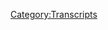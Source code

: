 {{DEFAULTSORT:
    #_TRANSCRIPT_0667:July 25, 2003
}}{{Transcript
    | title         = [[667: July 25, 2003]]
    | caption       = [https://knowledgefight.libsyn.com/667-july-25-2003 Listen to this episode on Libsyn]
    | episodeNumber = [[667: July 25, 2003|667]]
    | length        = 01:16:50
}}

{{MessageBox
    | header     = Warning: Bot Generated Content
    | text       = This transcript was automatically generated by transcription software and likely contains many mistakes and misattributions. Please check the audio for definitive quotes, attribution, and context.
    | image      = N3yvass4myg91.webp
    | imagewidth = 50px
    | id         = warning
}}

{{TranscriptBlock
    | name      = Unknown Speaker
    | timestamp = 00:00:00.000
    | text      = N-N-N-N-N-N-N-Knowledge Fight
}}

{{TranscriptBlock
    | name      = Unknown Speaker
    | timestamp = 00:00:12.880
    | text      = Dan and Jordan, I am sweating.
}}

{{TranscriptBlock
    | name      = Unknown Speaker
    | timestamp = 00:00:19.519
    | text      = Knowledgefight.com, it's time to pray.
}}

{{TranscriptBlock
    | name      = Unknown Speaker
    | timestamp = 00:00:21.320
    | text      = I have great respect for knowledgefight.
}}

{{TranscriptBlock
    | name      = Unknown Speaker
    | timestamp = 00:00:24.359
    | text      = Knowledgefight.
}}

{{TranscriptBlock
    | name      = Unknown Speaker
    | timestamp = 00:00:25.359
    | text      = I'm sick of them posing as if they're the good guys, saying we are the bad guys.
}}

{{TranscriptBlock
    | name      = Unknown Speaker
    | timestamp = 00:00:29.280
    | text      = Knowledgefight.
}}

{{TranscriptBlock
    | name      = Unknown Speaker
    | timestamp = 00:00:30.280
    | text      = Dan and Jordan.
}}

{{TranscriptBlock
    | name      = Unknown Speaker
    | timestamp = 00:00:31.280
    | text      = Knowledgefight.
}}

{{TranscriptBlock
    | name      = Unknown Speaker
    | timestamp = 00:00:32.280
    | text      = Riddle her.
}}

{{TranscriptBlock
    | name      = Unknown Speaker
    | timestamp = 00:00:33.280
    | text      = Riddle her.
}}

{{TranscriptBlock
    | name      = Unknown Speaker
    | timestamp = 00:00:34.280
    | text      = Riddle her.
}}

{{TranscriptBlock
    | name      = Unknown Speaker
    | timestamp = 00:00:35.280
    | text      = Riddle her.
}}

{{TranscriptBlock
    | name      = Unknown Speaker
    | timestamp = 00:00:36.280
    | text      = Need money.
}}

{{TranscriptBlock
    | name      = Unknown Speaker
    | timestamp = 00:00:37.280
    | text      = Riddle her.
}}

{{TranscriptBlock
    | name      = Unknown Speaker
    | timestamp = 00:00:38.280
    | text      = Riddle her.
}}

{{TranscriptBlock
    | name      = Unknown Speaker
    | timestamp = 00:00:39.280
    | text      = Riddle her.
}}

{{TranscriptBlock
    | name      = Unknown Speaker
    | timestamp = 00:00:40.280
    | text      = Andy and Candace.
}}

{{TranscriptBlock
    | name      = Unknown Speaker
    | timestamp = 00:00:41.280
    | text      = Andy and Candace.
}}

{{TranscriptBlock
    | name      = Unknown Speaker
    | timestamp = 00:00:42.280
    | text      = Stop it.
}}

{{TranscriptBlock
    | name      = Unknown Speaker
    | timestamp = 00:00:43.280
    | text      = Andy and Candace.
}}

{{TranscriptBlock
    | name      = Unknown Speaker
    | timestamp = 00:00:44.280
    | text      = Andy and Candace.
}}

{{TranscriptBlock
    | name      = Unknown Speaker
    | timestamp = 00:00:45.280
    | text      = Andy and Candace.
}}

{{TranscriptBlock
    | name      = Unknown Speaker
    | timestamp = 00:00:46.280
    | text      = It's time to pray.
}}

{{TranscriptBlock
    | name      = Unknown Speaker
    | timestamp = 00:00:47.280
    | text      = Andy and Candace.
}}

{{TranscriptBlock
    | name      = Unknown Speaker
    | timestamp = 00:00:48.280
    | text      = You're on the air.
}}

{{TranscriptBlock
    | name      = Unknown Speaker
    | timestamp = 00:00:49.280
    | text      = Thanks for holding us.
}}

{{TranscriptBlock
    | name      = Unknown Speaker
    | timestamp = 00:00:50.280
    | text      = Hello, Alex.
}}

{{TranscriptBlock
    | name      = Unknown Speaker
    | timestamp = 00:00:51.280
    | text      = I'm a first time caller.
}}

{{TranscriptBlock
    | name      = Unknown Speaker
    | timestamp = 00:00:52.280
    | text      = I'm a huge fan.
}}

{{TranscriptBlock
    | name      = Unknown Speaker
    | timestamp = 00:00:53.280
    | text      = I love your work.
}}

{{TranscriptBlock
    | name      = Unknown Speaker
    | timestamp = 00:00:54.280
    | text      = Knowledgefight.
}}

{{TranscriptBlock
    | name      = Unknown Speaker
    | timestamp = 00:00:55.280
    | text      = N-N-N-N-N-Knowledgefight.com.
}}

{{TranscriptBlock
    | name      = Unknown Speaker
    | timestamp = 00:00:56.280
    | text      = I love you.
}}

{{TranscriptBlock
    | name      = Unknown Speaker
    | timestamp = 00:00:57.280
    | text      = I love you.
}}

{{TranscriptBlock
    | name      = Unknown Speaker
    | timestamp = 00:00:59.280
    | text      = Hey, everybody.
}}

{{TranscriptBlock
    | name      = Unknown Speaker
    | timestamp = 00:01:00.280
    | text      = Welcome back to Knowledgefight.
}}

{{TranscriptBlock
    | name      = Unknown Speaker
    | timestamp = 00:01:01.280
    | text      = I'm Dan.
}}

{{TranscriptBlock
    | name      = Unknown Speaker
    | timestamp = 00:01:02.280
    | text      = I'm Jordan.
}}

{{TranscriptBlock
    | name      = Unknown Speaker
    | timestamp = 00:01:03.280
    | text      = We're a couple dudes.
}}

{{TranscriptBlock
    | name      = Unknown Speaker
    | timestamp = 00:01:04.280
    | text      = I'd like to sit around, worship at the altar of Selene, and talk a little bit about Alex
}}

{{TranscriptBlock
    | name      = Unknown Speaker
    | timestamp = 00:01:06.040
    | text      = Jones.
}}

{{TranscriptBlock
    | name      = Unknown Speaker
    | timestamp = 00:01:07.040
    | text      = Oh, indeed we are, Dan.
}}

{{TranscriptBlock
    | name      = Unknown Speaker
    | timestamp = 00:01:08.040
    | text      = Jordan.
}}

{{TranscriptBlock
    | name      = Unknown Speaker
    | timestamp = 00:01:09.040
    | text      = Dan.
}}

{{TranscriptBlock
    | name      = Unknown Speaker
    | timestamp = 00:01:10.040
    | text      = Jordan.
}}

{{TranscriptBlock
    | name      = Unknown Speaker
    | timestamp = 00:01:11.040
    | text      = Quick question for you.
}}

{{TranscriptBlock
    | name      = Unknown Speaker
    | timestamp = 00:01:12.040
    | text      = What's up?
}}

{{TranscriptBlock
    | name      = Unknown Speaker
    | timestamp = 00:01:13.040
    | text      = What's your bright spot today?
}}

{{TranscriptBlock
    | name      = Unknown Speaker
    | timestamp = 00:01:14.040
    | text      = My bright spot today, Jordan, I guess, is that I have decided the Year of the Mustard
}}

{{TranscriptBlock
    | name      = Unknown Speaker
    | timestamp = 00:01:16.439
    | text      = is happening.
}}

{{TranscriptBlock
    | name      = Unknown Speaker
    | timestamp = 00:01:17.439
    | text      = Okay.
}}

{{TranscriptBlock
    | name      = Unknown Speaker
    | timestamp = 00:01:18.439
    | text      = Okay.
}}

{{TranscriptBlock
    | name      = Unknown Speaker
    | timestamp = 00:01:19.439
    | text      = There are going to be details revealed moving forward.
}}

{{TranscriptBlock
    | name      = Unknown Speaker
    | timestamp = 00:01:22.480
    | text      = Details revealed.
}}

{{TranscriptBlock
    | name      = Unknown Speaker
    | timestamp = 00:01:23.480
    | text      = Okay.
}}

{{TranscriptBlock
    | name      = Unknown Speaker
    | timestamp = 00:01:24.480
    | text      = Because we have to do this differently than last time.
}}

{{TranscriptBlock
    | name      = Unknown Speaker
    | timestamp = 00:01:26.079
    | text      = No.
}}

{{TranscriptBlock
    | name      = Unknown Speaker
    | timestamp = 00:01:27.079
    | text      = It wasn't a disaster.
}}

{{TranscriptBlock
    | name      = Unknown Speaker
    | timestamp = 00:01:28.079
    | text      = It wasn't a disaster, but it was our first draft.
}}

{{TranscriptBlock
    | name      = Unknown Speaker
    | timestamp = 00:01:30.439
    | text      = Right.
}}

{{TranscriptBlock
    | name      = Unknown Speaker
    | timestamp = 00:01:31.439
    | text      = All right?
}}

{{TranscriptBlock
    | name      = Unknown Speaker
    | timestamp = 00:01:32.439
    | text      = It was our first draft.
}}

{{TranscriptBlock
    | name      = Unknown Speaker
    | timestamp = 00:01:33.439
    | text      = We learned a lot of lessons from-
}}

{{TranscriptBlock
    | name      = Unknown Speaker
    | timestamp = 00:01:34.439
    | text      = Editing is important.
}}

{{TranscriptBlock
    | name      = Unknown Speaker
    | timestamp = 00:01:35.439
    | text      = Yeah.
}}

{{TranscriptBlock
    | name      = Unknown Speaker
    | timestamp = 00:01:36.439
    | text      = Absolutely.
}}

{{TranscriptBlock
    | name      = Unknown Speaker
    | timestamp = 00:01:37.439
    | text      = And you have to have a fearless inventory of failures, and I took some time.
}}

{{TranscriptBlock
    | name      = Unknown Speaker
    | timestamp = 00:01:43.920
    | text      = I searched my soul, and I've identified a couple of real basic things that were done
}}

{{TranscriptBlock
    | name      = Unknown Speaker
    | timestamp = 00:01:49.680
    | text      = wrong.
}}

{{TranscriptBlock
    | name      = Unknown Speaker
    | timestamp = 00:01:50.680
    | text      = Right.
}}

{{TranscriptBlock
    | name      = Unknown Speaker
    | timestamp = 00:01:51.680
    | text      = And I'm going to correct those wrongs and make this the best Year of the Mustard ever.
}}

{{TranscriptBlock
    | name      = Unknown Speaker
    | timestamp = 00:01:54.319
    | text      = But of course, our years begin on 4-20s, so 4-20 will be the beginning of the Year of
}}

{{TranscriptBlock
    | name      = Unknown Speaker
    | timestamp = 00:01:59.799
    | text      = the Mustard.
}}

{{TranscriptBlock
    | name      = Unknown Speaker
    | timestamp = 00:02:00.799
    | text      = Naturally.
}}

{{TranscriptBlock
    | name      = Unknown Speaker
    | timestamp = 00:02:01.799
    | text      = Because that makes as much sense as anything else we do.
}}

{{TranscriptBlock
    | name      = Unknown Speaker
    | timestamp = 00:02:02.799
    | text      = Yeah.
}}

{{TranscriptBlock
    | name      = Unknown Speaker
    | timestamp = 00:02:03.799
    | text      = It's a Stoner New Year or something, even though I don't smoke weed.
}}

{{TranscriptBlock
    | name      = Unknown Speaker
    | timestamp = 00:02:07.640
    | text      = No.
}}

{{TranscriptBlock
    | name      = Unknown Speaker
    | timestamp = 00:02:08.639
    | text      = Nope.
}}

{{TranscriptBlock
    | name      = Unknown Speaker
    | timestamp = 00:02:09.639
    | text      = Nope.
}}

{{TranscriptBlock
    | name      = Unknown Speaker
    | timestamp = 00:02:10.639
    | text      = So the Year of the Mustard is going to happen.
}}

{{TranscriptBlock
    | name      = Unknown Speaker
    | timestamp = 00:02:12.120
    | text      = Get hyped.
}}

{{TranscriptBlock
    | name      = Unknown Speaker
    | timestamp = 00:02:14.120
    | text      = Live from the globalist headquarters, the Year of the Mustard is happening.
}}

{{TranscriptBlock
    | name      = Unknown Speaker
    | timestamp = 00:02:19.080
    | text      = Yeah.
}}

{{TranscriptBlock
    | name      = Unknown Speaker
    | timestamp = 00:02:20.080
    | text      = I'm very excited.
}}

{{TranscriptBlock
    | name      = Unknown Speaker
    | timestamp = 00:02:21.080
    | text      = I have so many Mustards I'm excited to try.
}}

{{TranscriptBlock
    | name      = Unknown Speaker
    | timestamp = 00:02:25.879
    | text      = Yeah.
}}

{{TranscriptBlock
    | name      = Unknown Speaker
    | timestamp = 00:02:26.879
    | text      = I'm excited.
}}

{{TranscriptBlock
    | name      = Unknown Speaker
    | timestamp = 00:02:27.879
    | text      = Are you going to put a new section on the website?
}}

{{TranscriptBlock
    | name      = Unknown Speaker
    | timestamp = 00:02:28.879
    | text      = Maybe not on the website, but we'll figure out somewhere to house the Mustards.
}}

{{TranscriptBlock
    | name      = Unknown Speaker
    | timestamp = 00:02:35.360
    | text      = The Mustard reviews?
}}

{{TranscriptBlock
    | name      = Unknown Speaker
    | timestamp = 00:02:36.360
    | text      = There will be pictures of each Mustard as well.
}}

{{TranscriptBlock
    | name      = Unknown Speaker
    | timestamp = 00:02:38.400
    | text      = That was something I failed last year.
}}

{{TranscriptBlock
    | name      = Unknown Speaker
    | timestamp = 00:02:39.960
    | text      = This is one of the failures.
}}

{{TranscriptBlock
    | name      = Unknown Speaker
    | timestamp = 00:02:40.960
    | text      = Yeah.
}}

{{TranscriptBlock
    | name      = Unknown Speaker
    | timestamp = 00:02:41.960
    | text      = Yeah.
}}

{{TranscriptBlock
    | name      = Unknown Speaker
    | timestamp = 00:02:42.960
    | text      = I didn't have pictures of myself with all of the seltzers.
}}

{{TranscriptBlock
    | name      = Unknown Speaker
    | timestamp = 00:02:43.960
    | text      = Sure.
}}

{{TranscriptBlock
    | name      = Unknown Speaker
    | timestamp = 00:02:44.960
    | text      = No, no, no.
}}

{{TranscriptBlock
    | name      = Unknown Speaker
    | timestamp = 00:02:45.960
    | text      = This year.
}}

{{TranscriptBlock
    | name      = Unknown Speaker
    | timestamp = 00:02:46.960
    | text      = Pictures of myself.
}}

{{TranscriptBlock
    | name      = Unknown Speaker
    | timestamp = 00:02:47.960
    | text      = Selfies.
}}

{{TranscriptBlock
    | name      = Unknown Speaker
    | timestamp = 00:02:48.960
    | text      = Mustard selfies.
}}

{{TranscriptBlock
    | name      = Unknown Speaker
    | timestamp = 00:02:49.960
    | text      = We do.
}}

{{TranscriptBlock
    | name      = Unknown Speaker
    | timestamp = 00:02:51.520
    | text      = Yeah.
}}

{{TranscriptBlock
    | name      = Unknown Speaker
    | timestamp = 00:02:52.520
    | text      = No, I didn't realize that.
}}

{{TranscriptBlock
    | name      = Unknown Speaker
    | timestamp = 00:02:53.520
    | text      = We can do it for the Gram.
}}

{{TranscriptBlock
    | name      = Unknown Speaker
    | timestamp = 00:02:54.520
    | text      = Yes, we do.
}}

{{TranscriptBlock
    | name      = Unknown Speaker
    | timestamp = 00:02:55.520
    | text      = Oh, wow.
}}

{{TranscriptBlock
    | name      = Unknown Speaker
    | timestamp = 00:02:56.520
    | text      = We can do it for the Gram, buddy.
}}

{{TranscriptBlock
    | name      = Unknown Speaker
    | timestamp = 00:02:58.520
    | text      = Okay.
}}

{{TranscriptBlock
    | name      = Unknown Speaker
    | timestamp = 00:02:59.520
    | text      = All right.
}}

{{TranscriptBlock
    | name      = Unknown Speaker
    | timestamp = 00:03:00.520
    | text      = Look for that.
}}

{{TranscriptBlock
    | name      = Unknown Speaker
    | timestamp = 00:03:01.520
    | text      = So yeah, I'm excited.
}}

{{TranscriptBlock
    | name      = Unknown Speaker
    | timestamp = 00:03:02.520
    | text      = Yes.
}}

{{TranscriptBlock
    | name      = Unknown Speaker
    | timestamp = 00:03:03.520
    | text      = What about you?
}}

{{TranscriptBlock
    | name      = Unknown Speaker
    | timestamp = 00:03:04.520
    | text      = I'm excited too.
}}

{{TranscriptBlock
    | name      = Unknown Speaker
    | timestamp = 00:03:05.520
    | text      = My bright spot is my wife.
}}

{{TranscriptBlock
    | name      = Unknown Speaker
    | timestamp = 00:03:06.520
    | text      = My wife.
}}

{{TranscriptBlock
    | name      = Unknown Speaker
    | timestamp = 00:03:07.520
    | text      = Yeah, I know, right?
}}

{{TranscriptBlock
    | name      = Unknown Speaker
    | timestamp = 00:03:08.520
    | text      = She...
}}

{{TranscriptBlock
    | name      = Unknown Speaker
    | timestamp = 00:03:09.520
    | text      = We're legally obligated to do that.
}}

{{TranscriptBlock
    | name      = Unknown Speaker
    | timestamp = 00:03:10.520
    | text      = We're on a podcast.
}}

{{TranscriptBlock
    | name      = Unknown Speaker
    | timestamp = 00:03:11.520
    | text      = It's not my...
}}

{{TranscriptBlock
    | name      = Unknown Speaker
    | timestamp = 00:03:12.520
    | text      = It's my fault.
}}

{{TranscriptBlock
    | name      = Unknown Speaker
    | timestamp = 00:03:13.520
    | text      = I should have called her my partner.
}}

{{TranscriptBlock
    | name      = Unknown Speaker
    | timestamp = 00:03:16.759
    | text      = That may be the real reason.
}}

{{TranscriptBlock
    | name      = Unknown Speaker
    | timestamp = 00:03:18.120
    | text      = Not respect for anything.
}}

{{TranscriptBlock
    | name      = Unknown Speaker
    | timestamp = 00:03:20.439
    | text      = No, she purchased for me for my birthday a bicycle.
}}

{{TranscriptBlock
    | name      = Unknown Speaker
    | timestamp = 00:03:26.240
    | text      = Ooh, yeah.
}}

{{TranscriptBlock
    | name      = Unknown Speaker
    | timestamp = 00:03:27.240
    | text      = Yeah.
}}

{{TranscriptBlock
    | name      = Unknown Speaker
    | timestamp = 00:03:28.240
    | text      = I saw that.
}}

{{TranscriptBlock
    | name      = Unknown Speaker
    | timestamp = 00:03:29.240
    | text      = Did you know that bicycles are expensive?
}}

{{TranscriptBlock
    | name      = Unknown Speaker
    | timestamp = 00:03:30.479
    | text      = Yes.
}}

{{TranscriptBlock
    | name      = Unknown Speaker
    | timestamp = 00:03:31.479
    | text      = Now, I am willing to throw out my first ever absolute unqualified advertisement, not paid
}}

{{TranscriptBlock
    | name      = Unknown Speaker
    | timestamp = 00:03:38.080
    | text      = for.
}}

{{TranscriptBlock
    | name      = Unknown Speaker
    | timestamp = 00:03:39.080
    | text      = Working bikes is fucking incredible.
}}

{{TranscriptBlock
    | name      = Unknown Speaker
    | timestamp = 00:03:40.979
    | text      = Is that the name of the company?
}}

{{TranscriptBlock
    | name      = Unknown Speaker
    | timestamp = 00:03:42.199
    | text      = That's the name of the place.
}}

{{TranscriptBlock
    | name      = Unknown Speaker
    | timestamp = 00:03:43.520
    | text      = It's a Chicago company.
}}

{{TranscriptBlock
    | name      = Unknown Speaker
    | timestamp = 00:03:46.599
    | text      = It's fucking amazing.
}}

{{TranscriptBlock
    | name      = Unknown Speaker
    | timestamp = 00:03:47.960
    | text      = They take old bikes, refurbish them, they sell them for a few hundred bucks, place is
}}

{{TranscriptBlock
    | name      = Unknown Speaker
    | timestamp = 00:03:53.439
    | text      = cool as shit.
}}

{{TranscriptBlock
    | name      = Unknown Speaker
    | timestamp = 00:03:54.439
    | text      = Everybody who works there is like, knows too much about bikes.
}}

{{TranscriptBlock
    | name      = Unknown Speaker
    | timestamp = 00:03:57.240
    | text      = It's basically kind of like a little bit like a recycling.
}}

{{TranscriptBlock
    | name      = Unknown Speaker
    | timestamp = 00:03:59.599
    | text      = That's good.
}}

{{TranscriptBlock
    | name      = Unknown Speaker
    | timestamp = 00:04:00.599
    | text      = Yeah.
}}

{{TranscriptBlock
    | name      = Unknown Speaker
    | timestamp = 00:04:01.599
    | text      = It's great.
}}

{{TranscriptBlock
    | name      = Unknown Speaker
    | timestamp = 00:04:02.599
    | text      = It's the first bike I've had about 10 years.
}}

{{TranscriptBlock
    | name      = Unknown Speaker
    | timestamp = 00:04:04.240
    | text      = The last one I had was stolen after three weeks.
}}

{{TranscriptBlock
    | name      = Unknown Speaker
    | timestamp = 00:04:07.159
    | text      = Sure.
}}

{{TranscriptBlock
    | name      = Unknown Speaker
    | timestamp = 00:04:08.159
    | text      = So I'm...
}}

{{TranscriptBlock
    | name      = Unknown Speaker
    | timestamp = 00:04:09.159
    | text      = Expect that to happen again.
}}

{{TranscriptBlock
    | name      = Unknown Speaker
    | timestamp = 00:04:10.159
    | text      = I'm rooting for this one to stay here for a full month.
}}

{{TranscriptBlock
    | name      = Unknown Speaker
    | timestamp = 00:04:11.599
    | text      = Fingers crossed.
}}

{{TranscriptBlock
    | name      = Unknown Speaker
    | timestamp = 00:04:12.599
    | text      = I'm excited.
}}

{{TranscriptBlock
    | name      = Unknown Speaker
    | timestamp = 00:04:13.599
    | text      = Are you wearing a helmet?
}}

{{TranscriptBlock
    | name      = Unknown Speaker
    | timestamp = 00:04:14.599
    | text      = Yes.
}}

{{TranscriptBlock
    | name      = Unknown Speaker
    | timestamp = 00:04:15.599
    | text      = Good.
}}

{{TranscriptBlock
    | name      = Unknown Speaker
    | timestamp = 00:04:16.600
    | text      = Yep.
}}

{{TranscriptBlock
    | name      = Unknown Speaker
    | timestamp = 00:04:17.600
    | text      = Good news.
}}

{{TranscriptBlock
    | name      = Unknown Speaker
    | timestamp = 00:04:18.600
    | text      = So Jordan, today we have an episode to go over.
}}

{{TranscriptBlock
    | name      = Unknown Speaker
    | timestamp = 00:04:20.800
    | text      = We are back in the past for a number of reasons.
}}

{{TranscriptBlock
    | name      = Unknown Speaker
    | timestamp = 00:04:23.519
    | text      = Good news.
}}

{{TranscriptBlock
    | name      = Unknown Speaker
    | timestamp = 00:04:24.519
    | text      = We're talking about July 25th, 2003, and there's a couple of reasons.
}}

{{TranscriptBlock
    | name      = Unknown Speaker
    | timestamp = 00:04:27.879
    | text      = The first is that Alex was out of town for most of this week, going to do his deposition
}}

{{TranscriptBlock
    | name      = Unknown Speaker
    | timestamp = 00:04:32.160
    | text      = in Connecticut.
}}

{{TranscriptBlock
    | name      = Unknown Speaker
    | timestamp = 00:04:33.160
    | text      = He had to go to Connecticut.
}}

{{TranscriptBlock
    | name      = Unknown Speaker
    | timestamp = 00:04:35.600
    | text      = Costily deposition in Connecticut.
}}

{{TranscriptBlock
    | name      = Unknown Speaker
    | timestamp = 00:04:37.519
    | text      = But he'll probably get a lot of the stall money back, so it wasn't that costly, although
}}

{{TranscriptBlock
    | name      = Unknown Speaker
    | timestamp = 00:04:41.839
    | text      = tickets to Connecticut.
}}

{{TranscriptBlock
    | name      = Unknown Speaker
    | timestamp = 00:04:42.839
    | text      = I mean, flight tickets, yeah.
}}

{{TranscriptBlock
    | name      = Unknown Speaker
    | timestamp = 00:04:43.839
    | text      = Sure.
}}

{{TranscriptBlock
    | name      = Unknown Speaker
    | timestamp = 00:04:44.839
    | text      = Short notice.
}}

{{TranscriptBlock
    | name      = Unknown Speaker
    | timestamp = 00:04:45.839
    | text      = The cost of hanging out with Norm Paddis.
}}

{{TranscriptBlock
    | name      = Unknown Speaker
    | timestamp = 00:04:47.839
    | text      = You know?
}}

{{TranscriptBlock
    | name      = Unknown Speaker
    | timestamp = 00:04:48.839
    | text      = Infinite.
}}

{{TranscriptBlock
    | name      = Unknown Speaker
    | timestamp = 00:04:49.839
    | text      = Infinite.
}}

{{TranscriptBlock
    | name      = Unknown Speaker
    | timestamp = 00:04:50.839
    | text      = It's like that MasterCard commercial.
}}

{{TranscriptBlock
    | name      = Unknown Speaker
    | timestamp = 00:04:51.839
    | text      = But the opposite.
}}

{{TranscriptBlock
    | name      = Unknown Speaker
    | timestamp = 00:04:52.839
    | text      = Priceless.
}}

{{TranscriptBlock
    | name      = Unknown Speaker
    | timestamp = 00:04:53.839
    | text      = Correct.
}}

{{TranscriptBlock
    | name      = Unknown Speaker
    | timestamp = 00:04:54.839
    | text      = In reverse.
}}

{{TranscriptBlock
    | name      = Unknown Speaker
    | timestamp = 00:04:55.839
    | text      = In reverse.
}}

{{TranscriptBlock
    | name      = Unknown Speaker
    | timestamp = 00:04:56.839
    | text      = So yeah, he's been out of studio for a good bit of time.
}}

{{TranscriptBlock
    | name      = Unknown Speaker
    | timestamp = 00:04:58.759
    | text      = And honestly, I think that largely Infowars content at the present day, you can pretty
}}

{{TranscriptBlock
    | name      = Unknown Speaker
    | timestamp = 00:05:05.560
    | text      = much predict everything that they're going to be talking about.
}}

{{TranscriptBlock
    | name      = Unknown Speaker
    | timestamp = 00:05:08.560
    | text      = It's going to be amplification and more extreme versions of this labeling LGBTQ folk as grooming,
}}

{{TranscriptBlock
    | name      = Unknown Speaker
    | timestamp = 00:05:17.759
    | text      = and that whole narrative, they're going to be amplifying that.
}}

{{TranscriptBlock
    | name      = Unknown Speaker
    | timestamp = 00:05:22.040
    | text      = It's going to be yelling about the Supreme Court.
}}

{{TranscriptBlock
    | name      = Unknown Speaker
    | timestamp = 00:05:25.600
    | text      = It's going to be Alex justifying Putin's behavior.
}}

{{TranscriptBlock
    | name      = Unknown Speaker
    | timestamp = 00:05:30.040
    | text      = I don't know.
}}

{{TranscriptBlock
    | name      = Unknown Speaker
    | timestamp = 00:05:31.040
    | text      = I'm not into it.
}}

{{TranscriptBlock
    | name      = Unknown Speaker
    | timestamp = 00:05:32.040
    | text      = There's nothing more to say about his transphobia that we didn't already cover with his homophobia
}}

{{TranscriptBlock
    | name      = Unknown Speaker
    | timestamp = 00:05:36.040
    | text      = 20 years ago.
}}

{{TranscriptBlock
    | name      = Unknown Speaker
    | timestamp = 00:05:37.600
    | text      = It's one of the things that I kind of find is a sticking point.
}}

{{TranscriptBlock
    | name      = Unknown Speaker
    | timestamp = 00:05:39.879
    | text      = I mean, what are you going to say?
}}

{{TranscriptBlock
    | name      = Unknown Speaker
    | timestamp = 00:05:41.079
    | text      = The fascists have chosen the trans people, the trans community, to try and wedge their
}}

{{TranscriptBlock
    | name      = Unknown Speaker
    | timestamp = 00:05:45.839
    | text      = fucking nightmarish bullshit into the rest of our lives.
}}

{{TranscriptBlock
    | name      = Unknown Speaker
    | timestamp = 00:05:48.720
    | text      = Yeah.
}}

{{TranscriptBlock
    | name      = Unknown Speaker
    | timestamp = 00:05:49.720
    | text      = And yeah, it's scary.
}}

{{TranscriptBlock
    | name      = Unknown Speaker
    | timestamp = 00:05:51.600
    | text      = And it's vicious.
}}

{{TranscriptBlock
    | name      = Unknown Speaker
    | timestamp = 00:05:52.600
    | text      = It's awful.
}}

{{TranscriptBlock
    | name      = Unknown Speaker
    | timestamp = 00:05:53.600
    | text      = And unacceptable in every way, and shall be not tolerated.
}}

{{TranscriptBlock
    | name      = Unknown Speaker
    | timestamp = 00:05:58.560
    | text      = You bet.
}}

{{TranscriptBlock
    | name      = Unknown Speaker
    | timestamp = 00:06:00.519
    | text      = So I wanted to go back to the past, but we also have another little bit of business,
}}

{{TranscriptBlock
    | name      = Unknown Speaker
    | timestamp = 00:06:06.279
    | text      = I believe.
}}

{{TranscriptBlock
    | name      = Unknown Speaker
    | timestamp = 00:06:07.279
    | text      = Of an announcement.
}}

{{TranscriptBlock
    | name      = Unknown Speaker
    | timestamp = 00:06:09.040
    | text      = That is, we have a crazy month coming up.
}}

{{TranscriptBlock
    | name      = Unknown Speaker
    | timestamp = 00:06:13.040
    | text      = That's one way of putting it.
}}

{{TranscriptBlock
    | name      = Unknown Speaker
    | timestamp = 00:06:14.120
    | text      = You are going to be on vacation, on your honeymoon, in quotes.
}}

{{TranscriptBlock
    | name      = Unknown Speaker
    | timestamp = 00:06:18.639
    | text      = Heavy quotes.
}}

{{TranscriptBlock
    | name      = Unknown Speaker
    | timestamp = 00:06:19.639
    | text      = Heavy quotes.
}}

{{TranscriptBlock
    | name      = Unknown Speaker
    | timestamp = 00:06:20.759
    | text      = They're all honeymoons.
}}

{{TranscriptBlock
    | name      = Unknown Speaker
    | timestamp = 00:06:21.759
    | text      = Sure.
}}

{{TranscriptBlock
    | name      = Unknown Speaker
    | timestamp = 00:06:22.759
    | text      = So you're going to be gone, and then you're going to be back.
}}

{{TranscriptBlock
    | name      = Unknown Speaker
    | timestamp = 00:06:26.120
    | text      = And then on April 25th, Alex's trial in Austin begins.
}}

{{TranscriptBlock
    | name      = Unknown Speaker
    | timestamp = 00:06:31.759
    | text      = And we will be going to Austin.
}}

{{TranscriptBlock
    | name      = Unknown Speaker
    | timestamp = 00:06:33.720
    | text      = I mean, we don't have a choice, really.
}}

{{TranscriptBlock
    | name      = Unknown Speaker
    | timestamp = 00:06:35.560
    | text      = It's kind of, you described it as our Comic-Con.
}}

{{TranscriptBlock
    | name      = Unknown Speaker
    | timestamp = 00:06:37.959
    | text      = It really is kind of our Comic-Con, isn't it?
}}

{{TranscriptBlock
    | name      = Unknown Speaker
    | timestamp = 00:06:41.000
    | text      = I guess.
}}

{{TranscriptBlock
    | name      = Unknown Speaker
    | timestamp = 00:06:42.000
    | text      = There's not much else to call it.
}}

{{TranscriptBlock
    | name      = Unknown Speaker
    | timestamp = 00:06:43.759
    | text      = I think that we have to approach it with an air of more dignity than that.
}}

{{TranscriptBlock
    | name      = Unknown Speaker
    | timestamp = 00:06:49.560
    | text      = Sure, I understand.
}}

{{TranscriptBlock
    | name      = Unknown Speaker
    | timestamp = 00:06:50.560
    | text      = I understand.
}}

{{TranscriptBlock
    | name      = Unknown Speaker
    | timestamp = 00:06:51.560
    | text      = I don't want you dressing up as like David Knight.
}}

{{TranscriptBlock
    | name      = Unknown Speaker
    | timestamp = 00:06:54.920
    | text      = Not gonna happen.
}}

{{TranscriptBlock
    | name      = Unknown Speaker
    | timestamp = 00:06:55.920
    | text      = Showing up at the court.
}}

{{TranscriptBlock
    | name      = Unknown Speaker
    | timestamp = 00:06:56.920
    | text      = Not gonna happen.
}}

{{TranscriptBlock
    | name      = Unknown Speaker
    | timestamp = 00:06:57.920
    | text      = But yeah, we're going to be in Austin for an extended stay over the course of the trial.
}}

{{TranscriptBlock
    | name      = Unknown Speaker
    | timestamp = 00:07:03.680
    | text      = And ideally providing daily updates of the goings on in Austin.
}}

{{TranscriptBlock
    | name      = Unknown Speaker
    | timestamp = 00:07:10.360
    | text      = The ideal situation.
}}

{{TranscriptBlock
    | name      = Unknown Speaker
    | timestamp = 00:07:11.959
    | text      = So in theory, we won't have regular episodes during that time.
}}

{{TranscriptBlock
    | name      = Unknown Speaker
    | timestamp = 00:07:15.360
    | text      = It will be a two-week miniseries, essentially, of our adventure in Austin at the trial.
}}

{{TranscriptBlock
    | name      = Unknown Speaker
    | timestamp = 00:07:21.920
    | text      = Yeah.
}}

{{TranscriptBlock
    | name      = Unknown Speaker
    | timestamp = 00:07:22.920
    | text      = It'll be interesting.
}}

{{TranscriptBlock
    | name      = Unknown Speaker
    | timestamp = 00:07:23.920
    | text      = Yeah.
}}

{{TranscriptBlock
    | name      = Unknown Speaker
    | timestamp = 00:07:24.920
    | text      = We've never done that before.
}}

{{TranscriptBlock
    | name      = Unknown Speaker
    | timestamp = 00:07:25.920
    | text      = No, we have not.
}}

{{TranscriptBlock
    | name      = Unknown Speaker
    | timestamp = 00:07:26.920
    | text      = It's uncharted territory.
}}

{{TranscriptBlock
    | name      = Unknown Speaker
    | timestamp = 00:07:28.720
    | text      = It is a great wide open.
}}

{{TranscriptBlock
    | name      = Unknown Speaker
    | timestamp = 00:07:30.500
    | text      = And we'll see if it's a complete disaster.
}}

{{TranscriptBlock
    | name      = Unknown Speaker
    | timestamp = 00:07:32.680
    | text      = It might be.
}}

{{TranscriptBlock
    | name      = Unknown Speaker
    | timestamp = 00:07:33.680
    | text      = Yeah, I mean, we'll just do it so where you'll pretend that you play a clip, right?
}}

{{TranscriptBlock
    | name      = Unknown Speaker
    | timestamp = 00:07:39.079
    | text      = And I'll try and remember what it was Alex said, and I'll do the voice.
}}

{{TranscriptBlock
    | name      = Unknown Speaker
    | timestamp = 00:07:42.040
    | text      = There may be no...
}}

{{TranscriptBlock
    | name      = Unknown Speaker
    | timestamp = 00:07:43.040
    | text      = And then we'll talk about it like I didn't.
}}

{{TranscriptBlock
    | name      = Unknown Speaker
    | timestamp = 00:07:44.040
    | text      = There may be no clips.
}}

{{TranscriptBlock
    | name      = Unknown Speaker
    | timestamp = 00:07:45.040
    | text      = Well, how could there be?
}}

{{TranscriptBlock
    | name      = Unknown Speaker
    | timestamp = 00:07:46.040
    | text      = There's not going to be any clips.
}}

{{TranscriptBlock
    | name      = Unknown Speaker
    | timestamp = 00:07:48.040
    | text      = No.
}}

{{TranscriptBlock
    | name      = Unknown Speaker
    | timestamp = 00:07:49.040
    | text      = So yeah, that's stuff to look forward to.
}}

{{TranscriptBlock
    | name      = Unknown Speaker
    | timestamp = 00:07:51.399
    | text      = There's some other stuff.
}}

{{TranscriptBlock
    | name      = Unknown Speaker
    | timestamp = 00:07:52.720
    | text      = I may do an episode about Russell Brand at some point.
}}

{{TranscriptBlock
    | name      = Unknown Speaker
    | timestamp = 00:07:56.160
    | text      = Still thinking about that.
}}

{{TranscriptBlock
    | name      = Unknown Speaker
    | timestamp = 00:07:57.319
    | text      = All things are possible.
}}

{{TranscriptBlock
    | name      = Unknown Speaker
    | timestamp = 00:07:58.480
    | text      = But yeah, this month is- It's going to be intense.
}}

{{TranscriptBlock
    | name      = Unknown Speaker
    | timestamp = 00:08:03.480
    | text      = Looking out in front of it is...
}}

{{TranscriptBlock
    | name      = Unknown Speaker
    | timestamp = 00:08:05.240
    | text      = Oof.
}}

{{TranscriptBlock
    | name      = Unknown Speaker
    | timestamp = 00:08:06.240
    | text      = Yep, yep.
}}

{{TranscriptBlock
    | name      = Unknown Speaker
    | timestamp = 00:08:07.240
    | text      = But when we look back at it, it'll be great.
}}

{{TranscriptBlock
    | name      = Unknown Speaker
    | timestamp = 00:08:09.319
    | text      = Fingers crossed.
}}

{{TranscriptBlock
    | name      = Unknown Speaker
    | timestamp = 00:08:10.319
    | text      = Or we will be dead by then.
}}

{{TranscriptBlock
    | name      = Unknown Speaker
    | timestamp = 00:08:11.519
    | text      = You know, who knows?
}}

{{TranscriptBlock
    | name      = Unknown Speaker
    | timestamp = 00:08:12.519
    | text      = It's a possibility.
}}

{{TranscriptBlock
    | name      = Unknown Speaker
    | timestamp = 00:08:13.519
    | text      = Yeah.
}}

{{TranscriptBlock
    | name      = Unknown Speaker
    | timestamp = 00:08:14.519
    | text      = So Jordan, today, like I said, we've got this episode to go over, but first let's say hello
}}

{{TranscriptBlock
    | name      = Unknown Speaker
    | timestamp = 00:08:17.800
    | text      = to some new wonks.
}}

{{TranscriptBlock
    | name      = Unknown Speaker
    | timestamp = 00:08:18.800
    | text      = Oh, that's a great idea.
}}

{{TranscriptBlock
    | name      = Unknown Speaker
    | timestamp = 00:08:19.800
    | text      = So first, Roger Stone's orgy janitor.
}}

{{TranscriptBlock
    | name      = Unknown Speaker
    | timestamp = 00:08:21.480
    | text      = Thank you so much.
}}

{{TranscriptBlock
    | name      = Unknown Speaker
    | timestamp = 00:08:22.480
    | text      = You are now a policy wonk.
}}

{{TranscriptBlock
    | name      = Unknown Speaker
    | timestamp = 00:08:23.480
    | text      = I'm a policy wonk.
}}

{{TranscriptBlock
    | name      = Unknown Speaker
    | timestamp = 00:08:24.480
    | text      = Thank you very much.
}}

{{TranscriptBlock
    | name      = Unknown Speaker
    | timestamp = 00:08:25.480
    | text      = Next, you forced my hand, space.
}}

{{TranscriptBlock
    | name      = Unknown Speaker
    | timestamp = 00:08:27.399
    | text      = Now I have to nuke the moon.
}}

{{TranscriptBlock
    | name      = Unknown Speaker
    | timestamp = 00:08:28.860
    | text      = Thank you so much.
}}

{{TranscriptBlock
    | name      = Unknown Speaker
    | timestamp = 00:08:29.860
    | text      = You are now a policy wonk.
}}

{{TranscriptBlock
    | name      = Unknown Speaker
    | timestamp = 00:08:30.860
    | text      = I'm a policy wonk.
}}

{{TranscriptBlock
    | name      = Unknown Speaker
    | timestamp = 00:08:31.860
    | text      = Thank you very much.
}}

{{TranscriptBlock
    | name      = Unknown Speaker
    | timestamp = 00:08:32.860
    | text      = Next, Playboy buddy Rose.
}}

{{TranscriptBlock
    | name      = Unknown Speaker
    | timestamp = 00:08:34.399
    | text      = Thank you so much you are now a policy wonk.
}}

{{TranscriptBlock
    | name      = Unknown Speaker
    | timestamp = 00:08:36.159
    | text      = I'm a policy wonk.
}}

{{TranscriptBlock
    | name      = Unknown Speaker
    | timestamp = 00:08:37.279
    | text      = Thank you very much.
}}

{{TranscriptBlock
    | name      = Unknown Speaker
    | timestamp = 00:08:38.279
    | text      = Next, Zap Action Rousdour.
}}

{{TranscriptBlock
    | name      = Unknown Speaker
    | timestamp = 00:08:40.679
    | text      = Thank you so much you are now a policy wonk.
}}

{{TranscriptBlock
    | name      = Unknown Speaker
    | timestamp = 00:08:42.419
    | text      = I'm a policy wonk.
}}

{{TranscriptBlock
    | name      = Unknown Speaker
    | timestamp = 00:08:43.759
    | text      = Thank you very much Zap.
}}

{{TranscriptBlock
    | name      = Unknown Speaker
    | timestamp = 00:08:45.559
    | text      = And spaghetti is a good dog.
}}

{{TranscriptBlock
    | name      = Unknown Speaker
    | timestamp = 00:08:46.879
    | text      = Please don't throw him at the wall.
}}

{{TranscriptBlock
    | name      = Unknown Speaker
    | timestamp = 00:08:48.100
    | text      = Also, hi mom.
}}

{{TranscriptBlock
    | name      = Unknown Speaker
    | timestamp = 00:08:49.100
    | text      = Thank you so much you are now a policy wonk.
}}

{{TranscriptBlock
    | name      = Unknown Speaker
    | timestamp = 00:08:50.960
    | text      = I'm a policy wonk.
}}

{{TranscriptBlock
    | name      = Unknown Speaker
    | timestamp = 00:08:52.120
    | text      = Thank you very much.
}}

{{TranscriptBlock
    | name      = Unknown Speaker
    | timestamp = 00:08:53.120
    | text      = And we got a couple of technocrats here in the mix.
}}

{{TranscriptBlock
    | name      = Unknown Speaker
    | timestamp = 00:08:55.840
    | text      = All right.
}}

{{TranscriptBlock
    | name      = Unknown Speaker
    | timestamp = 00:08:56.840
    | text      = Uh, thank you so much, you are now a technocrat to my wife can't remember what episode her
}}

{{TranscriptBlock
    | name      = Unknown Speaker
    | timestamp = 00:09:01.080
    | text      = shout out is on, so here you go, Kristen.
}}

{{TranscriptBlock
    | name      = Unknown Speaker
    | timestamp = 00:09:03.279
    | text      = Okay.
}}

{{TranscriptBlock
    | name      = Unknown Speaker
    | timestamp = 00:09:04.279
    | text      = So that's, you're a technocrat.
}}

{{TranscriptBlock
    | name      = Unknown Speaker
    | timestamp = 00:09:05.279
    | text      = Right.
}}

{{TranscriptBlock
    | name      = Unknown Speaker
    | timestamp = 00:09:06.279
    | text      = And this other one, this is a correction.
}}

{{TranscriptBlock
    | name      = Unknown Speaker
    | timestamp = 00:09:07.279
    | text      = Okay.
}}

{{TranscriptBlock
    | name      = Unknown Speaker
    | timestamp = 00:09:08.279
    | text      = So in the last episode, we called this person a policy wonk.
}}

{{TranscriptBlock
    | name      = Unknown Speaker
    | timestamp = 00:09:11.600
    | text      = Oh no.
}}

{{TranscriptBlock
    | name      = Unknown Speaker
    | timestamp = 00:09:12.600
    | text      = And they threatened legal action.
}}

{{TranscriptBlock
    | name      = Unknown Speaker
    | timestamp = 00:09:13.840
    | text      = Well, I mean, that is reasonable.
}}

{{TranscriptBlock
    | name      = Unknown Speaker
    | timestamp = 00:09:15.379
    | text      = They threatened to sic Barnes on me.
}}

{{TranscriptBlock
    | name      = Unknown Speaker
    | timestamp = 00:09:17.480
    | text      = That is trouble.
}}

{{TranscriptBlock
    | name      = Unknown Speaker
    | timestamp = 00:09:18.799
    | text      = And so, I have to say, the Boschke, you are now a technocrat.
}}

{{TranscriptBlock
    | name      = Unknown Speaker
    | timestamp = 00:09:24.279
    | text      = I'm a policy wonk.
}}

{{TranscriptBlock
    | name      = Unknown Speaker
    | timestamp = 00:09:25.399
    | text      = I have risen above my enemies.
}}

{{TranscriptBlock
    | name      = Unknown Speaker
    | timestamp = 00:09:28.720
    | text      = I might quit tomorrow.
}}

{{TranscriptBlock
    | name      = Unknown Speaker
    | timestamp = 00:09:29.720
    | text      = Actually.
}}

{{TranscriptBlock
    | name      = Unknown Speaker
    | timestamp = 00:09:30.720
    | text      = I'm just going to take a little break.
}}

{{TranscriptBlock
    | name      = Unknown Speaker
    | timestamp = 00:09:31.720
    | text      = You know, a little breaky for me.
}}

{{TranscriptBlock
    | name      = Unknown Speaker
    | timestamp = 00:09:36.639
    | text      = And then we're going to come back and I'm going to start the show over, but I'm the
}}

{{TranscriptBlock
    | name      = Unknown Speaker
    | timestamp = 00:09:42.519
    | text      = devil.
}}

{{TranscriptBlock
    | name      = Unknown Speaker
    | timestamp = 00:09:43.519
    | text      = I got to be taking all the hair off, you know, all this.
}}

{{TranscriptBlock
    | name      = Unknown Speaker
    | timestamp = 00:09:46.440
    | text      = Fuck you.
}}

{{TranscriptBlock
    | name      = Unknown Speaker
    | timestamp = 00:09:47.759
    | text      = Fuck you.
}}

{{TranscriptBlock
    | name      = Unknown Speaker
    | timestamp = 00:09:48.759
    | text      = I got plenty of words for you, but at the end of the day, fuck you and your new world
}}

{{TranscriptBlock
    | name      = Unknown Speaker
    | timestamp = 00:09:52.440
    | text      = order and fuck the horse you rode in on and all your shit.
}}

{{TranscriptBlock
    | name      = Unknown Speaker
    | timestamp = 00:09:57.080
    | text      = Maybe today should be my last broadcast.
}}

{{TranscriptBlock
    | name      = Unknown Speaker
    | timestamp = 00:09:59.240
    | text      = Maybe I'll just be gone a month, maybe five years.
}}

{{TranscriptBlock
    | name      = Unknown Speaker
    | timestamp = 00:10:02.600
    | text      = Maybe I'll walk out of here tomorrow and you never see me again.
}}

{{TranscriptBlock
    | name      = Unknown Speaker
    | timestamp = 00:10:06.639
    | text      = That's really what I want to do.
}}

{{TranscriptBlock
    | name      = Unknown Speaker
    | timestamp = 00:10:08.720
    | text      = I never want to come back here again.
}}

{{TranscriptBlock
    | name      = Unknown Speaker
    | timestamp = 00:10:10.279
    | text      = I apologize to the crew and the listeners yesterday that I was legitimately having breakdowns
}}

{{TranscriptBlock
    | name      = Unknown Speaker
    | timestamp = 00:10:16.059
    | text      = on air.
}}

{{TranscriptBlock
    | name      = Unknown Speaker
    | timestamp = 00:10:17.059
    | text      = I'll be better tomorrow.
}}

{{TranscriptBlock
    | name      = Unknown Speaker
    | timestamp = 00:10:18.879
    | text      = I think that if tomorrow is the past, he's better than the present.
}}

{{TranscriptBlock
    | name      = Unknown Speaker
    | timestamp = 00:10:23.559
    | text      = Well, he will be better yesterday then.
}}

{{TranscriptBlock
    | name      = Unknown Speaker
    | timestamp = 00:10:25.879
    | text      = That's true.
}}

{{TranscriptBlock
    | name      = Unknown Speaker
    | timestamp = 00:10:26.919
    | text      = And tomorrow comes today.
}}

{{TranscriptBlock
    | name      = Unknown Speaker
    | timestamp = 00:10:28.799
    | text      = Right.
}}

{{TranscriptBlock
    | name      = Unknown Speaker
    | timestamp = 00:10:29.799
    | text      = And that's not going to be good.
}}

{{TranscriptBlock
    | name      = Unknown Speaker
    | timestamp = 00:10:30.799
    | text      = No.
}}

{{TranscriptBlock
    | name      = Unknown Speaker
    | timestamp = 00:10:31.799
    | text      = So we start off here and Alex is getting a little bit introspective about how he never
}}

{{TranscriptBlock
    | name      = Unknown Speaker
    | timestamp = 00:10:36.159
    | text      = does his job.
}}

{{TranscriptBlock
    | name      = Unknown Speaker
    | timestamp = 00:10:37.159
    | text      = Okay.
}}

{{TranscriptBlock
    | name      = Unknown Speaker
    | timestamp = 00:10:38.159
    | text      = Okay.
}}

{{TranscriptBlock
    | name      = Unknown Speaker
    | timestamp = 00:10:39.159
    | text      = Okay.
}}

{{TranscriptBlock
    | name      = Unknown Speaker
    | timestamp = 00:10:40.159
    | text      = I could appreciate a little.
}}

{{TranscriptBlock
    | name      = Unknown Speaker
    | timestamp = 00:10:41.159
    | text      = 20 years, huh?
}}

{{TranscriptBlock
    | name      = Unknown Speaker
    | timestamp = 00:10:42.159
    | text      = Yeah.
}}

{{TranscriptBlock
    | name      = Unknown Speaker
    | timestamp = 00:10:43.159
    | text      = I am a frustrated individual.
}}

{{TranscriptBlock
    | name      = Unknown Speaker
    | timestamp = 00:10:44.159
    | text      = I can spend the next three hours on just four or five news stories that I have here in front
}}

{{TranscriptBlock
    | name      = Unknown Speaker
    | timestamp = 00:10:53.519
    | text      = of me.
}}

{{TranscriptBlock
    | name      = Unknown Speaker
    | timestamp = 00:10:55.440
    | text      = Instead, I reviewed the articles I never got to in the last four days.
}}

{{TranscriptBlock
    | name      = Unknown Speaker
    | timestamp = 00:11:02.480
    | text      = I sat here and went through the stacks this week and there were over 200 news articles
}}

{{TranscriptBlock
    | name      = Unknown Speaker
    | timestamp = 00:11:08.980
    | text      = that I read and printed that I never covered on air.
}}

{{TranscriptBlock
    | name      = Unknown Speaker
    | timestamp = 00:11:13.360
    | text      = There were several hundred that we did cover on air.
}}

{{TranscriptBlock
    | name      = Unknown Speaker
    | timestamp = 00:11:17.159
    | text      = Absolutely not.
}}

{{TranscriptBlock
    | name      = Unknown Speaker
    | timestamp = 00:11:18.159
    | text      = There were not several hundred that he covered on air.
}}

{{TranscriptBlock
    | name      = Unknown Speaker
    | timestamp = 00:11:20.000
    | text      = I can't imagine him covering several hundred of anything on air.
}}

{{TranscriptBlock
    | name      = Unknown Speaker
    | timestamp = 00:11:22.679
    | text      = Nope.
}}

{{TranscriptBlock
    | name      = Unknown Speaker
    | timestamp = 00:11:23.679
    | text      = Nope.
}}

{{TranscriptBlock
    | name      = Unknown Speaker
    | timestamp = 00:11:24.679
    | text      = I do kind of appreciate that.
}}

{{TranscriptBlock
    | name      = Unknown Speaker
    | timestamp = 00:11:25.679
    | text      = I mean, one thing you could do is just be like, hey, it's a slow news day.
}}

{{TranscriptBlock
    | name      = Unknown Speaker
    | timestamp = 00:11:29.159
    | text      = We're going to catch up on things that slip through the cracks.
}}

{{TranscriptBlock
    | name      = Unknown Speaker
    | timestamp = 00:11:32.320
    | text      = Sure.
}}

{{TranscriptBlock
    | name      = Unknown Speaker
    | timestamp = 00:11:33.320
    | text      = Sure.
}}

{{TranscriptBlock
    | name      = Unknown Speaker
    | timestamp = 00:11:34.320
    | text      = Sure.
}}

{{TranscriptBlock
    | name      = Unknown Speaker
    | timestamp = 00:11:35.320
    | text      = Sure.
}}

{{TranscriptBlock
    | name      = Unknown Speaker
    | timestamp = 00:11:36.320
    | text      = That might be a more savvy way to present this than like, hey, I got a lot of news to
}}

{{TranscriptBlock
    | name      = Unknown Speaker
    | timestamp = 00:11:37.320
    | text      = cover today, but I fucked up and didn't cover a hundred news stories in the last four
}}

{{TranscriptBlock
    | name      = Unknown Speaker
    | timestamp = 00:11:40.440
    | text      = days.
}}

{{TranscriptBlock
    | name      = Unknown Speaker
    | timestamp = 00:11:41.440
    | text      = So explain to me at what point you decide I'm never going to cover more than 50 stories.
}}

{{TranscriptBlock
    | name      = Unknown Speaker
    | timestamp = 00:11:49.039
    | text      = Oh man.
}}

{{TranscriptBlock
    | name      = Unknown Speaker
    | timestamp = 00:11:50.039
    | text      = Right?
}}

{{TranscriptBlock
    | name      = Unknown Speaker
    | timestamp = 00:11:51.039
    | text      = So then let's only print out 50 stories, man.
}}

{{TranscriptBlock
    | name      = Unknown Speaker
    | timestamp = 00:11:53.159
    | text      = What are we doing printing out 200 stories?
}}

{{TranscriptBlock
    | name      = Unknown Speaker
    | timestamp = 00:11:55.080
    | text      = You never need more than one page.
}}

{{TranscriptBlock
    | name      = Unknown Speaker
    | timestamp = 00:11:57.919
    | text      = You never need more than one page.
}}

{{TranscriptBlock
    | name      = Unknown Speaker
    | timestamp = 00:11:59.399
    | text      = You need one page that has a couple of talking points on it, a couple of headlines.
}}

{{TranscriptBlock
    | name      = Unknown Speaker
    | timestamp = 00:12:05.600
    | text      = He needs a vision board like in front of him with copy and pasted or like a magazine articles,
}}

{{TranscriptBlock
    | name      = Unknown Speaker
    | timestamp = 00:12:12.639
    | text      = like a ransom note in front of him that he can just read off of.
}}

{{TranscriptBlock
    | name      = Unknown Speaker
    | timestamp = 00:12:15.639
    | text      = Yeah.
}}

{{TranscriptBlock
    | name      = Unknown Speaker
    | timestamp = 00:12:16.639
    | text      = Or just the Drudge Report's front page.
}}

{{TranscriptBlock
    | name      = Unknown Speaker
    | timestamp = 00:12:17.639
    | text      = Yeah.
}}

{{TranscriptBlock
    | name      = Unknown Speaker
    | timestamp = 00:12:18.639
    | text      = That'll work too.
}}

{{TranscriptBlock
    | name      = Unknown Speaker
    | timestamp = 00:12:19.639
    | text      = Yeah.
}}

{{TranscriptBlock
    | name      = Unknown Speaker
    | timestamp = 00:12:20.639
    | text      = Print that out and make it big.
}}

{{TranscriptBlock
    | name      = Unknown Speaker
    | timestamp = 00:12:21.639
    | text      = Yeah.
}}

{{TranscriptBlock
    | name      = Unknown Speaker
    | timestamp = 00:12:22.639
    | text      = So Alex has a story out of the San Francisco Chronicle.
}}

{{TranscriptBlock
    | name      = Unknown Speaker
    | timestamp = 00:12:25.279
    | text      = Ooh.
}}

{{TranscriptBlock
    | name      = Unknown Speaker
    | timestamp = 00:12:26.279
    | text      = SFC.
}}

{{TranscriptBlock
    | name      = Unknown Speaker
    | timestamp = 00:12:27.279
    | text      = This is a big, big, big news.
}}

{{TranscriptBlock
    | name      = Unknown Speaker
    | timestamp = 00:12:29.639
    | text      = Take this article from yesterday out of the San Francisco Chronicle.
}}

{{TranscriptBlock
    | name      = Unknown Speaker
    | timestamp = 00:12:34.200
    | text      = This is one of the ones he missed.
}}

{{TranscriptBlock
    | name      = Unknown Speaker
    | timestamp = 00:12:35.399
    | text      = Right.
}}

{{TranscriptBlock
    | name      = Unknown Speaker
    | timestamp = 00:12:36.399
    | text      = But it says at the Bohemian Grove, Arnold Schwarzenegger was chosen as the heir apparent
}}

{{TranscriptBlock
    | name      = Unknown Speaker
    | timestamp = 00:12:46.279
    | text      = in the runoff race.
}}

{{TranscriptBlock
    | name      = Unknown Speaker
    | timestamp = 00:12:49.080
    | text      = The recall race that's coming up against governor gun grab open borders and new world order
}}

{{TranscriptBlock
    | name      = Unknown Speaker
    | timestamp = 00:12:55.519
    | text      = shill Davis.
}}

{{TranscriptBlock
    | name      = Unknown Speaker
    | timestamp = 00:12:59.159
    | text      = Is that his full name?
}}

{{TranscriptBlock
    | name      = Unknown Speaker
    | timestamp = 00:13:00.159
    | text      = It talks about the Bohemian Grove and the Republican leaders national and state there
}}

{{TranscriptBlock
    | name      = Unknown Speaker
    | timestamp = 00:13:07.120
    | text      = in secret and that they have told the press that they want Arnold Schwarzenegger to run
}}

{{TranscriptBlock
    | name      = Unknown Speaker
    | timestamp = 00:13:11.799
    | text      = and that if he runs that he's got their blessing.
}}

{{TranscriptBlock
    | name      = Unknown Speaker
    | timestamp = 00:13:14.200
    | text      = If not, there's a quote, another liberal Republican that they want to run liberal Republican.
}}

{{TranscriptBlock
    | name      = Unknown Speaker
    | timestamp = 00:13:21.840
    | text      = This is where the bushes go.
}}

{{TranscriptBlock
    | name      = Unknown Speaker
    | timestamp = 00:13:23.419
    | text      = So I couldn't find this exact article that Alex is talking about in the San Francisco
}}

{{TranscriptBlock
    | name      = Unknown Speaker
    | timestamp = 00:13:27.759
    | text      = Chronicle.
}}

{{TranscriptBlock
    | name      = Unknown Speaker
    | timestamp = 00:13:28.759
    | text      = I was able to find articles in the Chronicle from around this time that I get, I know what
}}

{{TranscriptBlock
    | name      = Unknown Speaker
    | timestamp = 00:13:33.720
    | text      = he's talking about and it's basically that the former mayor of Los Angeles, Richard Reardon,
}}

{{TranscriptBlock
    | name      = Unknown Speaker
    | timestamp = 00:13:39.059
    | text      = he had said that he was going to run, but he wouldn't if Arnold ran.
}}

{{TranscriptBlock
    | name      = Unknown Speaker
    | timestamp = 00:13:43.320
    | text      = Right.
}}

{{TranscriptBlock
    | name      = Unknown Speaker
    | timestamp = 00:13:44.320
    | text      = And he's a more liberal Republican.
}}

{{TranscriptBlock
    | name      = Unknown Speaker
    | timestamp = 00:13:45.600
    | text      = That's what Alex is talking about.
}}

{{TranscriptBlock
    | name      = Unknown Speaker
    | timestamp = 00:13:46.919
    | text      = Right.
}}

{{TranscriptBlock
    | name      = Unknown Speaker
    | timestamp = 00:13:47.919
    | text      = And I guess this is around the same time that the Bohemian Club meets at the Grove.
}}

{{TranscriptBlock
    | name      = Unknown Speaker
    | timestamp = 00:13:51.720
    | text      = Sure.
}}

{{TranscriptBlock
    | name      = Unknown Speaker
    | timestamp = 00:13:52.720
    | text      = And so there's some word that maybe they wanted Arnold to run or like some of the elites wanted
}}

{{TranscriptBlock
    | name      = Unknown Speaker
    | timestamp = 00:13:56.840
    | text      = Arnold to run.
}}

{{TranscriptBlock
    | name      = Unknown Speaker
    | timestamp = 00:13:57.840
    | text      = But this dude drops out before maybe he necessarily even began campaigning.
}}

{{TranscriptBlock
    | name      = Unknown Speaker
    | timestamp = 00:14:01.720
    | text      = Reardon?
}}

{{TranscriptBlock
    | name      = Unknown Speaker
    | timestamp = 00:14:02.720
    | text      = Yeah.
}}

{{TranscriptBlock
    | name      = Unknown Speaker
    | timestamp = 00:14:03.720
    | text      = Well, I mean, it's a mad dash for the governorship.
}}

{{TranscriptBlock
    | name      = Unknown Speaker
    | timestamp = 00:14:06.399
    | text      = Sure.
}}

{{TranscriptBlock
    | name      = Unknown Speaker
    | timestamp = 00:14:07.399
    | text      = Sure.
}}

{{TranscriptBlock
    | name      = Unknown Speaker
    | timestamp = 00:14:08.399
    | text      = Sure.
}}

{{TranscriptBlock
    | name      = Unknown Speaker
    | timestamp = 00:14:09.399
    | text      = At this point in time, yeah, yeah, yeah.
}}

{{TranscriptBlock
    | name      = Unknown Speaker
    | timestamp = 00:14:10.399
    | text      = I'm very excited about the fact that the recall election is about to happen in Alex's life
}}

{{TranscriptBlock
    | name      = Unknown Speaker
    | timestamp = 00:14:14.639
    | text      = because this was wild stuff.
}}

{{TranscriptBlock
    | name      = Unknown Speaker
    | timestamp = 00:14:17.960
    | text      = It was nuts.
}}

{{TranscriptBlock
    | name      = Unknown Speaker
    | timestamp = 00:14:18.960
    | text      = There were like 200 candidates.
}}

{{TranscriptBlock
    | name      = Unknown Speaker
    | timestamp = 00:14:19.960
    | text      = It was nuts.
}}

{{TranscriptBlock
    | name      = Unknown Speaker
    | timestamp = 00:14:20.960
    | text      = Yeah.
}}

{{TranscriptBlock
    | name      = Unknown Speaker
    | timestamp = 00:14:21.960
    | text      = It was nuts.
}}

{{TranscriptBlock
    | name      = Unknown Speaker
    | timestamp = 00:14:22.960
    | text      = Gary Coleman ran.
}}

{{TranscriptBlock
    | name      = Unknown Speaker
    | timestamp = 00:14:23.960
    | text      = It was absolutely nuts.
}}

{{TranscriptBlock
    | name      = Unknown Speaker
    | timestamp = 00:14:25.559
    | text      = Mary Carey.
}}

{{TranscriptBlock
    | name      = Unknown Speaker
    | timestamp = 00:14:26.559
    | text      = I mean, yeah, it was one of those things where you're like, yeah, yeah, that is one of those
}}

{{TranscriptBlock
    | name      = Unknown Speaker
    | timestamp = 00:14:32.879
    | text      = uniquely Californian things.
}}

{{TranscriptBlock
    | name      = Unknown Speaker
    | timestamp = 00:14:34.840
    | text      = For as much as guy from Florida, et cetera, you know the rule.
}}

{{TranscriptBlock
    | name      = Unknown Speaker
    | timestamp = 00:14:38.519
    | text      = California has those completely different sets of things where you're like, no, that's
}}

{{TranscriptBlock
    | name      = Unknown Speaker
    | timestamp = 00:14:43.360
    | text      = them.
}}

{{TranscriptBlock
    | name      = Unknown Speaker
    | timestamp = 00:14:44.360
    | text      = It didn't happen here in Illinois.
}}

{{TranscriptBlock
    | name      = Unknown Speaker
    | timestamp = 00:14:46.080
    | text      = That's for sure.
}}

{{TranscriptBlock
    | name      = Unknown Speaker
    | timestamp = 00:14:47.080
    | text      = I think the recall election of 2003 is probably one of the more bizarre events of the state
}}

{{TranscriptBlock
    | name      = Unknown Speaker
    | timestamp = 00:14:56.480
    | text      = politic.
}}

{{TranscriptBlock
    | name      = Unknown Speaker
    | timestamp = 00:14:57.480
    | text      = It resembled more the wacky races.
}}

{{TranscriptBlock
    | name      = Unknown Speaker
    | timestamp = 00:15:03.240
    | text      = And it definitely is, like, I can't wait to see it through Alex's eyes.
}}

{{TranscriptBlock
    | name      = Unknown Speaker
    | timestamp = 00:15:07.080
    | text      = I know that he hates Arnold Schwarzenegger.
}}

{{TranscriptBlock
    | name      = Unknown Speaker
    | timestamp = 00:15:08.960
    | text      = I know that.
}}

{{TranscriptBlock
    | name      = Unknown Speaker
    | timestamp = 00:15:09.960
    | text      = Oh, he already sounds like it.
}}

{{TranscriptBlock
    | name      = Unknown Speaker
    | timestamp = 00:15:11.000
    | text      = I don't know what he thinks about Cruz Bustamante, but I know that he's a Democrat, so Alex probably
}}

{{TranscriptBlock
    | name      = Unknown Speaker
    | timestamp = 00:15:15.919
    | text      = hates him.
}}

{{TranscriptBlock
    | name      = Unknown Speaker
    | timestamp = 00:15:16.919
    | text      = I hope he tries to say his name at least once.
}}

{{TranscriptBlock
    | name      = Unknown Speaker
    | timestamp = 00:15:18.320
    | text      = I would love it if- Cruz Bustamante.
}}

{{TranscriptBlock
    | name      = Unknown Speaker
    | timestamp = 00:15:21.039
    | text      = I don't know who Alex would back in this race, but he's got to talk to-
}}

{{TranscriptBlock
    | name      = Unknown Speaker
    | timestamp = 00:15:26.240
    | text      = Could be Coleman.
}}

{{TranscriptBlock
    | name      = Unknown Speaker
    | timestamp = 00:15:27.240
    | text      = Could be.
}}

{{TranscriptBlock
    | name      = Unknown Speaker
    | timestamp = 00:15:28.240
    | text      = Could end up being a Coleman guy.
}}

{{TranscriptBlock
    | name      = Unknown Speaker
    | timestamp = 00:15:30.279
    | text      = Could be a Coleman guy.
}}

{{TranscriptBlock
    | name      = Unknown Speaker
    | timestamp = 00:15:31.679
    | text      = So yeah, this really gets me going, because there's a lot of really dark topics, and it's
}}

{{TranscriptBlock
    | name      = Unknown Speaker
    | timestamp = 00:15:37.480
    | text      = sometimes hard to dwell on those too much.
}}

{{TranscriptBlock
    | name      = Unknown Speaker
    | timestamp = 00:15:39.799
    | text      = And this, I think, will be fairly silly, and Alex will be very mad about stuff for no reason.
}}

{{TranscriptBlock
    | name      = Unknown Speaker
    | timestamp = 00:15:45.240
    | text      = This is going to be great.
}}

{{TranscriptBlock
    | name      = Unknown Speaker
    | timestamp = 00:15:46.679
    | text      = So we have some predictions that Alex makes that I think are not very good.
}}

{{TranscriptBlock
    | name      = Unknown Speaker
    | timestamp = 00:15:52.360
    | text      = We're on the edge of war with North Korea.
}}

{{TranscriptBlock
    | name      = Unknown Speaker
    | timestamp = 00:15:55.000
    | text      = North Korea says if there's not a deal, they're going to go ahead and nuke us on September
}}

{{TranscriptBlock
    | name      = Unknown Speaker
    | timestamp = 00:15:59.360
    | text      = 9th.
}}

{{TranscriptBlock
    | name      = Unknown Speaker
    | timestamp = 00:16:00.360
    | text      = Sure, sure.
}}

{{TranscriptBlock
    | name      = Unknown Speaker
    | timestamp = 00:16:01.360
    | text      = Rumsfeld's got battle plans to launch an attack in October that he leaked to push North Korea
}}

{{TranscriptBlock
    | name      = Unknown Speaker
    | timestamp = 00:16:07.200
    | text      = into an escalation, which has now happened.
}}

{{TranscriptBlock
    | name      = Unknown Speaker
    | timestamp = 00:16:11.320
    | text      = If you believe these photos of the Saddam sons are real, I got a bridge I want to sell
}}

{{TranscriptBlock
    | name      = Unknown Speaker
    | timestamp = 00:16:16.039
    | text      = you.
}}

{{TranscriptBlock
    | name      = Unknown Speaker
    | timestamp = 00:16:17.039
    | text      = They reek of being fake.
}}

{{TranscriptBlock
    | name      = Unknown Speaker
    | timestamp = 00:16:18.039
    | text      = Oh my God.
}}

{{TranscriptBlock
    | name      = Unknown Speaker
    | timestamp = 00:16:19.039
    | text      = I want that bridge.
}}

{{TranscriptBlock
    | name      = Unknown Speaker
    | timestamp = 00:16:20.039
    | text      = I want that bridge.
}}

{{TranscriptBlock
    | name      = Unknown Speaker
    | timestamp = 00:16:21.039
    | text      = Remember, they claim they've killed them.
}}

{{TranscriptBlock
    | name      = Unknown Speaker
    | timestamp = 00:16:22.039
    | text      = Good for a good deal.
}}

{{TranscriptBlock
    | name      = Unknown Speaker
    | timestamp = 00:16:23.039
    | text      = They were at times, and they killed Chemical Ali, and he's still alive, and I thought they'd
}}

{{TranscriptBlock
    | name      = Unknown Speaker
    | timestamp = 00:16:27.840
    | text      = found the body.
}}

{{TranscriptBlock
    | name      = Unknown Speaker
    | timestamp = 00:16:29.840
    | text      = There's mindless psychological victories in this sports fan society.
}}

{{TranscriptBlock
    | name      = Unknown Speaker
    | timestamp = 00:16:35.440
    | text      = Yeah, so Alex is ramping up the idea of North Korea nuking us, which did not happen, and
}}

{{TranscriptBlock
    | name      = Unknown Speaker
    | timestamp = 00:16:41.159
    | text      = he's still insisting these pictures of Saddam's sons, and the whole thing is fake, which it
}}

{{TranscriptBlock
    | name      = Unknown Speaker
    | timestamp = 00:16:46.600
    | text      = was not.
}}

{{TranscriptBlock
    | name      = Unknown Speaker
    | timestamp = 00:16:48.000
    | text      = It does make me laugh now to think back on how a lot of people were like, North Korea
}}

{{TranscriptBlock
    | name      = Unknown Speaker
    | timestamp = 00:16:52.679
    | text      = has nukes, man.
}}

{{TranscriptBlock
    | name      = Unknown Speaker
    | timestamp = 00:16:54.019
    | text      = They're crazy.
}}

{{TranscriptBlock
    | name      = Unknown Speaker
    | timestamp = 00:16:55.019
    | text      = They could nuke us at any time, and now we live in 2022, and it's like, they still couldn't
}}

{{TranscriptBlock
    | name      = Unknown Speaker
    | timestamp = 00:16:59.720
    | text      = shoot a rocket far enough to hit us with a nuke.
}}

{{TranscriptBlock
    | name      = Unknown Speaker
    | timestamp = 00:17:02.379
    | text      = Not a chance.
}}

{{TranscriptBlock
    | name      = Unknown Speaker
    | timestamp = 00:17:03.379
    | text      = It's 20 years later, and there's no way they hit us with a nuke.
}}

{{TranscriptBlock
    | name      = Unknown Speaker
    | timestamp = 00:17:06.200
    | text      = I think you're probably right, but I also think that in these conversations, it's always
}}

{{TranscriptBlock
    | name      = Unknown Speaker
    | timestamp = 00:17:11.259
    | text      = best to approach with a little bit of trepidation.
}}

{{TranscriptBlock
    | name      = Unknown Speaker
    | timestamp = 00:17:13.519
    | text      = No, I dare them to nuke Chicago, yes.
}}

{{TranscriptBlock
    | name      = Unknown Speaker
    | timestamp = 00:17:16.079
    | text      = No, no, no, no, no, no.
}}

{{TranscriptBlock
    | name      = Unknown Speaker
    | timestamp = 00:17:18.079
    | text      = Dear Kim Jong-un.
}}

{{TranscriptBlock
    | name      = Unknown Speaker
    | timestamp = 00:17:19.680
    | text      = So this whole California gubernatorial race is bringing out some demons in Alex, and these
}}

{{TranscriptBlock
    | name      = Unknown Speaker
    | timestamp = 00:17:25.859
    | text      = demons are forcing him to attack one of his own.
}}

{{TranscriptBlock
    | name      = Unknown Speaker
    | timestamp = 00:17:29.240
    | text      = And by one of his own, I mean another bigot who yells on the radio.
}}

{{TranscriptBlock
    | name      = Unknown Speaker
    | timestamp = 00:17:32.920
    | text      = Uh-oh.
}}

{{TranscriptBlock
    | name      = Unknown Speaker
    | timestamp = 00:17:33.920
    | text      = Michael Savage?
}}

{{TranscriptBlock
    | name      = Unknown Speaker
    | timestamp = 00:17:34.920
    | text      = That's the one.
}}

{{TranscriptBlock
    | name      = Unknown Speaker
    | timestamp = 00:17:35.920
    | text      = Yeah!
}}

{{TranscriptBlock
    | name      = Unknown Speaker
    | timestamp = 00:17:36.920
    | text      = And yes, Michael Savage, the beatnik, super ultra-liberal, so ultra-liberal he is able
}}

{{TranscriptBlock
    | name      = Unknown Speaker
    | timestamp = 00:17:41.319
    | text      = to clone conservatives into liberal, neo-con minions, he's announced he'll be exploring
}}

{{TranscriptBlock
    | name      = Unknown Speaker
    | timestamp = 00:17:48.059
    | text      = an exploration, yes, another double-speak, exploring an exploration of governor as independent.
}}

{{TranscriptBlock
    | name      = Unknown Speaker
    | timestamp = 00:17:55.380
    | text      = That will pull real conservative votes away and ensure that Davis stays in office.
}}

{{TranscriptBlock
    | name      = Unknown Speaker
    | timestamp = 00:18:01.119
    | text      = Again, as the key operative, he is there as the shill.
}}

{{TranscriptBlock
    | name      = Unknown Speaker
    | timestamp = 00:18:07.720
    | text      = As plain as day, it's a political fact, folks.
}}

{{TranscriptBlock
    | name      = Unknown Speaker
    | timestamp = 00:18:09.799
    | text      = Do the math.
}}

{{TranscriptBlock
    | name      = Unknown Speaker
    | timestamp = 00:18:10.799
    | text      = We'll be right back.
}}

{{TranscriptBlock
    | name      = Unknown Speaker
    | timestamp = 00:18:11.799
    | text      = Yeah, so Michael Savage, I guess, is talking shit about considering running.
}}

{{TranscriptBlock
    | name      = Unknown Speaker
    | timestamp = 00:18:15.839
    | text      = Sure.
}}

{{TranscriptBlock
    | name      = Unknown Speaker
    | timestamp = 00:18:16.839
    | text      = And Davis has decided that, I mean, at this point in his career, Alex does hate Michael
}}

{{TranscriptBlock
    | name      = Unknown Speaker
    | timestamp = 00:18:21.400
    | text      = Savage and he thinks he's a big old liberal, so he's the spoiler.
}}

{{TranscriptBlock
    | name      = Unknown Speaker
    | timestamp = 00:18:25.119
    | text      = He's gonna come in and suck the conservative votes out and make it so Cruz Bustamante wins.
}}

{{TranscriptBlock
    | name      = Unknown Speaker
    | timestamp = 00:18:31.759
    | text      = So, using his liberal lies that he's pretending to be a conservative, he's gonna go get the
}}

{{TranscriptBlock
    | name      = Unknown Speaker
    | timestamp = 00:18:39.440
    | text      = independents, right, and they're gonna be conservatives because the conservatives wouldn't
}}

{{TranscriptBlock
    | name      = Unknown Speaker
    | timestamp = 00:18:42.920
    | text      = support Republicans because Republicans are clearly liberals and Democrats are fucking,
}}

{{TranscriptBlock
    | name      = Unknown Speaker
    | timestamp = 00:18:46.880
    | text      = I mean, they're not demons yet.
}}

{{TranscriptBlock
    | name      = Unknown Speaker
    | timestamp = 00:18:48.359
    | text      = No, that's true.
}}

{{TranscriptBlock
    | name      = Unknown Speaker
    | timestamp = 00:18:49.759
    | text      = What are Democrats now?
}}

{{TranscriptBlock
    | name      = Unknown Speaker
    | timestamp = 00:18:50.759
    | text      = Well, demons aren't really in play.
}}

{{TranscriptBlock
    | name      = Unknown Speaker
    | timestamp = 00:18:52.359
    | text      = Not yet.
}}

{{TranscriptBlock
    | name      = Unknown Speaker
    | timestamp = 00:18:53.359
    | text      = Because you'd look silly if you were yelling about that in 2003.
}}

{{TranscriptBlock
    | name      = Unknown Speaker
    | timestamp = 00:18:56.559
    | text      = Yeah, there's 200 people trying to become California governor.
}}

{{TranscriptBlock
    | name      = Unknown Speaker
    | timestamp = 00:18:59.019
    | text      = You can't be talking about demons.
}}

{{TranscriptBlock
    | name      = Unknown Speaker
    | timestamp = 00:19:00.279
    | text      = There's 200 people trying to become governor of California and there's 500 people who have
}}

{{TranscriptBlock
    | name      = Unknown Speaker
    | timestamp = 00:19:04.480
    | text      = declared themselves the president of Texas.
}}

{{TranscriptBlock
    | name      = Unknown Speaker
    | timestamp = 00:19:06.599
    | text      = That's true.
}}

{{TranscriptBlock
    | name      = Unknown Speaker
    | timestamp = 00:19:07.599
    | text      = Shit is out of control.
}}

{{TranscriptBlock
    | name      = Unknown Speaker
    | timestamp = 00:19:08.599
    | text      = That is true.
}}

{{TranscriptBlock
    | name      = Unknown Speaker
    | timestamp = 00:19:09.599
    | text      = You gotta get that under handle first.
}}

{{TranscriptBlock
    | name      = Unknown Speaker
    | timestamp = 00:19:10.599
    | text      = Yeah.
}}

{{TranscriptBlock
    | name      = Unknown Speaker
    | timestamp = 00:19:11.599
    | text      = Well, let's go to this next clip because I think it could, like, legitimately, this could
}}

{{TranscriptBlock
    | name      = Unknown Speaker
    | timestamp = 00:19:14.839
    | text      = be played any year on Alex's show and you wouldn't be able to be like, well, that seems
}}

{{TranscriptBlock
    | name      = Unknown Speaker
    | timestamp = 00:19:19.779
    | text      = out of place.
}}

{{TranscriptBlock
    | name      = Unknown Speaker
    | timestamp = 00:19:20.859
    | text      = I cannot stress enough the critical juncture we have all reached in history.
}}

{{TranscriptBlock
    | name      = Unknown Speaker
    | timestamp = 00:19:29.799
    | text      = We have America's liberties and freedoms being put into a wood chipper.
}}

{{TranscriptBlock
    | name      = Unknown Speaker
    | timestamp = 00:19:35.200
    | text      = That doesn't mean anything.
}}

{{TranscriptBlock
    | name      = Unknown Speaker
    | timestamp = 00:19:36.200
    | text      = Yeah.
}}

{{TranscriptBlock
    | name      = Unknown Speaker
    | timestamp = 00:19:37.200
    | text      = It could be, he says in 2003, 2004, 5, 6, 7, 8, 9, 10.
}}

{{TranscriptBlock
    | name      = Unknown Speaker
    | timestamp = 00:19:41.200
    | text      = Absolutely.
}}

{{TranscriptBlock
    | name      = Unknown Speaker
    | timestamp = 00:19:42.200
    | text      = All the way down to the present day.
}}

{{TranscriptBlock
    | name      = Unknown Speaker
    | timestamp = 00:19:43.200
    | text      = It's always the case.
}}

{{TranscriptBlock
    | name      = Unknown Speaker
    | timestamp = 00:19:44.200
    | text      = We're at the most critical juncture of all time.
}}

{{TranscriptBlock
    | name      = Unknown Speaker
    | timestamp = 00:19:47.259
    | text      = And we could even pick, like, whatever bigotry of the day we're dealing with.
}}

{{TranscriptBlock
    | name      = Unknown Speaker
    | timestamp = 00:19:50.920
    | text      = Just pick a year and he's like, uh, making gay cakes, that'll be the end of ever, destroying
}}

{{TranscriptBlock
    | name      = Unknown Speaker
    | timestamp = 00:19:55.759
    | text      = a constitution.
}}

{{TranscriptBlock
    | name      = Unknown Speaker
    | timestamp = 00:19:56.759
    | text      = True.
}}

{{TranscriptBlock
    | name      = Unknown Speaker
    | timestamp = 00:19:57.759
    | text      = I saw a meme.
}}

{{TranscriptBlock
    | name      = Unknown Speaker
    | timestamp = 00:19:58.759
    | text      = Obamacare, that's gonna cause a, you know, it doesn't matter, everything.
}}

{{TranscriptBlock
    | name      = Unknown Speaker
    | timestamp = 00:20:02.400
    | text      = Anything.
}}

{{TranscriptBlock
    | name      = Unknown Speaker
    | timestamp = 00:20:03.400
    | text      = Yep.
}}

{{TranscriptBlock
    | name      = Unknown Speaker
    | timestamp = 00:20:04.400
    | text      = Yeah.
}}

{{TranscriptBlock
    | name      = Unknown Speaker
    | timestamp = 00:20:05.400
    | text      = It's just a shocking realization of, like, the triviality of what he talks about mixed
}}

{{TranscriptBlock
    | name      = Unknown Speaker
    | timestamp = 00:20:09.319
    | text      = in with the very serious and real things that have consequences like that bigotry.
}}

{{TranscriptBlock
    | name      = Unknown Speaker
    | timestamp = 00:20:13.039
    | text      = Right, right, right, right.
}}

{{TranscriptBlock
    | name      = Unknown Speaker
    | timestamp = 00:20:14.440
    | text      = It's just a little bit disheartening, just, you know, just seeing the present mirrored
}}

{{TranscriptBlock
    | name      = Unknown Speaker
    | timestamp = 00:20:18.900
    | text      = so clearly in the past of, this is the most important thing ever, you don't even remind,
}}

{{TranscriptBlock
    | name      = Unknown Speaker
    | timestamp = 00:20:23.700
    | text      = he doesn't know what he was talking about there.
}}

{{TranscriptBlock
    | name      = Unknown Speaker
    | timestamp = 00:20:25.279
    | text      = No clue.
}}

{{TranscriptBlock
    | name      = Unknown Speaker
    | timestamp = 00:20:26.279
    | text      = Is he talking about savage running?
}}

{{TranscriptBlock
    | name      = Unknown Speaker
    | timestamp = 00:20:27.279
    | text      = We're at a critical juncture!
}}

{{TranscriptBlock
    | name      = Unknown Speaker
    | timestamp = 00:20:29.279
    | text      = Juncture!
}}

{{TranscriptBlock
    | name      = Unknown Speaker
    | timestamp = 00:20:30.279
    | text      = Come on, man!
}}

{{TranscriptBlock
    | name      = Unknown Speaker
    | timestamp = 00:20:31.920
    | text      = So anyway, it's the United States, liberties.
}}

{{TranscriptBlock
    | name      = Unknown Speaker
    | timestamp = 00:20:36.440
    | text      = What about them?
}}

{{TranscriptBlock
    | name      = Unknown Speaker
    | timestamp = 00:20:37.440
    | text      = Wood chipper.
}}

{{TranscriptBlock
    | name      = Unknown Speaker
    | timestamp = 00:20:38.440
    | text      = Wood chipper destroyed.
}}

{{TranscriptBlock
    | name      = Unknown Speaker
    | timestamp = 00:20:39.440
    | text      = Uh-oh.
}}

{{TranscriptBlock
    | name      = Unknown Speaker
    | timestamp = 00:20:40.440
    | text      = We see the size of government growing at record rates.
}}

{{TranscriptBlock
    | name      = Unknown Speaker
    | timestamp = 00:20:43.799
    | text      = We have a $43 trillion deficit, according to the Dallas Morning News and Top Economist.
}}

{{TranscriptBlock
    | name      = Unknown Speaker
    | timestamp = 00:20:53.079
    | text      = We have a neoconservative movement viciously attacking our Second Amendment rights, savaging
}}

{{TranscriptBlock
    | name      = Unknown Speaker
    | timestamp = 00:20:59.599
    | text      = our borders, savaging our troops, signing on to huge UN treaties while putting out the
}}

{{TranscriptBlock
    | name      = Unknown Speaker
    | timestamp = 00:21:08.299
    | text      = rhetoric that they're against the UN and fooling shallow-minded conservatives.
}}

{{TranscriptBlock
    | name      = Unknown Speaker
    | timestamp = 00:21:15.400
    | text      = We're in the midst of a massive sneak attack, ladies and gentlemen.
}}

{{TranscriptBlock
    | name      = Unknown Speaker
    | timestamp = 00:21:18.279
    | text      = Again, if this was a military base, we're on fire.
}}

{{TranscriptBlock
    | name      = Unknown Speaker
    | timestamp = 00:21:21.420
    | text      = The buildings are shattered wrecks, uh, strewn bodies are everywhere, a few of us are stumbling
}}

{{TranscriptBlock
    | name      = Unknown Speaker
    | timestamp = 00:21:29.079
    | text      = around with shrapnel holes and blood streaming, and our compadres, who should be awakened
}}

{{TranscriptBlock
    | name      = Unknown Speaker
    | timestamp = 00:21:37.640
    | text      = and then should be aware of what's happening, are walking around with bloody faces saying,
}}

{{TranscriptBlock
    | name      = Unknown Speaker
    | timestamp = 00:21:45.200
    | text      = I love George Bush, as capital ships of the neocon army set off at a distance blasting
}}

{{TranscriptBlock
    | name      = Unknown Speaker
    | timestamp = 00:21:55.759
    | text      = what's left of America.
}}

{{TranscriptBlock
    | name      = Unknown Speaker
    | timestamp = 00:21:58.799
    | text      = And again, as America is blown to bits, figuratively and literally, the neocons dance around saying,
}}

{{TranscriptBlock
    | name      = Unknown Speaker
    | timestamp = 00:22:06.319
    | text      = oh, it's manna from heaven, thank you so much.
}}

{{TranscriptBlock
    | name      = Unknown Speaker
    | timestamp = 00:22:12.039
    | text      = I think there's such a thing as getting lost in a metaphor, you know, like, I think sometimes
}}

{{TranscriptBlock
    | name      = Unknown Speaker
    | timestamp = 00:22:16.920
    | text      = you can hear somebody speak so eloquently that you're like, oh, I just got caught up
}}

{{TranscriptBlock
    | name      = Unknown Speaker
    | timestamp = 00:22:21.619
    | text      = in that.
}}

{{TranscriptBlock
    | name      = Unknown Speaker
    | timestamp = 00:22:22.619
    | text      = Yeah, yeah, yeah.
}}

{{TranscriptBlock
    | name      = Unknown Speaker
    | timestamp = 00:22:23.619
    | text      = This is that, but the reverse.
}}

{{TranscriptBlock
    | name      = Unknown Speaker
    | timestamp = 00:22:24.619
    | text      = You're caught up in the confusion.
}}

{{TranscriptBlock
    | name      = Unknown Speaker
    | timestamp = 00:22:26.279
    | text      = Yeah, see, I feel like he got caught up in the story.
}}

{{TranscriptBlock
    | name      = Unknown Speaker
    | timestamp = 00:22:30.359
    | text      = He thought he was making a metaphor, right?
}}

{{TranscriptBlock
    | name      = Unknown Speaker
    | timestamp = 00:22:33.079
    | text      = And then he was like, actually, I kind of really like this story.
}}

{{TranscriptBlock
    | name      = Unknown Speaker
    | timestamp = 00:22:35.700
    | text      = And I also want it to be literal.
}}

{{TranscriptBlock
    | name      = Unknown Speaker
    | timestamp = 00:22:37.039
    | text      = So he gets into this movie mode where he's like, oh man, these people with blood streaming
}}

{{TranscriptBlock
    | name      = Unknown Speaker
    | timestamp = 00:22:41.019
    | text      = down their faces saying, I love George Bush.
}}

{{TranscriptBlock
    | name      = Unknown Speaker
    | timestamp = 00:22:43.319
    | text      = Like what does that mean?
}}

{{TranscriptBlock
    | name      = Unknown Speaker
    | timestamp = 00:22:44.480
    | text      = What is that an allegory for?
}}

{{TranscriptBlock
    | name      = Unknown Speaker
    | timestamp = 00:22:46.160
    | text      = Well, it's the mindless neocons who have blood on their face.
}}

{{TranscriptBlock
    | name      = Unknown Speaker
    | timestamp = 00:22:50.119
    | text      = See, that's again an issue for me.
}}

{{TranscriptBlock
    | name      = Unknown Speaker
    | timestamp = 00:22:52.299
    | text      = It's literal.
}}

{{TranscriptBlock
    | name      = Unknown Speaker
    | timestamp = 00:22:53.299
    | text      = He said it's figurative and literal.
}}

{{TranscriptBlock
    | name      = Unknown Speaker
    | timestamp = 00:22:55.299
    | text      = How do you think they're saying it if they've got blood all over their face, you know?
}}

{{TranscriptBlock
    | name      = Unknown Speaker
    | timestamp = 00:22:59.480
    | text      = I love George Bush.
}}

{{TranscriptBlock
    | name      = Unknown Speaker
    | timestamp = 00:23:05.119
    | text      = That's a lot of blood.
}}

{{TranscriptBlock
    | name      = Unknown Speaker
    | timestamp = 00:23:07.119
    | text      = They're in a tank of blood.
}}

{{TranscriptBlock
    | name      = Unknown Speaker
    | timestamp = 00:23:12.559
    | text      = That's where he went with it.
}}

{{TranscriptBlock
    | name      = Unknown Speaker
    | timestamp = 00:23:16.559
    | text      = I'm Brody.
}}

{{TranscriptBlock
    | name      = Unknown Speaker
    | timestamp = 00:23:17.559
    | text      = Okay.
}}

{{TranscriptBlock
    | name      = Unknown Speaker
    | timestamp = 00:23:18.559
    | text      = All right.
}}

{{TranscriptBlock
    | name      = Unknown Speaker
    | timestamp = 00:23:19.559
    | text      = Regroup.
}}

{{TranscriptBlock
    | name      = Unknown Speaker
    | timestamp = 00:23:20.559
    | text      = These folks who are the enemies, according to Alex, they're basically America, but they're
}}

{{TranscriptBlock
    | name      = Unknown Speaker
    | timestamp = 00:23:27.119
    | text      = not America.
}}

{{TranscriptBlock
    | name      = Unknown Speaker
    | timestamp = 00:23:28.119
    | text      = Oh shit.
}}

{{TranscriptBlock
    | name      = Unknown Speaker
    | timestamp = 00:23:29.119
    | text      = They're hiding as America.
}}

{{TranscriptBlock
    | name      = Unknown Speaker
    | timestamp = 00:23:30.119
    | text      = Oh, okay.
}}

{{TranscriptBlock
    | name      = Unknown Speaker
    | timestamp = 00:23:31.119
    | text      = Mushroom clouds are enveloping everything that our veterans have fought and died for.
}}

{{TranscriptBlock
    | name      = Unknown Speaker
    | timestamp = 00:23:37.279
    | text      = What the flag symbolizes is being trashed and flushed down the toilet.
}}

{{TranscriptBlock
    | name      = Unknown Speaker
    | timestamp = 00:23:41.880
    | text      = And the enemy's uniform is the American flag as they run around butchering the country.
}}

{{TranscriptBlock
    | name      = Unknown Speaker
    | timestamp = 00:23:47.400
    | text      = Their uniforms are the American flag.
}}

{{TranscriptBlock
    | name      = Unknown Speaker
    | timestamp = 00:23:49.799
    | text      = It's an enemy sneak attack.
}}

{{TranscriptBlock
    | name      = Unknown Speaker
    | timestamp = 00:23:51.759
    | text      = Wolves in sheep's clothing, Trojan horse, camouflage, mayday.
}}

{{TranscriptBlock
    | name      = Unknown Speaker
    | timestamp = 00:23:57.160
    | text      = The enemy's in our uniforms.
}}

{{TranscriptBlock
    | name      = Unknown Speaker
    | timestamp = 00:23:58.720
    | text      = Watch out.
}}

{{TranscriptBlock
    | name      = Unknown Speaker
    | timestamp = 00:23:59.720
    | text      = We're under attack.
}}

{{TranscriptBlock
    | name      = Unknown Speaker
    | timestamp = 00:24:00.720
    | text      = There's another one.
}}

{{TranscriptBlock
    | name      = Unknown Speaker
    | timestamp = 00:24:01.720
    | text      = Get down.
}}

{{TranscriptBlock
    | name      = Unknown Speaker
    | timestamp = 00:24:03.440
    | text      = It's happening right now.
}}

{{TranscriptBlock
    | name      = Unknown Speaker
    | timestamp = 00:24:04.440
    | text      = I think Alex is into flights of fancy today.
}}

{{TranscriptBlock
    | name      = Unknown Speaker
    | timestamp = 00:24:07.200
    | text      = I mean, he's having a little fun.
}}

{{TranscriptBlock
    | name      = Unknown Speaker
    | timestamp = 00:24:09.400
    | text      = Yeah.
}}

{{TranscriptBlock
    | name      = Unknown Speaker
    | timestamp = 00:24:10.400
    | text      = He's going to places.
}}

{{TranscriptBlock
    | name      = Unknown Speaker
    | timestamp = 00:24:11.400
    | text      = There's life within his bones.
}}

{{TranscriptBlock
    | name      = Unknown Speaker
    | timestamp = 00:24:14.559
    | text      = That's for sure.
}}

{{TranscriptBlock
    | name      = Unknown Speaker
    | timestamp = 00:24:16.240
    | text      = He's doing character work.
}}

{{TranscriptBlock
    | name      = Unknown Speaker
    | timestamp = 00:24:17.480
    | text      = Oh my God.
}}

{{TranscriptBlock
    | name      = Unknown Speaker
    | timestamp = 00:24:18.480
    | text      = Wait until a little bit later.
}}

{{TranscriptBlock
    | name      = Unknown Speaker
    | timestamp = 00:24:19.480
    | text      = He gets deep into a character.
}}

{{TranscriptBlock
    | name      = Unknown Speaker
    | timestamp = 00:24:21.680
    | text      = He does a one man show.
}}

{{TranscriptBlock
    | name      = Unknown Speaker
    | timestamp = 00:24:26.519
    | text      = It's nuts.
}}

{{TranscriptBlock
    | name      = Unknown Speaker
    | timestamp = 00:24:27.519
    | text      = All right, I'm going to do Mark Twain.
}}

{{TranscriptBlock
    | name      = Unknown Speaker
    | timestamp = 00:24:31.799
    | text      = I think there's trouble with the enemy's uniform as the American flag.
}}

{{TranscriptBlock
    | name      = Unknown Speaker
    | timestamp = 00:24:38.559
    | text      = I think when you establish that as kind of your mindset, you basically get to just randomly
}}

{{TranscriptBlock
    | name      = Unknown Speaker
    | timestamp = 00:24:44.720
    | text      = choose who your enemy is.
}}

{{TranscriptBlock
    | name      = Unknown Speaker
    | timestamp = 00:24:46.079
    | text      = Well, I mean, it does seem like what he's saying is everyone is possibly behind the
}}

{{TranscriptBlock
    | name      = Unknown Speaker
    | timestamp = 00:24:51.799
    | text      = attack on you personally, so you should never be confident unless they also love me.
}}

{{TranscriptBlock
    | name      = Unknown Speaker
    | timestamp = 00:24:57.039
    | text      = But even if they love me, they could be lying to you.
}}

{{TranscriptBlock
    | name      = Unknown Speaker
    | timestamp = 00:24:59.799
    | text      = Fear.
}}

{{TranscriptBlock
    | name      = Unknown Speaker
    | timestamp = 00:25:00.799
    | text      = Anybody who expresses like a patriotism or love of country is probably suspect if they're
}}

{{TranscriptBlock
    | name      = Unknown Speaker
    | timestamp = 00:25:06.799
    | text      = not weirdos like me.
}}

{{TranscriptBlock
    | name      = Unknown Speaker
    | timestamp = 00:25:08.440
    | text      = Strangely enough, the only people you could trust have declared themselves King of Texas.
}}

{{TranscriptBlock
    | name      = Unknown Speaker
    | timestamp = 00:25:12.440
    | text      = No, you can't trust those dudes.
}}

{{TranscriptBlock
    | name      = Unknown Speaker
    | timestamp = 00:25:14.940
    | text      = So Michael Savage also, you can't trust.
}}

{{TranscriptBlock
    | name      = Unknown Speaker
    | timestamp = 00:25:16.759
    | text      = You can't trust him.
}}

{{TranscriptBlock
    | name      = Unknown Speaker
    | timestamp = 00:25:17.759
    | text      = He's an enemy operative.
}}

{{TranscriptBlock
    | name      = Unknown Speaker
    | timestamp = 00:25:18.759
    | text      = He's an enemy of the beatniks.
}}

{{TranscriptBlock
    | name      = Unknown Speaker
    | timestamp = 00:25:19.759
    | text      = I actually tuned in to hear Lord Savage, Mr. Put anyone that disagrees with the government
}}

{{TranscriptBlock
    | name      = Unknown Speaker
    | timestamp = 00:25:24.480
    | text      = in a forced labor camp, take their assets, disagreeing with the government is treason.
}}

{{TranscriptBlock
    | name      = Unknown Speaker
    | timestamp = 00:25:31.319
    | text      = And again, it was a big San Jose Mercury news story with him with a big Karl Marx beard
}}

{{TranscriptBlock
    | name      = Unknown Speaker
    | timestamp = 00:25:38.420
    | text      = in the beatnik outfit.
}}

{{TranscriptBlock
    | name      = Unknown Speaker
    | timestamp = 00:25:39.420
    | text      = I mean, you talk about trash of the earth, folks.
}}

{{TranscriptBlock
    | name      = Unknown Speaker
    | timestamp = 00:25:42.640
    | text      = The guy wrote books about how wonderful the Sovietization of America would be.
}}

{{TranscriptBlock
    | name      = Unknown Speaker
    | timestamp = 00:25:46.440
    | text      = He loved, uh, Allen Ginsberg, who I don't need to comment about.
}}

{{TranscriptBlock
    | name      = Unknown Speaker
    | timestamp = 00:25:50.240
    | text      = I mean, it's just as sick as it gets.
}}

{{TranscriptBlock
    | name      = Unknown Speaker
    | timestamp = 00:25:52.359
    | text      = Oh, who wrote poems about how wonderful Moloch is.
}}

{{TranscriptBlock
    | name      = Unknown Speaker
    | timestamp = 00:25:55.160
    | text      = I've got to have that part.
}}

{{TranscriptBlock
    | name      = Unknown Speaker
    | timestamp = 00:25:56.720
    | text      = And, uh, that's what you took away from Ginsberg?
}}

{{TranscriptBlock
    | name      = Unknown Speaker
    | timestamp = 00:25:59.000
    | text      = He said everything you want to hear.
}}

{{TranscriptBlock
    | name      = Unknown Speaker
    | timestamp = 00:26:00.160
    | text      = He says the right things on a bunch of issues, but then always slides the poison in.
}}

{{TranscriptBlock
    | name      = Unknown Speaker
    | timestamp = 00:26:04.640
    | text      = Patriot acts good, blah, blah, blah.
}}

{{TranscriptBlock
    | name      = Unknown Speaker
    | timestamp = 00:26:06.720
    | text      = Bush is okay.
}}

{{TranscriptBlock
    | name      = Unknown Speaker
    | timestamp = 00:26:08.119
    | text      = He said, uh, he's thinking about running for governor as an independent.
}}

{{TranscriptBlock
    | name      = Unknown Speaker
    | timestamp = 00:26:11.400
    | text      = Now, he was going to run as a Republican and really carry out those policies and say, okay,
}}

{{TranscriptBlock
    | name      = Unknown Speaker
    | timestamp = 00:26:16.720
    | text      = let's see if he does it once he gets selected.
}}

{{TranscriptBlock
    | name      = Unknown Speaker
    | timestamp = 00:26:18.119
    | text      = And I predict he wouldn't, but he would stall the whole agenda because the guy's an operative
}}

{{TranscriptBlock
    | name      = Unknown Speaker
    | timestamp = 00:26:23.200
    | text      = folks, very sophisticated.
}}

{{TranscriptBlock
    | name      = Unknown Speaker
    | timestamp = 00:26:25.559
    | text      = This is an accusation of the Savage knowingly being in on this operation.
}}

{{TranscriptBlock
    | name      = Unknown Speaker
    | timestamp = 00:26:32.119
    | text      = Right.
}}

{{TranscriptBlock
    | name      = Unknown Speaker
    | timestamp = 00:26:33.119
    | text      = He's an operative.
}}

{{TranscriptBlock
    | name      = Unknown Speaker
    | timestamp = 00:26:34.119
    | text      = He's not just somebody who's, you know, not doing the right thing, according to Alex.
}}

{{TranscriptBlock
    | name      = Unknown Speaker
    | timestamp = 00:26:38.480
    | text      = No, it's not someone who's misguided.
}}

{{TranscriptBlock
    | name      = Unknown Speaker
    | timestamp = 00:26:40.440
    | text      = It's someone who's in on a conspiracy.
}}

{{TranscriptBlock
    | name      = Unknown Speaker
    | timestamp = 00:26:42.000
    | text      = Yeah.
}}

{{TranscriptBlock
    | name      = Unknown Speaker
    | timestamp = 00:26:43.000
    | text      = Yeah.
}}

{{TranscriptBlock
    | name      = Unknown Speaker
    | timestamp = 00:26:44.000
    | text      = He's a little silly.
}}

{{TranscriptBlock
    | name      = Unknown Speaker
    | timestamp = 00:26:45.000
    | text      = He's, uh, uh, now obviously his radio show comes first, of course, but 20 years before
}}

{{TranscriptBlock
    | name      = Unknown Speaker
    | timestamp = 00:26:52.039
    | text      = this in the early eighties, okay.
}}

{{TranscriptBlock
    | name      = Unknown Speaker
    | timestamp = 00:26:54.900
    | text      = The CIA came to Michael Savage while he was a beatnik and they were like, man, you got
}}

{{TranscriptBlock
    | name      = Unknown Speaker
    | timestamp = 00:26:59.039
    | text      = to get out of this.
}}

{{TranscriptBlock
    | name      = Unknown Speaker
    | timestamp = 00:27:00.039
    | text      = He might've been like writing diet books at that point.
}}

{{TranscriptBlock
    | name      = Unknown Speaker
    | timestamp = 00:27:02.559
    | text      = Okay.
}}

{{TranscriptBlock
    | name      = Unknown Speaker
    | timestamp = 00:27:03.559
    | text      = Well then man, you got to get out of this diet game.
}}

{{TranscriptBlock
    | name      = Unknown Speaker
    | timestamp = 00:27:04.920
    | text      = Right.
}}

{{TranscriptBlock
    | name      = Unknown Speaker
    | timestamp = 00:27:05.920
    | text      = All right.
}}

{{TranscriptBlock
    | name      = Unknown Speaker
    | timestamp = 00:27:06.920
    | text      = Get into the radio industry, get famous enough to where you can run for governor during one
}}

{{TranscriptBlock
    | name      = Unknown Speaker
    | timestamp = 00:27:09.380
    | text      = of the most chaotic times that anybody's ever run for governor of California.
}}

{{TranscriptBlock
    | name      = Unknown Speaker
    | timestamp = 00:27:14.160
    | text      = Then you'll be able to get the conservative.
}}

{{TranscriptBlock
    | name      = Unknown Speaker
    | timestamp = 00:27:17.279
    | text      = What is the plan?
}}

{{TranscriptBlock
    | name      = Unknown Speaker
    | timestamp = 00:27:20.279
    | text      = I don't, it's, it's basically that I forgot what the end goal is to get cruising.
}}

{{TranscriptBlock
    | name      = Unknown Speaker
    | timestamp = 00:27:30.279
    | text      = But here's the problem, right?
}}

{{TranscriptBlock
    | name      = Unknown Speaker
    | timestamp = 00:27:32.079
    | text      = There's no demons.
}}

{{TranscriptBlock
    | name      = Unknown Speaker
    | timestamp = 00:27:33.079
    | text      = Well, Alex seems to think that gray Davis can win after he's been recalled.
}}

{{TranscriptBlock
    | name      = Unknown Speaker
    | timestamp = 00:27:39.319
    | text      = Right.
}}

{{TranscriptBlock
    | name      = Unknown Speaker
    | timestamp = 00:27:40.319
    | text      = But he does.
}}

{{TranscriptBlock
    | name      = Unknown Speaker
    | timestamp = 00:27:41.319
    | text      = He's not running in the recall election.
}}

{{TranscriptBlock
    | name      = Unknown Speaker
    | timestamp = 00:27:42.559
    | text      = Right.
}}

{{TranscriptBlock
    | name      = Unknown Speaker
    | timestamp = 00:27:43.559
    | text      = Because he's been recalled.
}}

{{TranscriptBlock
    | name      = Unknown Speaker
    | timestamp = 00:27:44.559
    | text      = Right.
}}

{{TranscriptBlock
    | name      = Unknown Speaker
    | timestamp = 00:27:45.559
    | text      = He is out and there's a special election to replace him.
}}

{{TranscriptBlock
    | name      = Unknown Speaker
    | timestamp = 00:27:49.119
    | text      = Yeah.
}}

{{TranscriptBlock
    | name      = Unknown Speaker
    | timestamp = 00:27:50.119
    | text      = And so Alex seems to think that like Arnold is going to run and then Savage will run and
}}

{{TranscriptBlock
    | name      = Unknown Speaker
    | timestamp = 00:27:54.920
    | text      = suck the Republican votes away from him.
}}

{{TranscriptBlock
    | name      = Unknown Speaker
    | timestamp = 00:27:56.799
    | text      = So the two of them will cancel each other out and gray Davis will stay in office.
}}

{{TranscriptBlock
    | name      = Unknown Speaker
    | timestamp = 00:28:00.480
    | text      = All right.
}}

{{TranscriptBlock
    | name      = Unknown Speaker
    | timestamp = 00:28:01.480
    | text      = That's kind of the best I can do for you in terms of what I think Alex.
}}

{{TranscriptBlock
    | name      = Unknown Speaker
    | timestamp = 00:28:05.880
    | text      = Davis cannot stay in office.
}}

{{TranscriptBlock
    | name      = Unknown Speaker
    | timestamp = 00:28:07.559
    | text      = I believe so.
}}

{{TranscriptBlock
    | name      = Unknown Speaker
    | timestamp = 00:28:08.559
    | text      = I can't remember if it was a choice or if he just actually couldn't.
}}

{{TranscriptBlock
    | name      = Unknown Speaker
    | timestamp = 00:28:11.319
    | text      = Yeah.
}}

{{TranscriptBlock
    | name      = Unknown Speaker
    | timestamp = 00:28:12.319
    | text      = I think it's a choice.
}}

{{TranscriptBlock
    | name      = Unknown Speaker
    | timestamp = 00:28:13.319
    | text      = Newsome ran again whenever he got.
}}

{{TranscriptBlock
    | name      = Unknown Speaker
    | timestamp = 00:28:15.079
    | text      = But he didn't get recalled.
}}

{{TranscriptBlock
    | name      = Unknown Speaker
    | timestamp = 00:28:16.079
    | text      = Oh, that's true.
}}

{{TranscriptBlock
    | name      = Unknown Speaker
    | timestamp = 00:28:17.079
    | text      = They were going.
}}

{{TranscriptBlock
    | name      = Unknown Speaker
    | timestamp = 00:28:18.079
    | text      = They were threatening to recall.
}}

{{TranscriptBlock
    | name      = Unknown Speaker
    | timestamp = 00:28:19.079
    | text      = Yeah.
}}

{{TranscriptBlock
    | name      = Unknown Speaker
    | timestamp = 00:28:20.079
    | text      = Yeah.
}}

{{TranscriptBlock
    | name      = Unknown Speaker
    | timestamp = 00:28:21.079
    | text      = You're right.
}}

{{TranscriptBlock
    | name      = Unknown Speaker
    | timestamp = 00:28:22.079
    | text      = I know.
}}

{{TranscriptBlock
    | name      = Unknown Speaker
    | timestamp = 00:28:23.079
    | text      = I am.
}}

{{TranscriptBlock
    | name      = Unknown Speaker
    | timestamp = 00:28:24.079
    | text      = I am.
}}

{{TranscriptBlock
    | name      = Unknown Speaker
    | timestamp = 00:28:25.079
    | text      = I wish I had a better understanding of that, but I think that if you get recalled, you
}}

{{TranscriptBlock
    | name      = Unknown Speaker
    | timestamp = 00:28:26.079
    | text      = don't end up in the next election.
}}

{{TranscriptBlock
    | name      = Unknown Speaker
    | timestamp = 00:28:27.400
    | text      = Yeah.
}}

{{TranscriptBlock
    | name      = Unknown Speaker
    | timestamp = 00:28:28.400
    | text      = I don't know.
}}

{{TranscriptBlock
    | name      = Unknown Speaker
    | timestamp = 00:28:29.400
    | text      = But anyway, Alex thinks that gray Davis is going to win.
}}

{{TranscriptBlock
    | name      = Unknown Speaker
    | timestamp = 00:28:31.799
    | text      = And I mean, he's wrong, but there is another aspect to this.
}}

{{TranscriptBlock
    | name      = Unknown Speaker
    | timestamp = 00:28:37.640
    | text      = So Michael Savage is the, the, the fly in the ointment as it were, but there's another
}}

{{TranscriptBlock
    | name      = Unknown Speaker
    | timestamp = 00:28:43.099
    | text      = guy who was just like that.
}}

{{TranscriptBlock
    | name      = Unknown Speaker
    | timestamp = 00:28:45.660
    | text      = That's the real hardcore political facts.
}}

{{TranscriptBlock
    | name      = Unknown Speaker
    | timestamp = 00:28:49.000
    | text      = It's like it turned out Ross Perot was having meetings with Hillary Clinton and Mil Clinton.
}}

{{TranscriptBlock
    | name      = Unknown Speaker
    | timestamp = 00:28:54.319
    | text      = Uh, you know, he shows up, it looked like Bush was going to win.
}}

{{TranscriptBlock
    | name      = Unknown Speaker
    | timestamp = 00:28:57.960
    | text      = They wanted to have this staged event.
}}

{{TranscriptBlock
    | name      = Unknown Speaker
    | timestamp = 00:28:59.279
    | text      = They wanted to have the liberal agenda in there, uh, on the surface so that later they
}}

{{TranscriptBlock
    | name      = Unknown Speaker
    | timestamp = 00:29:04.200
    | text      = could have the savior Republican neocon revolution was all scripted out to pull your votes away.
}}

{{TranscriptBlock
    | name      = Unknown Speaker
    | timestamp = 00:29:10.519
    | text      = Uh, of course, Mr. Doesn't like big government made his first big contracts.
}}

{{TranscriptBlock
    | name      = Unknown Speaker
    | timestamp = 00:29:17.079
    | text      = Ross Perot with EDS, with Nelson Rockefeller in New York, administering social security
}}

{{TranscriptBlock
    | name      = Unknown Speaker
    | timestamp = 00:29:21.480
    | text      = and state welfare and bunch of other CIA contracts.
}}

{{TranscriptBlock
    | name      = Unknown Speaker
    | timestamp = 00:29:24.559
    | text      = He was going to get the contract for the national healthcare system.
}}

{{TranscriptBlock
    | name      = Unknown Speaker
    | timestamp = 00:29:29.279
    | text      = And so as soon as he started winning in the polls, he acted all crazy and said, I'm quitting
}}

{{TranscriptBlock
    | name      = Unknown Speaker
    | timestamp = 00:29:33.920
    | text      = and did all this and then jumped back in when it looked like Bush might win.
}}

{{TranscriptBlock
    | name      = Unknown Speaker
    | timestamp = 00:29:37.519
    | text      = Is that what he did?
}}

{{TranscriptBlock
    | name      = Unknown Speaker
    | timestamp = 00:29:38.519
    | text      = It's all staged people.
}}

{{TranscriptBlock
    | name      = Unknown Speaker
    | timestamp = 00:29:40.240
    | text      = Is it?
}}

{{TranscriptBlock
    | name      = Unknown Speaker
    | timestamp = 00:29:41.240
    | text      = And, uh, so you see the key little neocon jumping in to make sure a real Republican
}}

{{TranscriptBlock
    | name      = Unknown Speaker
    | timestamp = 00:29:50.720
    | text      = doesn't win.
}}

{{TranscriptBlock
    | name      = Unknown Speaker
    | timestamp = 00:29:52.279
    | text      = This is definitely not what Alex thinks now.
}}

{{TranscriptBlock
    | name      = Unknown Speaker
    | timestamp = 00:29:54.839
    | text      = No.
}}

{{TranscriptBlock
    | name      = Unknown Speaker
    | timestamp = 00:29:55.839
    | text      = In more recent times, Alex has a completely contradictory narrative about Ross Perot.
}}

{{TranscriptBlock
    | name      = Unknown Speaker
    | timestamp = 00:29:59.880
    | text      = In the present, Alex definitely has said that Perot was the first attempt at a Trump like
}}

{{TranscriptBlock
    | name      = Unknown Speaker
    | timestamp = 00:30:03.900
    | text      = president and he would have won, but the globalist threatened his family.
}}

{{TranscriptBlock
    | name      = Unknown Speaker
    | timestamp = 00:30:06.920
    | text      = So he bowed out of the race.
}}

{{TranscriptBlock
    | name      = Unknown Speaker
    | timestamp = 00:30:08.680
    | text      = It's so bizarre how you go back in history and listen to his show and there are these
}}

{{TranscriptBlock
    | name      = Unknown Speaker
    | timestamp = 00:30:11.240
    | text      = blatant substantive contradictions in 2003, Alex knows that Michael Savage is a knowing
}}

{{TranscriptBlock
    | name      = Unknown Speaker
    | timestamp = 00:30:17.599
    | text      = shill for the globalists trying to suck votes away from a real conservative in the California
}}

{{TranscriptBlock
    | name      = Unknown Speaker
    | timestamp = 00:30:22.079
    | text      = gubernatorial race.
}}

{{TranscriptBlock
    | name      = Unknown Speaker
    | timestamp = 00:30:23.160
    | text      = But a few years later, Alex will swear that he's one of the legends of the Patriot movement.
}}

{{TranscriptBlock
    | name      = Unknown Speaker
    | timestamp = 00:30:27.440
    | text      = He's been a trailblazer for all these years.
}}

{{TranscriptBlock
    | name      = Unknown Speaker
    | timestamp = 00:30:29.500
    | text      = He's the one who changed the game, man.
}}

{{TranscriptBlock
    | name      = Unknown Speaker
    | timestamp = 00:30:32.480
    | text      = In 2003, Alex knows that Ross Perot was working with Bush and Clinton to rig that election,
}}

{{TranscriptBlock
    | name      = Unknown Speaker
    | timestamp = 00:30:37.480
    | text      = but in following years he won't know this anymore, and in fact he knows the opposite
}}

{{TranscriptBlock
    | name      = Unknown Speaker
    | timestamp = 00:30:41.400
    | text      = to be true.
}}

{{TranscriptBlock
    | name      = Unknown Speaker
    | timestamp = 00:30:42.859
    | text      = The reason there are these absurd contradictions is because Alex is just making up reality
}}

{{TranscriptBlock
    | name      = Unknown Speaker
    | timestamp = 00:30:46.759
    | text      = to suit whatever.
}}

{{TranscriptBlock
    | name      = Unknown Speaker
    | timestamp = 00:30:47.759
    | text      = He wants to be true at the moment.
}}

{{TranscriptBlock
    | name      = Unknown Speaker
    | timestamp = 00:30:49.759
    | text      = Whatever makes his job easier and makes him more money is true.
}}

{{TranscriptBlock
    | name      = Unknown Speaker
    | timestamp = 00:30:52.839
    | text      = In 2003, Savage didn't want anything to do with Alex, so he was the enemy.
}}

{{TranscriptBlock
    | name      = Unknown Speaker
    | timestamp = 00:30:57.339
    | text      = In later years, Savage was willing to guest on Alex's show and talk shit about Obama,
}}

{{TranscriptBlock
    | name      = Unknown Speaker
    | timestamp = 00:31:01.319
    | text      = so he became a legend.
}}

{{TranscriptBlock
    | name      = Unknown Speaker
    | timestamp = 00:31:02.720
    | text      = In 2003, Alex had no reason to support any politician other than Ron Paul, so Perot could
}}

{{TranscriptBlock
    | name      = Unknown Speaker
    | timestamp = 00:31:07.799
    | text      = be a bad guy.
}}

{{TranscriptBlock
    | name      = Unknown Speaker
    | timestamp = 00:31:09.099
    | text      = In later years, Alex saw how useful Perot's story could be to reinforce the idea that
}}

{{TranscriptBlock
    | name      = Unknown Speaker
    | timestamp = 00:31:13.059
    | text      = the system was out to get Trump, so he rewrote his narrative to be that Perot was a noble
}}

{{TranscriptBlock
    | name      = Unknown Speaker
    | timestamp = 00:31:17.140
    | text      = hero who the globalists forced out of the race.
}}

{{TranscriptBlock
    | name      = Unknown Speaker
    | timestamp = 00:31:19.319
    | text      = None of this means anything to him.
}}

{{TranscriptBlock
    | name      = Unknown Speaker
    | timestamp = 00:31:21.500
    | text      = It's just an exercise in radicalizing people further to the right, consistently insisting
}}

{{TranscriptBlock
    | name      = Unknown Speaker
    | timestamp = 00:31:26.079
    | text      = that disaster is right around the corner, and then offering no real solution other than
}}

{{TranscriptBlock
    | name      = Unknown Speaker
    | timestamp = 00:31:30.140
    | text      = tuning into Alex's show tomorrow to see what you should be afraid of.
}}

{{TranscriptBlock
    | name      = Unknown Speaker
    | timestamp = 00:31:33.160
    | text      = Yeah.
}}

{{TranscriptBlock
    | name      = Unknown Speaker
    | timestamp = 00:31:34.160
    | text      = That's dumb.
}}

{{TranscriptBlock
    | name      = Unknown Speaker
    | timestamp = 00:31:35.160
    | text      = Yeah, I think people like Alex should not be allowed to talk about people like Ross
}}

{{TranscriptBlock
    | name      = Unknown Speaker
    | timestamp = 00:31:39.039
    | text      = Perot just because you're gonna make up bullshit and it's never going to be as interesting
}}

{{TranscriptBlock
    | name      = Unknown Speaker
    | timestamp = 00:31:44.039
    | text      = as the reality of what Ross Perot was.
}}

{{TranscriptBlock
    | name      = Unknown Speaker
    | timestamp = 00:31:46.119
    | text      = So you want him to keep Ross Perot's name out his mouth?
}}

{{TranscriptBlock
    | name      = Unknown Speaker
    | timestamp = 00:31:48.279
    | text      = Keep Ross Perot's name out - unless you're just telling interesting stories about Ross
}}

{{TranscriptBlock
    | name      = Unknown Speaker
    | timestamp = 00:31:51.880
    | text      = Perot, which are always - hey, Ross Perot gave Bernie Sanders a sword.
}}

{{TranscriptBlock
    | name      = Unknown Speaker
    | timestamp = 00:31:55.319
    | text      = Of course he did.
}}

{{TranscriptBlock
    | name      = Unknown Speaker
    | timestamp = 00:31:56.319
    | text      = But what is a more interesting story than one that's not true?
}}

{{TranscriptBlock
    | name      = Unknown Speaker
    | timestamp = 00:31:59.960
    | text      = I mean, the ones that he did do, where he's like, hey, I'm gonna get like 20 guys together
}}

{{TranscriptBlock
    | name      = Unknown Speaker
    | timestamp = 00:32:04.680
    | text      = and we're gonna overthrow the guy.
}}

{{TranscriptBlock
    | name      = Unknown Speaker
    | timestamp = 00:32:06.200
    | text      = Like, I mean, he's out of his mind.
}}

{{TranscriptBlock
    | name      = Unknown Speaker
    | timestamp = 00:32:08.400
    | text      = Ross Perot's crazy.
}}

{{TranscriptBlock
    | name      = Unknown Speaker
    | timestamp = 00:32:09.400
    | text      = He's the best.
}}

{{TranscriptBlock
    | name      = Unknown Speaker
    | timestamp = 00:32:10.400
    | text      = Sure.
}}

{{TranscriptBlock
    | name      = Unknown Speaker
    | timestamp = 00:32:11.400
    | text      = H. Ross.
}}

{{TranscriptBlock
    | name      = Unknown Speaker
    | timestamp = 00:32:12.400
    | text      = Mm-hmm.
}}

{{TranscriptBlock
    | name      = Unknown Speaker
    | timestamp = 00:32:13.400
    | text      = Yeah, so these are just little fingerprints of like, wow, your story is completely different
}}

{{TranscriptBlock
    | name      = Unknown Speaker
    | timestamp = 00:32:18.119
    | text      = across time.
}}

{{TranscriptBlock
    | name      = Unknown Speaker
    | timestamp = 00:32:19.119
    | text      = Yeah, yeah, yeah.
}}

{{TranscriptBlock
    | name      = Unknown Speaker
    | timestamp = 00:32:20.119
    | text      = Wonder why that is.
}}

{{TranscriptBlock
    | name      = Unknown Speaker
    | timestamp = 00:32:21.119
    | text      = Oh, wait, it's super fucking obvious.
}}

{{TranscriptBlock
    | name      = Unknown Speaker
    | timestamp = 00:32:22.799
    | text      = Doesn't matter to him.
}}

{{TranscriptBlock
    | name      = Unknown Speaker
    | timestamp = 00:32:23.799
    | text      = So Alex thinks that Savage is going to make it, so Gray Davis wins.
}}

{{TranscriptBlock
    | name      = Unknown Speaker
    | timestamp = 00:32:28.079
    | text      = They got Savage in there, Mr. Weiner, Mr. Michael Weiner, the beatnik guru.
}}

{{TranscriptBlock
    | name      = Unknown Speaker
    | timestamp = 00:32:34.720
    | text      = I mean, we're talking top-level folks, the people that helped bring down the younger
}}

{{TranscriptBlock
    | name      = Unknown Speaker
    | timestamp = 00:32:40.119
    | text      = generation that helped start the 60s breakdown.
}}

{{TranscriptBlock
    | name      = Unknown Speaker
    | timestamp = 00:32:42.200
    | text      = I mean, these are the technicians.
}}

{{TranscriptBlock
    | name      = Unknown Speaker
    | timestamp = 00:32:44.200
    | text      = They're back again.
}}

{{TranscriptBlock
    | name      = Unknown Speaker
    | timestamp = 00:32:45.599
    | text      = The Daddy-O is back, and he's going to be the independent, ensuring that the real hardcore
}}

{{TranscriptBlock
    | name      = Unknown Speaker
    | timestamp = 00:32:52.380
    | text      = conservatives that are fooled by Mr. Weiner and all his fake names and the rest of it
}}

{{TranscriptBlock
    | name      = Unknown Speaker
    | timestamp = 00:32:58.319
    | text      = will not vote for the real Republicans.
}}

{{TranscriptBlock
    | name      = Unknown Speaker
    | timestamp = 00:33:01.640
    | text      = And so you're going to end up with Davis or Schwarzenegger or one of these other liberals.
}}

{{TranscriptBlock
    | name      = Unknown Speaker
    | timestamp = 00:33:07.119
    | text      = And it's in your face, it's as clear as the nose on my face, a five-year-old with basic
}}

{{TranscriptBlock
    | name      = Unknown Speaker
    | timestamp = 00:33:13.420
    | text      = Machiavellian political understanding.
}}

{{TranscriptBlock
    | name      = Unknown Speaker
    | timestamp = 00:33:16.079
    | text      = What?
}}

{{TranscriptBlock
    | name      = Unknown Speaker
    | timestamp = 00:33:17.079
    | text      = Doesn't even take that.
}}

{{TranscriptBlock
    | name      = Unknown Speaker
    | timestamp = 00:33:18.079
    | text      = A four-year-old could figure this out.
}}

{{TranscriptBlock
    | name      = Unknown Speaker
    | timestamp = 00:33:21.839
    | text      = But you know what?
}}

{{TranscriptBlock
    | name      = Unknown Speaker
    | timestamp = 00:33:22.839
    | text      = They're going to love it.
}}

{{TranscriptBlock
    | name      = Unknown Speaker
    | timestamp = 00:33:23.839
    | text      = They're going to love it.
}}

{{TranscriptBlock
    | name      = Unknown Speaker
    | timestamp = 00:33:24.839
    | text      = And Davis is going to stay in office.
}}

{{TranscriptBlock
    | name      = Unknown Speaker
    | timestamp = 00:33:25.839
    | text      = He's not.
}}

{{TranscriptBlock
    | name      = Unknown Speaker
    | timestamp = 00:33:26.839
    | text      = No.
}}

{{TranscriptBlock
    | name      = Unknown Speaker
    | timestamp = 00:33:27.839
    | text      = So Alex at the middle says it's going to be Gray Davis or Schwarzenegger or one of these
}}

{{TranscriptBlock
    | name      = Unknown Speaker
    | timestamp = 00:33:30.920
    | text      = liberals.
}}

{{TranscriptBlock
    | name      = Unknown Speaker
    | timestamp = 00:33:31.920
    | text      = But then at the end, more specific, it's going to be Davis.
}}

{{TranscriptBlock
    | name      = Unknown Speaker
    | timestamp = 00:33:34.599
    | text      = It's going to be Davis.
}}

{{TranscriptBlock
    | name      = Unknown Speaker
    | timestamp = 00:33:35.599
    | text      = And it ain't.
}}

{{TranscriptBlock
    | name      = Unknown Speaker
    | timestamp = 00:33:36.599
    | text      = It is not.
}}

{{TranscriptBlock
    | name      = Unknown Speaker
    | timestamp = 00:33:37.599
    | text      = But yeah, I like the way that he's a stickler for specificity.
}}

{{TranscriptBlock
    | name      = Unknown Speaker
    | timestamp = 00:33:42.200
    | text      = A five-year-old with Machiavellian underste - no, no, no, no, no.
}}

{{TranscriptBlock
    | name      = Unknown Speaker
    | timestamp = 00:33:45.839
    | text      = A four-year-old.
}}

{{TranscriptBlock
    | name      = Unknown Speaker
    | timestamp = 00:33:46.839
    | text      = That is such a fun - I do love that.
}}

{{TranscriptBlock
    | name      = Unknown Speaker
    | timestamp = 00:33:51.079
    | text      = Listen, any five-year-old rocket scientist could understand this rocket science.
}}

{{TranscriptBlock
    | name      = Unknown Speaker
    | timestamp = 00:33:55.200
    | text      = Any five-year-old that's read The Prince is going to be able to handle this shit.
}}

{{TranscriptBlock
    | name      = Unknown Speaker
    | timestamp = 00:34:02.619
    | text      = Any five-year-old with a beyond, I guess, master's degree level education is going to
}}

{{TranscriptBlock
    | name      = Unknown Speaker
    | timestamp = 00:34:07.720
    | text      = be able to understand this.
}}

{{TranscriptBlock
    | name      = Unknown Speaker
    | timestamp = 00:34:09.440
    | text      = Yeah.
}}

{{TranscriptBlock
    | name      = Unknown Speaker
    | timestamp = 00:34:10.440
    | text      = Obviously.
}}

{{TranscriptBlock
    | name      = Unknown Speaker
    | timestamp = 00:34:11.440
    | text      = Sure.
}}

{{TranscriptBlock
    | name      = Unknown Speaker
    | timestamp = 00:34:12.440
    | text      = No, no, no, no.
}}

{{TranscriptBlock
    | name      = Unknown Speaker
    | timestamp = 00:34:13.440
    | text      = No, come on.
}}

{{TranscriptBlock
    | name      = Unknown Speaker
    | timestamp = 00:34:14.440
    | text      = It's a four-year-old.
}}

{{TranscriptBlock
    | name      = Unknown Speaker
    | timestamp = 00:34:15.440
    | text      = Just a four-year-old.
}}

{{TranscriptBlock
    | name      = Unknown Speaker
    | timestamp = 00:34:16.440
    | text      = Three-year-olds with a master's degree don't understand shit.
}}

{{TranscriptBlock
    | name      = Unknown Speaker
    | timestamp = 00:34:19.320
    | text      = It's real bizarre.
}}

{{TranscriptBlock
    | name      = Unknown Speaker
    | timestamp = 00:34:20.320
    | text      = But this is so consistent on this episode that Savage is going to be this guy who ruins
}}

{{TranscriptBlock
    | name      = Unknown Speaker
    | timestamp = 00:34:26.159
    | text      = the chances of an actual conservative winning.
}}

{{TranscriptBlock
    | name      = Unknown Speaker
    | timestamp = 00:34:29.079
    | text      = Right.
}}

{{TranscriptBlock
    | name      = Unknown Speaker
    | timestamp = 00:34:30.079
    | text      = I mean, I think that the writing is on the wall, for the most part, that there's going
}}

{{TranscriptBlock
    | name      = Unknown Speaker
    | timestamp = 00:34:34.199
    | text      = to be a circus, it's going to be nonsense, and Schwarzenegger's probably going to win.
}}

{{TranscriptBlock
    | name      = Unknown Speaker
    | timestamp = 00:34:38.579
    | text      = It seemed that way - it did feel like everybody was kind of almost treating the idea of Arnold
}}

{{TranscriptBlock
    | name      = Unknown Speaker
    | timestamp = 00:34:44.300
    | text      = winning as both an insane thought and an inevitable one.
}}

{{TranscriptBlock
    | name      = Unknown Speaker
    | timestamp = 00:34:48.340
    | text      = You know, everybody was like, there's no way that Arnold Schwarzenegger's going to be our
}}

{{TranscriptBlock
    | name      = Unknown Speaker
    | timestamp = 00:34:51.800
    | text      = governor.
}}

{{TranscriptBlock
    | name      = Unknown Speaker
    | timestamp = 00:34:52.800
    | text      = It's Arnold Schwarzenegger.
}}

{{TranscriptBlock
    | name      = Unknown Speaker
    | timestamp = 00:34:53.800
    | text      = I mean, it's Arnold Schwarzenegger.
}}

{{TranscriptBlock
    | name      = Unknown Speaker
    | timestamp = 00:34:54.800
    | text      = Probably when Ronald Reagan was -
}}

{{TranscriptBlock
    | name      = Unknown Speaker
    | timestamp = 00:34:55.800
    | text      = Well, I mean, he's got 40% of the vote, so I guess he's going to be our governor.
}}

{{TranscriptBlock
    | name      = Unknown Speaker
    | timestamp = 00:34:59.199
    | text      = So Alex has - I don't know how to say this.
}}

{{TranscriptBlock
    | name      = Unknown Speaker
    | timestamp = 00:35:07.500
    | text      = The Kobe Bryant story, sexual assault story, has come out.
}}

{{TranscriptBlock
    | name      = Unknown Speaker
    | timestamp = 00:35:14.360
    | text      = This was a long time ago.
}}

{{TranscriptBlock
    | name      = Unknown Speaker
    | timestamp = 00:35:16.840
    | text      = And so Alex has some thoughts on it.
}}

{{TranscriptBlock
    | name      = Unknown Speaker
    | timestamp = 00:35:20.519
    | text      = I'm going to present this here.
}}

{{TranscriptBlock
    | name      = Unknown Speaker
    | timestamp = 00:35:23.119
    | text      = Also I'm getting - I mean, it must be a hundred emails a day, faxes, calls about Kobe Bryant.
}}

{{TranscriptBlock
    | name      = Unknown Speaker
    | timestamp = 00:35:28.519
    | text      = Kobe?
}}

{{TranscriptBlock
    | name      = Unknown Speaker
    | timestamp = 00:35:29.519
    | text      = I'm not going to discuss it on my show.
}}

{{TranscriptBlock
    | name      = Unknown Speaker
    | timestamp = 00:35:31.800
    | text      = All right.
}}

{{TranscriptBlock
    | name      = Unknown Speaker
    | timestamp = 00:35:32.800
    | text      = Come on, man.
}}

{{TranscriptBlock
    | name      = Unknown Speaker
    | timestamp = 00:35:33.800
    | text      = I think from the evidence and with my instincts that the guy's innocent, okay?
}}

{{TranscriptBlock
    | name      = Unknown Speaker
    | timestamp = 00:35:39.440
    | text      = I'm not defending the trash that's in the NBA or the NFL or any of these big sports.
}}

{{TranscriptBlock
    | name      = Unknown Speaker
    | timestamp = 00:35:45.920
    | text      = They're a bunch of gang members on power trips.
}}

{{TranscriptBlock
    | name      = Unknown Speaker
    | timestamp = 00:35:48.679
    | text      = They're not role models.
}}

{{TranscriptBlock
    | name      = Unknown Speaker
    | timestamp = 00:35:49.679
    | text      = Oh, boy.
}}

{{TranscriptBlock
    | name      = Unknown Speaker
    | timestamp = 00:35:50.679
    | text      = I mean, you know, it's crazy when your misogyny trumps your bigotry.
}}

{{TranscriptBlock
    | name      = Unknown Speaker
    | timestamp = 00:35:56.760
    | text      = But they're somehow both in the same sentence.
}}

{{TranscriptBlock
    | name      = Unknown Speaker
    | timestamp = 00:35:58.760
    | text      = Yeah.
}}

{{TranscriptBlock
    | name      = Unknown Speaker
    | timestamp = 00:35:59.760
    | text      = I don't know how to handle that response.
}}

{{TranscriptBlock
    | name      = Unknown Speaker
    | timestamp = 00:36:03.800
    | text      = I mean, that's bananas.
}}

{{TranscriptBlock
    | name      = Unknown Speaker
    | timestamp = 00:36:05.840
    | text      = I don't believe her.
}}

{{TranscriptBlock
    | name      = Unknown Speaker
    | timestamp = 00:36:06.840
    | text      = No, I hate all black people.
}}

{{TranscriptBlock
    | name      = Unknown Speaker
    | timestamp = 00:36:08.239
    | text      = What?
}}

{{TranscriptBlock
    | name      = Unknown Speaker
    | timestamp = 00:36:09.239
    | text      = What did you just say?
}}

{{TranscriptBlock
    | name      = Unknown Speaker
    | timestamp = 00:36:10.239
    | text      = As a knee jerk, I think this woman is lying.
}}

{{TranscriptBlock
    | name      = Unknown Speaker
    | timestamp = 00:36:13.480
    | text      = If I were ever credibly accused of that, obviously all women are liars.
}}

{{TranscriptBlock
    | name      = Unknown Speaker
    | timestamp = 00:36:21.380
    | text      = But also, you know, I hate all black people.
}}

{{TranscriptBlock
    | name      = Unknown Speaker
    | timestamp = 00:36:23.559
    | text      = It's a difficult conundrum for Alex Jones.
}}

{{TranscriptBlock
    | name      = Unknown Speaker
    | timestamp = 00:36:25.960
    | text      = Yeah, very, very bizarre.
}}

{{TranscriptBlock
    | name      = Unknown Speaker
    | timestamp = 00:36:27.280
    | text      = I think that if his whole thing was like, I'm not going to talk about this, you shouldn't
}}

{{TranscriptBlock
    | name      = Unknown Speaker
    | timestamp = 00:36:31.320
    | text      = have brought it up because then you just, you know, showed some misogyny and racism
}}

{{TranscriptBlock
    | name      = Unknown Speaker
    | timestamp = 00:36:35.880
    | text      = quite clearly.
}}

{{TranscriptBlock
    | name      = Unknown Speaker
    | timestamp = 00:36:36.880
    | text      = I really can't think of a worse possible take on that.
}}

{{TranscriptBlock
    | name      = Unknown Speaker
    | timestamp = 00:36:39.840
    | text      = Should have just not talked about it like you planned to, Alex.
}}

{{TranscriptBlock
    | name      = Unknown Speaker
    | timestamp = 00:36:42.320
    | text      = That was about as bad as it gets.
}}

{{TranscriptBlock
    | name      = Unknown Speaker
    | timestamp = 00:36:44.239
    | text      = Kinda dumb.
}}

{{TranscriptBlock
    | name      = Unknown Speaker
    | timestamp = 00:36:45.239
    | text      = Eh, eh.
}}

{{TranscriptBlock
    | name      = Unknown Speaker
    | timestamp = 00:36:46.239
    | text      = Um, so there's some other things that Alex is only talking about because he has to.
}}

{{TranscriptBlock
    | name      = Unknown Speaker
    | timestamp = 00:36:50.599
    | text      = Sure, he doesn't want to.
}}

{{TranscriptBlock
    | name      = Unknown Speaker
    | timestamp = 00:36:51.599
    | text      = Sure, he wouldn't talk about this recall election at all.
}}

{{TranscriptBlock
    | name      = Unknown Speaker
    | timestamp = 00:36:54.199
    | text      = He's got to get through hundreds of stories.
}}

{{TranscriptBlock
    | name      = Unknown Speaker
    | timestamp = 00:36:55.719
    | text      = The only reason I've talked about the gubernatorial recall and the political jockeying and jousting
}}

{{TranscriptBlock
    | name      = Unknown Speaker
    | timestamp = 00:37:02.320
    | text      = and positioning that's going on in California is because it's an illustration of how politics
}}

{{TranscriptBlock
    | name      = Unknown Speaker
    | timestamp = 00:37:09.400
    | text      = really operate in this corrupt, decadent phase in this decline of our civilization.
}}

{{TranscriptBlock
    | name      = Unknown Speaker
    | timestamp = 00:37:15.139
    | text      = That's why I spent time on it.
}}

{{TranscriptBlock
    | name      = Unknown Speaker
    | timestamp = 00:37:16.900
    | text      = The only reason I'll talk about these Saddam, uh, sons photos is because they're obviously
}}

{{TranscriptBlock
    | name      = Unknown Speaker
    | timestamp = 00:37:22.840
    | text      = fakes.
}}

{{TranscriptBlock
    | name      = Unknown Speaker
    | timestamp = 00:37:23.840
    | text      = Jesus.
}}

{{TranscriptBlock
    | name      = Unknown Speaker
    | timestamp = 00:37:24.840
    | text      = That's a breathtakingly embarrassing clip.
}}

{{TranscriptBlock
    | name      = Unknown Speaker
    | timestamp = 00:37:26.480
    | text      = You have Alex rationalizing his choice to cover two stories that he feels are otherwise
}}

{{TranscriptBlock
    | name      = Unknown Speaker
    | timestamp = 00:37:30.739
    | text      = beneath him, and he's totally wrong about both of them.
}}

{{TranscriptBlock
    | name      = Unknown Speaker
    | timestamp = 00:37:34.480
    | text      = He's wrong that Saddam's son's deaths were faked, but he's actually way more wrong about
}}

{{TranscriptBlock
    | name      = Unknown Speaker
    | timestamp = 00:37:38.920
    | text      = the recall race.
}}

{{TranscriptBlock
    | name      = Unknown Speaker
    | timestamp = 00:37:40.599
    | text      = He's more wrong there because he's wrong conceptually, not just factually.
}}

{{TranscriptBlock
    | name      = Unknown Speaker
    | timestamp = 00:37:45.920
    | text      = Alex has decided that this thing that he's imagining will happen is a perfect summation
}}

{{TranscriptBlock
    | name      = Unknown Speaker
    | timestamp = 00:37:49.699
    | text      = of the way our political system is corrupt, but that thing he's imagining wasn't real.
}}

{{TranscriptBlock
    | name      = Unknown Speaker
    | timestamp = 00:37:54.159
    | text      = It didn't happen.
}}

{{TranscriptBlock
    | name      = Unknown Speaker
    | timestamp = 00:37:55.719
    | text      = Arnold beat Cruz Bustamante by 17% and there was no real spoiler.
}}

{{TranscriptBlock
    | name      = Unknown Speaker
    | timestamp = 00:38:00.500
    | text      = No other Democrat or Republican in the race would have greatly affected the outcome if
}}

{{TranscriptBlock
    | name      = Unknown Speaker
    | timestamp = 00:38:04.260
    | text      = they weren't in it and Savage didn't even run.
}}

{{TranscriptBlock
    | name      = Unknown Speaker
    | timestamp = 00:38:07.519
    | text      = He was just talking shit.
}}

{{TranscriptBlock
    | name      = Unknown Speaker
    | timestamp = 00:38:09.019
    | text      = The thing that Alex is imagining will happen is a perfect summation of how Alex imagines
}}

{{TranscriptBlock
    | name      = Unknown Speaker
    | timestamp = 00:38:13.139
    | text      = the political system works, but none of this is connected to reality.
}}

{{TranscriptBlock
    | name      = Unknown Speaker
    | timestamp = 00:38:16.639
    | text      = Right, right, right.
}}

{{TranscriptBlock
    | name      = Unknown Speaker
    | timestamp = 00:38:17.639
    | text      = He's very bad at this.
}}

{{TranscriptBlock
    | name      = Unknown Speaker
    | timestamp = 00:38:18.639
    | text      = It does seem, uh, like he's making up stories, uh, and then being like, see, that's how the
}}

{{TranscriptBlock
    | name      = Unknown Speaker
    | timestamp = 00:38:25.800
    | text      = stories work.
}}

{{TranscriptBlock
    | name      = Unknown Speaker
    | timestamp = 00:38:26.800
    | text      = Why does the reality work like that?
}}

{{TranscriptBlock
    | name      = Unknown Speaker
    | timestamp = 00:38:29.039
    | text      = Obviously it does.
}}

{{TranscriptBlock
    | name      = Unknown Speaker
    | timestamp = 00:38:30.039
    | text      = Well, it does.
}}

{{TranscriptBlock
    | name      = Unknown Speaker
    | timestamp = 00:38:31.699
    | text      = You're just not seeing behind the scenes.
}}

{{TranscriptBlock
    | name      = Unknown Speaker
    | timestamp = 00:38:33.760
    | text      = You're looking at the obvious.
}}

{{TranscriptBlock
    | name      = Unknown Speaker
    | timestamp = 00:38:35.880
    | text      = I'm looking at what's underneath, you know?
}}

{{TranscriptBlock
    | name      = Unknown Speaker
    | timestamp = 00:38:39.079
    | text      = The made up stuff.
}}

{{TranscriptBlock
    | name      = Unknown Speaker
    | timestamp = 00:38:40.079
    | text      = Yeah, exactly.
}}

{{TranscriptBlock
    | name      = Unknown Speaker
    | timestamp = 00:38:41.079
    | text      = Um, so, uh, you know, there's some, some more prediction kind of stuff.
}}

{{TranscriptBlock
    | name      = Unknown Speaker
    | timestamp = 00:38:46.280
    | text      = Get back to a little bit of North Korea predicting and I mean like, you know, Alex is 99% right
}}

{{TranscriptBlock
    | name      = Unknown Speaker
    | timestamp = 00:38:52.400
    | text      = about his predictions except for the ones that he just kind of ignores and pretends
}}

{{TranscriptBlock
    | name      = Unknown Speaker
    | timestamp = 00:38:55.780
    | text      = he didn't make.
}}

{{TranscriptBlock
    | name      = Unknown Speaker
    | timestamp = 00:38:56.780
    | text      = And I think you're, I think you're going to see a preemptive strike by North Korea or
}}

{{TranscriptBlock
    | name      = Unknown Speaker
    | timestamp = 00:38:59.840
    | text      = the globalists are going to carry one out and say North Korea did it.
}}

{{TranscriptBlock
    | name      = Unknown Speaker
    | timestamp = 00:39:02.280
    | text      = We'll be a national draft and stated for North Korea mass arrest.
}}

{{TranscriptBlock
    | name      = Unknown Speaker
    | timestamp = 00:39:06.760
    | text      = Uh, there will be U S cities will be vaporized and then out of this, the government will
}}

{{TranscriptBlock
    | name      = Unknown Speaker
    | timestamp = 00:39:11.500
    | text      = become our leaders.
}}

{{TranscriptBlock
    | name      = Unknown Speaker
    | timestamp = 00:39:12.900
    | text      = Total worship of government will begin mass mobilization, youth in black uniforms in youth
}}

{{TranscriptBlock
    | name      = Unknown Speaker
    | timestamp = 00:39:19.079
    | text      = organizations, marching giant flags everywhere, a pyramid, all seeing eye, uh, symbols on
}}

{{TranscriptBlock
    | name      = Unknown Speaker
    | timestamp = 00:39:26.760
    | text      = television information awareness network symbol.
}}

{{TranscriptBlock
    | name      = Unknown Speaker
    | timestamp = 00:39:32.119
    | text      = It's going to be a running man's society out of world war three folks.
}}

{{TranscriptBlock
    | name      = Unknown Speaker
    | timestamp = 00:39:37.559
    | text      = And uh, that's the plan folks.
}}

{{TranscriptBlock
    | name      = Unknown Speaker
    | timestamp = 00:39:40.920
    | text      = That's what the CFR and PNAC and all of them said.
}}

{{TranscriptBlock
    | name      = Unknown Speaker
    | timestamp = 00:39:43.980
    | text      = So that's the plan then the PNAC document said that North Korea was going to launch
}}

{{TranscriptBlock
    | name      = Unknown Speaker
    | timestamp = 00:39:50.000
    | text      = a preemptive strike preemptive being, I assuming, I assume because they think we're going to
}}

{{TranscriptBlock
    | name      = Unknown Speaker
    | timestamp = 00:39:55.280
    | text      = strike them.
}}

{{TranscriptBlock
    | name      = Unknown Speaker
    | timestamp = 00:39:56.280
    | text      = Uh, yeah, because Rumsfeld's been talking shit, right, right, right.
}}

{{TranscriptBlock
    | name      = Unknown Speaker
    | timestamp = 00:39:59.519
    | text      = So Rumsfeld is planning to strike North Korea and North Korea is like, we can't allow that
}}

{{TranscriptBlock
    | name      = Unknown Speaker
    | timestamp = 00:40:04.539
    | text      = to happen.
}}

{{TranscriptBlock
    | name      = Unknown Speaker
    | timestamp = 00:40:05.539
    | text      = So they're going to preemptive strike us with missiles that again, cannot reach our shores
}}

{{TranscriptBlock
    | name      = Unknown Speaker
    | timestamp = 00:40:09.039
    | text      = whatsoever.
}}

{{TranscriptBlock
    | name      = Unknown Speaker
    | timestamp = 00:40:10.039
    | text      = But that's why there's the caveat that maybe it'll be the globalists false flag United
}}

{{TranscriptBlock
    | name      = Unknown Speaker
    | timestamp = 00:40:14.320
    | text      = States in order to make it look like North Korea did it in order to get a draft in place.
}}

{{TranscriptBlock
    | name      = Unknown Speaker
    | timestamp = 00:40:19.880
    | text      = So then we get youth in black uniforms, explain to me diamonds and pyramids on the TV, like
}}

{{TranscriptBlock
    | name      = Unknown Speaker
    | timestamp = 00:40:27.059
    | text      = just population wise, explain to me why we would need a military draft to fight only
}}

{{TranscriptBlock
    | name      = Unknown Speaker
    | timestamp = 00:40:33.980
    | text      = North Korea.
}}

{{TranscriptBlock
    | name      = Unknown Speaker
    | timestamp = 00:40:34.980
    | text      = I can't.
}}

{{TranscriptBlock
    | name      = Unknown Speaker
    | timestamp = 00:40:35.980
    | text      = I guess conceivably Alex is imagining things breaking down on like a half of the world
}}

{{TranscriptBlock
    | name      = Unknown Speaker
    | timestamp = 00:40:42.420
    | text      = versus the other half.
}}

{{TranscriptBlock
    | name      = Unknown Speaker
    | timestamp = 00:40:43.679
    | text      = I mean that like it would have to spiral out into like North Korea to China to et cetera.
}}

{{TranscriptBlock
    | name      = Unknown Speaker
    | timestamp = 00:40:48.519
    | text      = Right.
}}

{{TranscriptBlock
    | name      = Unknown Speaker
    | timestamp = 00:40:49.519
    | text      = That would have to be how it goes.
}}

{{TranscriptBlock
    | name      = Unknown Speaker
    | timestamp = 00:40:50.519
    | text      = Yeah.
}}

{{TranscriptBlock
    | name      = Unknown Speaker
    | timestamp = 00:40:51.519
    | text      = Cause it wouldn't just be North Korea.
}}

{{TranscriptBlock
    | name      = Unknown Speaker
    | timestamp = 00:40:52.519
    | text      = It's not like, it's not like the government's like, listen, if we draft all the men, then
}}

{{TranscriptBlock
    | name      = Unknown Speaker
    | timestamp = 00:40:56.400
    | text      = we can just literally occupy all of the territory, we'll stand arm in arm and we will stand over
}}

{{TranscriptBlock
    | name      = Unknown Speaker
    | timestamp = 00:41:01.760
    | text      = all of North Korea.
}}

{{TranscriptBlock
    | name      = Unknown Speaker
    | timestamp = 00:41:03.119
    | text      = I don't think that's the plan.
}}

{{TranscriptBlock
    | name      = Unknown Speaker
    | timestamp = 00:41:04.679
    | text      = Okay.
}}

{{TranscriptBlock
    | name      = Unknown Speaker
    | timestamp = 00:41:05.679
    | text      = Um, but yeah, youth in black uniforms, pyramids.
}}

{{TranscriptBlock
    | name      = Unknown Speaker
    | timestamp = 00:41:08.320
    | text      = Yep.
}}

{{TranscriptBlock
    | name      = Unknown Speaker
    | timestamp = 00:41:09.320
    | text      = Cool.
}}

{{TranscriptBlock
    | name      = Unknown Speaker
    | timestamp = 00:41:10.320
    | text      = Man, I can't believe that they worked together with the Democrats 20 years later to get Trump
}}

{{TranscriptBlock
    | name      = Unknown Speaker
    | timestamp = 00:41:15.099
    | text      = out of office.
}}

{{TranscriptBlock
    | name      = Unknown Speaker
    | timestamp = 00:41:16.099
    | text      = Yeah.
}}

{{TranscriptBlock
    | name      = Unknown Speaker
    | timestamp = 00:41:17.099
    | text      = With those fake ballots.
}}

{{TranscriptBlock
    | name      = Unknown Speaker
    | timestamp = 00:41:18.099
    | text      = Fake ballots is crazy.
}}

{{TranscriptBlock
    | name      = Unknown Speaker
    | timestamp = 00:41:19.099
    | text      = They've changed a lot too.
}}

{{TranscriptBlock
    | name      = Unknown Speaker
    | timestamp = 00:41:20.099
    | text      = Well, to be fair, this was when King Jong Il was around.
}}

{{TranscriptBlock
    | name      = Unknown Speaker
    | timestamp = 00:41:22.079
    | text      = Right.
}}

{{TranscriptBlock
    | name      = Unknown Speaker
    | timestamp = 00:41:23.079
    | text      = Yeah.
}}

{{TranscriptBlock
    | name      = Unknown Speaker
    | timestamp = 00:41:24.079
    | text      = That was his dad.
}}

{{TranscriptBlock
    | name      = Unknown Speaker
    | timestamp = 00:41:25.079
    | text      = So here's where Alex does his one man show.
}}

{{TranscriptBlock
    | name      = Unknown Speaker
    | timestamp = 00:41:29.599
    | text      = This is nonsense.
}}

{{TranscriptBlock
    | name      = Unknown Speaker
    | timestamp = 00:41:30.599
    | text      = Okay.
}}

{{TranscriptBlock
    | name      = Unknown Speaker
    | timestamp = 00:41:31.599
    | text      = I mean, you think about it when they blow a city folks, it's going to be just government
}}

{{TranscriptBlock
    | name      = Unknown Speaker
    | timestamp = 00:41:36.280
    | text      = worship.
}}

{{TranscriptBlock
    | name      = Unknown Speaker
    | timestamp = 00:41:37.280
    | text      = Oh, governor, do anything.
}}

{{TranscriptBlock
    | name      = Unknown Speaker
    | timestamp = 00:41:40.599
    | text      = Just keep me safe.
}}

{{TranscriptBlock
    | name      = Unknown Speaker
    | timestamp = 00:41:41.599
    | text      = My pension bonds gone.
}}

{{TranscriptBlock
    | name      = Unknown Speaker
    | timestamp = 00:41:42.599
    | text      = Oh, thank you for putting $200 a month on my, on my credit, on my little driver's license
}}

{{TranscriptBlock
    | name      = Unknown Speaker
    | timestamp = 00:41:49.159
    | text      = that just so happened to have this credit card function already embedded eight years
}}

{{TranscriptBlock
    | name      = Unknown Speaker
    | timestamp = 00:41:52.239
    | text      = ago on it.
}}

{{TranscriptBlock
    | name      = Unknown Speaker
    | timestamp = 00:41:53.239
    | text      = Oh, it's okay.
}}

{{TranscriptBlock
    | name      = Unknown Speaker
    | timestamp = 00:41:54.239
    | text      = I lost my pension fund and I've got to work in one of the work for grades digging ditches
}}

{{TranscriptBlock
    | name      = Unknown Speaker
    | timestamp = 00:41:59.659
    | text      = and a sure the officer slap us around a little bit, but you know, they're just trying to
}}

{{TranscriptBlock
    | name      = Unknown Speaker
    | timestamp = 00:42:04.239
    | text      = keep us safe after, after what happened after the enemy released smallpox.
}}

{{TranscriptBlock
    | name      = Unknown Speaker
    | timestamp = 00:42:09.800
    | text      = And then we learned that the militias and the ultra right wingers had been working with
}}

{{TranscriptBlock
    | name      = Unknown Speaker
    | timestamp = 00:42:14.480
    | text      = Al Qaeda and Saddam all along and had been working for Kim Jong Il.
}}

{{TranscriptBlock
    | name      = Unknown Speaker
    | timestamp = 00:42:20.320
    | text      = And I'm just so glad the president's moving hard and fast and he nuked him.
}}

{{TranscriptBlock
    | name      = Unknown Speaker
    | timestamp = 00:42:25.360
    | text      = He nuked Syria, he nuked Iran, he nuked North Korea and Putin's joined us in the fight and
}}

{{TranscriptBlock
    | name      = Unknown Speaker
    | timestamp = 00:42:32.000
    | text      = our troops are died on overseas being overrun in some areas.
}}

{{TranscriptBlock
    | name      = Unknown Speaker
    | timestamp = 00:42:35.519
    | text      = I'm glad they, I'm glad they brought in UN forces to help.
}}

{{TranscriptBlock
    | name      = Unknown Speaker
    | timestamp = 00:42:40.840
    | text      = It's been tough.
}}

{{TranscriptBlock
    | name      = Unknown Speaker
    | timestamp = 00:42:42.280
    | text      = This is less subtle than rent.
}}

{{TranscriptBlock
    | name      = Unknown Speaker
    | timestamp = 00:42:43.280
    | text      = I lost family in Cleveland when the bomb went off.
}}

{{TranscriptBlock
    | name      = Unknown Speaker
    | timestamp = 00:42:46.280
    | text      = Shut up.
}}

{{TranscriptBlock
    | name      = Unknown Speaker
    | timestamp = 00:42:47.280
    | text      = Arrest my neighbor.
}}

{{TranscriptBlock
    | name      = Unknown Speaker
    | timestamp = 00:42:48.280
    | text      = He's against the homeland.
}}

{{TranscriptBlock
    | name      = Unknown Speaker
    | timestamp = 00:42:51.840
    | text      = I want to wear a uniform.
}}

{{TranscriptBlock
    | name      = Unknown Speaker
    | timestamp = 00:42:53.119
    | text      = I want to join.
}}

{{TranscriptBlock
    | name      = Unknown Speaker
    | timestamp = 00:42:54.519
    | text      = I want an armband.
}}

{{TranscriptBlock
    | name      = Unknown Speaker
    | timestamp = 00:42:55.519
    | text      = Thanks for my submachine gun, captain.
}}

{{TranscriptBlock
    | name      = Unknown Speaker
    | timestamp = 00:42:58.119
    | text      = What do I do for America?
}}

{{TranscriptBlock
    | name      = Unknown Speaker
    | timestamp = 00:43:00.039
    | text      = You get out there and you report anybody that gives us a problem.
}}

{{TranscriptBlock
    | name      = Unknown Speaker
    | timestamp = 00:43:03.000
    | text      = By the way, I want to take over my neighbor's business.
}}

{{TranscriptBlock
    | name      = Unknown Speaker
    | timestamp = 00:43:05.159
    | text      = You want to help me?
}}

{{TranscriptBlock
    | name      = Unknown Speaker
    | timestamp = 00:43:06.159
    | text      = You want to be the manager of it?
}}

{{TranscriptBlock
    | name      = Unknown Speaker
    | timestamp = 00:43:08.159
    | text      = Sure.
}}

{{TranscriptBlock
    | name      = Unknown Speaker
    | timestamp = 00:43:09.159
    | text      = Sure.
}}

{{TranscriptBlock
    | name      = Unknown Speaker
    | timestamp = 00:43:10.159
    | text      = The economy's bad now.
}}

{{TranscriptBlock
    | name      = Unknown Speaker
    | timestamp = 00:43:11.159
    | text      = I'll do anything for money.
}}

{{TranscriptBlock
    | name      = Unknown Speaker
    | timestamp = 00:43:13.039
    | text      = Good.
}}

{{TranscriptBlock
    | name      = Unknown Speaker
    | timestamp = 00:43:14.039
    | text      = You just joined the homeland.
}}

{{TranscriptBlock
    | name      = Unknown Speaker
    | timestamp = 00:43:17.800
    | text      = You're going to see it.
}}

{{TranscriptBlock
    | name      = Unknown Speaker
    | timestamp = 00:43:18.800
    | text      = You're going to see it unless we get the word out now.
}}

{{TranscriptBlock
    | name      = Unknown Speaker
    | timestamp = 00:43:22.760
    | text      = It's all over, folks.
}}

{{TranscriptBlock
    | name      = Unknown Speaker
    | timestamp = 00:43:24.760
    | text      = It's all over.
}}

{{TranscriptBlock
    | name      = Unknown Speaker
    | timestamp = 00:43:26.360
    | text      = You're going to see all that happen unless we get the word out that the globalists are
}}

{{TranscriptBlock
    | name      = Unknown Speaker
    | timestamp = 00:43:31.719
    | text      = orchestrating these events.
}}

{{TranscriptBlock
    | name      = Unknown Speaker
    | timestamp = 00:43:33.039
    | text      = All right, we'll come back and take calls.
}}

{{TranscriptBlock
    | name      = Unknown Speaker
    | timestamp = 00:43:36.280
    | text      = I promise.
}}

{{TranscriptBlock
    | name      = Unknown Speaker
    | timestamp = 00:43:37.280
    | text      = He's been teasing.
}}

{{TranscriptBlock
    | name      = Unknown Speaker
    | timestamp = 00:43:38.280
    | text      = He's going to go to calls for a while.
}}

{{TranscriptBlock
    | name      = Unknown Speaker
    | timestamp = 00:43:39.280
    | text      = Instead, you got to do that two man, two man, two minute act out.
}}

{{TranscriptBlock
    | name      = Unknown Speaker
    | timestamp = 00:43:43.679
    | text      = Whether it is nobler in the mind to suffer the slings and arrows of outrageous misfortune,
}}

{{TranscriptBlock
    | name      = Unknown Speaker
    | timestamp = 00:43:48.039
    | text      = my friend.
}}

{{TranscriptBlock
    | name      = Unknown Speaker
    | timestamp = 00:43:49.039
    | text      = Dear God.
}}

{{TranscriptBlock
    | name      = Unknown Speaker
    | timestamp = 00:43:50.039
    | text      = Or to sleep.
}}

{{TranscriptBlock
    | name      = Unknown Speaker
    | timestamp = 00:43:51.039
    | text      = I kept thinking.
}}

{{TranscriptBlock
    | name      = Unknown Speaker
    | timestamp = 00:43:52.039
    | text      = It's a dream.
}}

{{TranscriptBlock
    | name      = Unknown Speaker
    | timestamp = 00:43:53.039
    | text      = I kept thinking.
}}

{{TranscriptBlock
    | name      = Unknown Speaker
    | timestamp = 00:43:54.039
    | text      = Someone should just interrupt and be like, Alex, are you all right?
}}

{{TranscriptBlock
    | name      = Unknown Speaker
    | timestamp = 00:43:56.039
    | text      = This is not going well.
}}

{{TranscriptBlock
    | name      = Unknown Speaker
    | timestamp = 00:43:58.280
    | text      = Do you think you're going to dig your way out of this hole?
}}

{{TranscriptBlock
    | name      = Unknown Speaker
    | timestamp = 00:44:00.199
    | text      = Do you think that second character is going to help?
}}

{{TranscriptBlock
    | name      = Unknown Speaker
    | timestamp = 00:44:03.920
    | text      = Was that the one that was going to save it?
}}

{{TranscriptBlock
    | name      = Unknown Speaker
    | timestamp = 00:44:05.440
    | text      = The captain?
}}

{{TranscriptBlock
    | name      = Unknown Speaker
    | timestamp = 00:44:06.440
    | text      = The captain who wants to take over his neighbor's business?
}}

{{TranscriptBlock
    | name      = Unknown Speaker
    | timestamp = 00:44:08.800
    | text      = Who wants to take over his neighbor's business specifically?
}}

{{TranscriptBlock
    | name      = Unknown Speaker
    | timestamp = 00:44:11.639
    | text      = Yeah, it's great.
}}

{{TranscriptBlock
    | name      = Unknown Speaker
    | timestamp = 00:44:13.119
    | text      = It's great that this new character is coming in has very clear motivations.
}}

{{TranscriptBlock
    | name      = Unknown Speaker
    | timestamp = 00:44:16.679
    | text      = I don't know if I can think of an improv character that somebody's created to play with themselves
}}

{{TranscriptBlock
    | name      = Unknown Speaker
    | timestamp = 00:44:21.579
    | text      = that has gone worse than that.
}}

{{TranscriptBlock
    | name      = Unknown Speaker
    | timestamp = 00:44:23.880
    | text      = He's a bad partner for himself.
}}

{{TranscriptBlock
    | name      = Unknown Speaker
    | timestamp = 00:44:26.559
    | text      = But admirable that there is like a clear want.
}}

{{TranscriptBlock
    | name      = Unknown Speaker
    | timestamp = 00:44:30.000
    | text      = That is true.
}}

{{TranscriptBlock
    | name      = Unknown Speaker
    | timestamp = 00:44:31.000
    | text      = I want to take over my neighbor's business.
}}

{{TranscriptBlock
    | name      = Unknown Speaker
    | timestamp = 00:44:32.000
    | text      = That is true.
}}

{{TranscriptBlock
    | name      = Unknown Speaker
    | timestamp = 00:44:33.000
    | text      = It's difficult.
}}

{{TranscriptBlock
    | name      = Unknown Speaker
    | timestamp = 00:44:34.000
    | text      = Do you want to help other character in my head?
}}

{{TranscriptBlock
    | name      = Unknown Speaker
    | timestamp = 00:44:35.920
    | text      = Right.
}}

{{TranscriptBlock
    | name      = Unknown Speaker
    | timestamp = 00:44:36.920
    | text      = Yes.
}}

{{TranscriptBlock
    | name      = Unknown Speaker
    | timestamp = 00:44:37.920
    | text      = Yes, there is that.
}}

{{TranscriptBlock
    | name      = Unknown Speaker
    | timestamp = 00:44:39.559
    | text      = Del Close would appreciate that part.
}}

{{TranscriptBlock
    | name      = Unknown Speaker
    | timestamp = 00:44:41.880
    | text      = Yeah, that was tough.
}}

{{TranscriptBlock
    | name      = Unknown Speaker
    | timestamp = 00:44:45.320
    | text      = That was bizarre.
}}

{{TranscriptBlock
    | name      = Unknown Speaker
    | timestamp = 00:44:46.320
    | text      = Brutal.
}}

{{TranscriptBlock
    | name      = Unknown Speaker
    | timestamp = 00:44:47.320
    | text      = I know.
}}

{{TranscriptBlock
    | name      = Unknown Speaker
    | timestamp = 00:44:48.320
    | text      = I'm not sure there are many instances that I can recall of Alex doing multiple characters
}}

{{TranscriptBlock
    | name      = Unknown Speaker
    | timestamp = 00:44:52.199
    | text      = for that long.
}}

{{TranscriptBlock
    | name      = Unknown Speaker
    | timestamp = 00:44:53.199
    | text      = That was like three minutes long.
}}

{{TranscriptBlock
    | name      = Unknown Speaker
    | timestamp = 00:44:55.199
    | text      = It was something.
}}

{{TranscriptBlock
    | name      = Unknown Speaker
    | timestamp = 00:44:57.599
    | text      = So Alex does get to calls.
}}

{{TranscriptBlock
    | name      = Unknown Speaker
    | timestamp = 00:45:00.320
    | text      = And a good bit of this show is calls.
}}

{{TranscriptBlock
    | name      = Unknown Speaker
    | timestamp = 00:45:02.480
    | text      = And this first guy, he asks a question about a story that you can very clearly tell Alex
}}

{{TranscriptBlock
    | name      = Unknown Speaker
    | timestamp = 00:45:08.559
    | text      = knows nothing about.
}}

{{TranscriptBlock
    | name      = Unknown Speaker
    | timestamp = 00:45:09.719
    | text      = It didn't go in any great detail, but it was Paul Harvey.
}}

{{TranscriptBlock
    | name      = Unknown Speaker
    | timestamp = 00:45:13.360
    | text      = It almost sounded like the British might be bringing their act over here.
}}

{{TranscriptBlock
    | name      = Unknown Speaker
    | timestamp = 00:45:16.920
    | text      = Was Bush in the process of appointing a new Secretary of the Navy?
}}

{{TranscriptBlock
    | name      = Unknown Speaker
    | timestamp = 00:45:22.400
    | text      = I had heard that, but so...
}}

{{TranscriptBlock
    | name      = Unknown Speaker
    | timestamp = 00:45:24.679
    | text      = Well, the guy was found dead.
}}

{{TranscriptBlock
    | name      = Unknown Speaker
    | timestamp = 00:45:28.440
    | text      = And Paul Harvey said that they're saying now, he didn't go into any detail, he just said
}}

{{TranscriptBlock
    | name      = Unknown Speaker
    | timestamp = 00:45:33.559
    | text      = that they're saying now that it was a self-inflicted gunshot wound.
}}

{{TranscriptBlock
    | name      = Unknown Speaker
    | timestamp = 00:45:37.559
    | text      = Yeah, and you know, it's funny with the Dr. David Kelly situation, they just calmly report
}}

{{TranscriptBlock
    | name      = Unknown Speaker
    | timestamp = 00:45:44.119
    | text      = that, oh yeah, it's suicide, despite the fact that everything points against suicide.
}}

{{TranscriptBlock
    | name      = Unknown Speaker
    | timestamp = 00:45:50.519
    | text      = There's a story about Colin McMillan, who's a man who Bush had nominated to be Secretary
}}

{{TranscriptBlock
    | name      = Unknown Speaker
    | timestamp = 00:45:55.000
    | text      = of the Navy, who died by suicide while waiting for his confirmation by the Senate.
}}

{{TranscriptBlock
    | name      = Unknown Speaker
    | timestamp = 00:46:00.000
    | text      = People who knew him commented that he had a recurrence of a cancer that he'd been struggling
}}

{{TranscriptBlock
    | name      = Unknown Speaker
    | timestamp = 00:46:03.800
    | text      = with, and he thought that he'd actually beaten, and that was a possible contributing factor
}}

{{TranscriptBlock
    | name      = Unknown Speaker
    | timestamp = 00:46:07.519
    | text      = in his death.
}}

{{TranscriptBlock
    | name      = Unknown Speaker
    | timestamp = 00:46:08.519
    | text      = Right, right, right, right.
}}

{{TranscriptBlock
    | name      = Unknown Speaker
    | timestamp = 00:46:09.519
    | text      = Bigger picture here though, you can see that Alex has absolutely no idea what this caller
}}

{{TranscriptBlock
    | name      = Unknown Speaker
    | timestamp = 00:46:12.760
    | text      = is talking about, but he can't let that be too obvious.
}}

{{TranscriptBlock
    | name      = Unknown Speaker
    | timestamp = 00:46:15.880
    | text      = He's supposed to know everything, so when this caller brings up a Navy Secretary nominee
}}

{{TranscriptBlock
    | name      = Unknown Speaker
    | timestamp = 00:46:20.000
    | text      = dying by suicide who Alex has never heard of, Alex pivots by rambling about David Kelly,
}}

{{TranscriptBlock
    | name      = Unknown Speaker
    | timestamp = 00:46:24.940
    | text      = the UN weapons inspector who died by suicide recently, though Alex has convinced himself
}}

{{TranscriptBlock
    | name      = Unknown Speaker
    | timestamp = 00:46:29.219
    | text      = it's a conspiracy and all this.
}}

{{TranscriptBlock
    | name      = Unknown Speaker
    | timestamp = 00:46:31.320
    | text      = Of course.
}}

{{TranscriptBlock
    | name      = Unknown Speaker
    | timestamp = 00:46:32.320
    | text      = Alex does little hand-waving tricks like this in order to obscure from his audience that
}}

{{TranscriptBlock
    | name      = Unknown Speaker
    | timestamp = 00:46:35.760
    | text      = he has no idea what people are talking about a lot of the time when they bring up news
}}

{{TranscriptBlock
    | name      = Unknown Speaker
    | timestamp = 00:46:39.559
    | text      = stories.
}}

{{TranscriptBlock
    | name      = Unknown Speaker
    | timestamp = 00:46:40.559
    | text      = But by all accounts, he should know all these stories, it seems like it would be a big story.
}}

{{TranscriptBlock
    | name      = Unknown Speaker
    | timestamp = 00:46:44.840
    | text      = It seems like it would be in at least one of his 200-story stacks, or whatever.
}}

{{TranscriptBlock
    | name      = Unknown Speaker
    | timestamp = 00:46:48.559
    | text      = The staggies?
}}

{{TranscriptBlock
    | name      = Unknown Speaker
    | timestamp = 00:46:49.559
    | text      = Yeah.
}}

{{TranscriptBlock
    | name      = Unknown Speaker
    | timestamp = 00:46:50.559
    | text      = Yeah, it should be in there.
}}

{{TranscriptBlock
    | name      = Unknown Speaker
    | timestamp = 00:46:51.559
    | text      = I mean, it doesn't mean he's gonna get to it, but the point of having all of those stacks
}}

{{TranscriptBlock
    | name      = Unknown Speaker
    | timestamp = 00:46:54.960
    | text      = would ostensibly be to demonstrate that he has read all of this information, thus capable
}}

{{TranscriptBlock
    | name      = Unknown Speaker
    | timestamp = 00:47:00.360
    | text      = of recalling it to you, should you so call it.
}}

{{TranscriptBlock
    | name      = Unknown Speaker
    | timestamp = 00:47:03.000
    | text      = It's meant to show that.
}}

{{TranscriptBlock
    | name      = Unknown Speaker
    | timestamp = 00:47:05.880
    | text      = Yes!
}}

{{TranscriptBlock
    | name      = Unknown Speaker
    | timestamp = 00:47:06.880
    | text      = Exactly.
}}

{{TranscriptBlock
    | name      = Unknown Speaker
    | timestamp = 00:47:07.880
    | text      = It's meant to show the appearance that he has.
}}

{{TranscriptBlock
    | name      = Unknown Speaker
    | timestamp = 00:47:09.880
    | text      = It gives the impression of that.
}}

{{TranscriptBlock
    | name      = Unknown Speaker
    | timestamp = 00:47:12.320
    | text      = So I got a call who liked the Ann Coulter interview, which is a very, very big theme
}}

{{TranscriptBlock
    | name      = Unknown Speaker
    | timestamp = 00:47:18.199
    | text      = on Alex's show, and is a suggestion of who else Alex should have on.
}}

{{TranscriptBlock
    | name      = Unknown Speaker
    | timestamp = 00:47:22.199
    | text      = Screeching crows!
}}

{{TranscriptBlock
    | name      = Unknown Speaker
    | timestamp = 00:47:23.199
    | text      = Hi, I enjoyed when you had Ann Coulter and Xploser as a neocon, and I had an idea-
}}

{{TranscriptBlock
    | name      = Unknown Speaker
    | timestamp = 00:47:27.559
    | text      = I do have more neocons coming on.
}}

{{TranscriptBlock
    | name      = Unknown Speaker
    | timestamp = 00:47:29.679
    | text      = I had an idea of, um, Al Franken might be a good guest, he's got a book out, and I'd
}}

{{TranscriptBlock
    | name      = Unknown Speaker
    | timestamp = 00:47:34.000
    | text      = be- as a former liberal, it'd be nice to, you know, we think we're done with the Clintons,
}}

{{TranscriptBlock
    | name      = Unknown Speaker
    | timestamp = 00:47:38.119
    | text      = but I hear Hillary's name being tossed around, it's kind of frightening.
}}

{{TranscriptBlock
    | name      = Unknown Speaker
    | timestamp = 00:47:40.880
    | text      = Oh yeah, all the neocons are former liberals, and sure, I formerly ran the Fourth International
}}

{{TranscriptBlock
    | name      = Unknown Speaker
    | timestamp = 00:47:47.320
    | text      = as a communist agent, but I'm a neocon now, go ahead and give me your gun, you can trust
}}

{{TranscriptBlock
    | name      = Unknown Speaker
    | timestamp = 00:47:52.639
    | text      = me.
}}

{{TranscriptBlock
    | name      = Unknown Speaker
    | timestamp = 00:47:53.639
    | text      = Is that Al Franken?
}}

{{TranscriptBlock
    | name      = Unknown Speaker
    | timestamp = 00:47:54.639
    | text      = Yeah.
}}

{{TranscriptBlock
    | name      = Unknown Speaker
    | timestamp = 00:47:55.639
    | text      = Is Al Franken a former liberal?
}}

{{TranscriptBlock
    | name      = Unknown Speaker
    | timestamp = 00:47:57.480
    | text      = In 2003?
}}

{{TranscriptBlock
    | name      = Unknown Speaker
    | timestamp = 00:47:59.719
    | text      = I don't think so.
}}

{{TranscriptBlock
    | name      = Unknown Speaker
    | timestamp = 00:48:02.159
    | text      = Yeah, I don't know if this- the caller was saying that-
}}

{{TranscriptBlock
    | name      = Unknown Speaker
    | timestamp = 00:48:06.159
    | text      = I think he was a former liberal.
}}

{{TranscriptBlock
    | name      = Unknown Speaker
    | timestamp = 00:48:07.679
    | text      = That's kind of what I think too, but that's not the direction I sensed Alex was going
}}

{{TranscriptBlock
    | name      = Unknown Speaker
    | timestamp = 00:48:11.320
    | text      = with.
}}

{{TranscriptBlock
    | name      = Unknown Speaker
    | timestamp = 00:48:12.320
    | text      = No, no.
}}

{{TranscriptBlock
    | name      = Unknown Speaker
    | timestamp = 00:48:13.320
    | text      = I think he might have had an article about Al Franken in that stack, and he didn't get
}}

{{TranscriptBlock
    | name      = Unknown Speaker
    | timestamp = 00:48:16.639
    | text      = to also.
}}

{{TranscriptBlock
    | name      = Unknown Speaker
    | timestamp = 00:48:17.639
    | text      = I mean, yeah.
}}

{{TranscriptBlock
    | name      = Unknown Speaker
    | timestamp = 00:48:18.639
    | text      = Although I think that would be a very interesting dynamic.
}}

{{TranscriptBlock
    | name      = Unknown Speaker
    | timestamp = 00:48:22.239
    | text      = Al Franken and Alex Jones?
}}

{{TranscriptBlock
    | name      = Unknown Speaker
    | timestamp = 00:48:23.719
    | text      = I don't know.
}}

{{TranscriptBlock
    | name      = Unknown Speaker
    | timestamp = 00:48:24.719
    | text      = And I even think I remember the book he had out about that, which was like-
}}

{{TranscriptBlock
    | name      = Unknown Speaker
    | timestamp = 00:48:27.679
    | text      = Rush Limbaugh is a Big Fat Idiot?
}}

{{TranscriptBlock
    | name      = Unknown Speaker
    | timestamp = 00:48:29.079
    | text      = Yeah, it's either that one or Lying Lies and the Lying Liars Who Tell Them are one of those
}}

{{TranscriptBlock
    | name      = Unknown Speaker
    | timestamp = 00:48:33.360
    | text      = books, yeah.
}}

{{TranscriptBlock
    | name      = Unknown Speaker
    | timestamp = 00:48:34.360
    | text      = And it's like, that was an extreme bullshit polemic, you know, like, yeah.
}}

{{TranscriptBlock
    | name      = Unknown Speaker
    | timestamp = 00:48:40.360
    | text      = I remember he had a book that my dad had that I really enjoyed, it was that Why Not Me,
}}

{{TranscriptBlock
    | name      = Unknown Speaker
    | timestamp = 00:48:45.440
    | text      = and it was the fictitious sort of travelogue of his run for president, and the run never
}}

{{TranscriptBlock
    | name      = Unknown Speaker
    | timestamp = 00:48:54.559
    | text      = happened and it's just a humor book about the nonsensical goings on.
}}

{{TranscriptBlock
    | name      = Unknown Speaker
    | timestamp = 00:48:59.960
    | text      = I don't want to revisit that book, lest it not be as funny as I remember it being when
}}

{{TranscriptBlock
    | name      = Unknown Speaker
    | timestamp = 00:49:03.800
    | text      = I read it as a kid.
}}

{{TranscriptBlock
    | name      = Unknown Speaker
    | timestamp = 00:49:04.800
    | text      = Same with Dave Barry.
}}

{{TranscriptBlock
    | name      = Unknown Speaker
    | timestamp = 00:49:06.280
    | text      = I don't want to revisit Dave Barry ever.
}}

{{TranscriptBlock
    | name      = Unknown Speaker
    | timestamp = 00:49:08.480
    | text      = Yeah.
}}

{{TranscriptBlock
    | name      = Unknown Speaker
    | timestamp = 00:49:09.480
    | text      = Yeah.
}}

{{TranscriptBlock
    | name      = Unknown Speaker
    | timestamp = 00:49:10.480
    | text      = Just in case.
}}

{{TranscriptBlock
    | name      = Unknown Speaker
    | timestamp = 00:49:11.480
    | text      = Yeah, yeah, yeah.
}}

{{TranscriptBlock
    | name      = Unknown Speaker
    | timestamp = 00:49:12.480
    | text      = So yeah, I think I would like to see that interview, if it ever did happen.
}}

{{TranscriptBlock
    | name      = Unknown Speaker
    | timestamp = 00:49:16.800
    | text      = I would be happy with that.
}}

{{TranscriptBlock
    | name      = Unknown Speaker
    | timestamp = 00:49:18.360
    | text      = That could happen now, it would be real weird.
}}

{{TranscriptBlock
    | name      = Unknown Speaker
    | timestamp = 00:49:20.360
    | text      = Yeah.
}}

{{TranscriptBlock
    | name      = Unknown Speaker
    | timestamp = 00:49:21.360
    | text      = The caller wants, the buzzword here is, I want to partake, I want to partake in the
}}

{{TranscriptBlock
    | name      = Unknown Speaker
    | timestamp = 00:49:27.119
    | text      = info war.
}}

{{TranscriptBlock
    | name      = Unknown Speaker
    | timestamp = 00:49:28.119
    | text      = Hi, Alex.
}}

{{TranscriptBlock
    | name      = Unknown Speaker
    | timestamp = 00:49:29.119
    | text      = This is Dave.
}}

{{TranscriptBlock
    | name      = Unknown Speaker
    | timestamp = 00:49:30.119
    | text      = Alex, I'm a hear of your programmer, of your program, but I like to say, I feel I can't
}}

{{TranscriptBlock
    | name      = Unknown Speaker
    | timestamp = 00:49:38.920
    | text      = move right here.
}}

{{TranscriptBlock
    | name      = Unknown Speaker
    | timestamp = 00:49:40.920
    | text      = I'm just hearing everything.
}}

{{TranscriptBlock
    | name      = Unknown Speaker
    | timestamp = 00:49:42.440
    | text      = I would like to partake in this stuff, and I think all your, all your hearers are the
}}

{{TranscriptBlock
    | name      = Unknown Speaker
    | timestamp = 00:49:48.000
    | text      = same thing.
}}

{{TranscriptBlock
    | name      = Unknown Speaker
    | timestamp = 00:49:49.000
    | text      = They're hearing this all from you, and they all like to partake.
}}

{{TranscriptBlock
    | name      = Unknown Speaker
    | timestamp = 00:49:51.880
    | text      = It seems like, Alex, that we need an agenda here.
}}

{{TranscriptBlock
    | name      = Unknown Speaker
    | timestamp = 00:49:55.679
    | text      = We need a plan.
}}

{{TranscriptBlock
    | name      = Unknown Speaker
    | timestamp = 00:49:56.679
    | text      = Is there, you're giving out all this information, but we need to start doing things.
}}

{{TranscriptBlock
    | name      = Unknown Speaker
    | timestamp = 00:50:01.960
    | text      = Hey, tell you what, stay there.
}}

{{TranscriptBlock
    | name      = Unknown Speaker
    | timestamp = 00:50:04.239
    | text      = I'll come back to you, Dave, and others.
}}

{{TranscriptBlock
    | name      = Unknown Speaker
    | timestamp = 00:50:07.280
    | text      = Stay with us.
}}

{{TranscriptBlock
    | name      = Unknown Speaker
    | timestamp = 00:50:08.280
    | text      = We'll be right back with the third hour.
}}

{{TranscriptBlock
    | name      = Unknown Speaker
    | timestamp = 00:50:09.559
    | text      = Real weird to call people hearers.
}}

{{TranscriptBlock
    | name      = Unknown Speaker
    | timestamp = 00:50:12.280
    | text      = All the hearers of your show.
}}

{{TranscriptBlock
    | name      = Unknown Speaker
    | timestamp = 00:50:13.599
    | text      = That was such a, that made me, that creeps me out instantly.
}}

{{TranscriptBlock
    | name      = Unknown Speaker
    | timestamp = 00:50:16.440
    | text      = Definitely.
}}

{{TranscriptBlock
    | name      = Unknown Speaker
    | timestamp = 00:50:17.440
    | text      = That's the most instantly creepy thing to say.
}}

{{TranscriptBlock
    | name      = Unknown Speaker
    | timestamp = 00:50:19.559
    | text      = Definitely weird.
}}

{{TranscriptBlock
    | name      = Unknown Speaker
    | timestamp = 00:50:20.559
    | text      = That's weird.
}}

{{TranscriptBlock
    | name      = Unknown Speaker
    | timestamp = 00:50:21.559
    | text      = Asking Alex for advice is a dead end.
}}

{{TranscriptBlock
    | name      = Unknown Speaker
    | timestamp = 00:50:24.119
    | text      = Bad idea.
}}

{{TranscriptBlock
    | name      = Unknown Speaker
    | timestamp = 00:50:25.119
    | text      = We know, we know for sure.
}}

{{TranscriptBlock
    | name      = Unknown Speaker
    | timestamp = 00:50:26.119
    | text      = Dead end.
}}

{{TranscriptBlock
    | name      = Unknown Speaker
    | timestamp = 00:50:27.119
    | text      = Yep.
}}

{{TranscriptBlock
    | name      = Unknown Speaker
    | timestamp = 00:50:28.119
    | text      = Tell more people about Info Wars.
}}

{{TranscriptBlock
    | name      = Unknown Speaker
    | timestamp = 00:50:29.119
    | text      = Good advice.
}}

{{TranscriptBlock
    | name      = Unknown Speaker
    | timestamp = 00:50:30.119
    | text      = I would like to partake in the Info War instead of being a hearer.
}}

{{TranscriptBlock
    | name      = Unknown Speaker
    | timestamp = 00:50:32.519
    | text      = Yeah, ooh, man.
}}

{{TranscriptBlock
    | name      = Unknown Speaker
    | timestamp = 00:50:34.039
    | text      = That's quasi-religious speak.
}}

{{TranscriptBlock
    | name      = Unknown Speaker
    | timestamp = 00:50:35.800
    | text      = So Alex does come back, and he does give some advice, and pay attention to some of his advice,
}}

{{TranscriptBlock
    | name      = Unknown Speaker
    | timestamp = 00:50:40.960
    | text      = because it feels like he's just saying, be me, which is maybe not possible.
}}

{{TranscriptBlock
    | name      = Unknown Speaker
    | timestamp = 00:50:47.719
    | text      = Dave in Virginia calls in and says, you know, I feel like I'm a spectator.
}}

{{TranscriptBlock
    | name      = Unknown Speaker
    | timestamp = 00:50:52.079
    | text      = I'm partaking of this.
}}

{{TranscriptBlock
    | name      = Unknown Speaker
    | timestamp = 00:50:53.760
    | text      = You know, I'm hearing it, but I'm not doing anything.
}}

{{TranscriptBlock
    | name      = Unknown Speaker
    | timestamp = 00:50:57.820
    | text      = I want a plan, Dave from Virginia says.
}}

{{TranscriptBlock
    | name      = Unknown Speaker
    | timestamp = 00:51:01.599
    | text      = Well, Dave?
}}

{{TranscriptBlock
    | name      = Unknown Speaker
    | timestamp = 00:51:02.599
    | text      = I got to treat him like an asshole.
}}

{{TranscriptBlock
    | name      = Unknown Speaker
    | timestamp = 00:51:04.639
    | text      = Second issue.
}}

{{TranscriptBlock
    | name      = Unknown Speaker
    | timestamp = 00:51:05.639
    | text      = The Second Amendment.
}}

{{TranscriptBlock
    | name      = Unknown Speaker
    | timestamp = 00:51:06.639
    | text      = The open borders.
}}

{{TranscriptBlock
    | name      = Unknown Speaker
    | timestamp = 00:51:08.239
    | text      = The environmental land grabbing that's going on.
}}

{{TranscriptBlock
    | name      = Unknown Speaker
    | timestamp = 00:51:12.039
    | text      = And go out and get involved in that issue, and meet like-minded people, and then educate
}}

{{TranscriptBlock
    | name      = Unknown Speaker
    | timestamp = 00:51:17.079
    | text      = them on other issues, become a leader, put up a website, get an AXIS TV show, get a commercial
}}

{{TranscriptBlock
    | name      = Unknown Speaker
    | timestamp = 00:51:24.000
    | text      = radio show, start your own organization.
}}

{{TranscriptBlock
    | name      = Unknown Speaker
    | timestamp = 00:51:28.360
    | text      = It's millions of us doing small things can move mountains together.
}}

{{TranscriptBlock
    | name      = Unknown Speaker
    | timestamp = 00:51:34.579
    | text      = Many hands make light work.
}}

{{TranscriptBlock
    | name      = Unknown Speaker
    | timestamp = 00:51:37.139
    | text      = Does that answer your question?
}}

{{TranscriptBlock
    | name      = Unknown Speaker
    | timestamp = 00:51:38.440
    | text      = No.
}}

{{TranscriptBlock
    | name      = Unknown Speaker
    | timestamp = 00:51:39.440
    | text      = Yeah, that's a good answer.
}}

{{TranscriptBlock
    | name      = Unknown Speaker
    | timestamp = 00:51:41.119
    | text      = It's not a good answer.
}}

{{TranscriptBlock
    | name      = Unknown Speaker
    | timestamp = 00:51:42.119
    | text      = No, it is not a good answer.
}}

{{TranscriptBlock
    | name      = Unknown Speaker
    | timestamp = 00:51:44.559
    | text      = From everything I can tell about this Dave character, I don't know if I'd like him on
}}

{{TranscriptBlock
    | name      = Unknown Speaker
    | timestamp = 00:51:47.659
    | text      = AXIS TV or the radio.
}}

{{TranscriptBlock
    | name      = Unknown Speaker
    | timestamp = 00:51:49.519
    | text      = No.
}}

{{TranscriptBlock
    | name      = Unknown Speaker
    | timestamp = 00:51:50.519
    | text      = Hello to my hearers.
}}

{{TranscriptBlock
    | name      = Unknown Speaker
    | timestamp = 00:51:54.960
    | text      = Hear me.
}}

{{TranscriptBlock
    | name      = Unknown Speaker
    | timestamp = 00:51:55.960
    | text      = Hear me, all my hearers.
}}

{{TranscriptBlock
    | name      = Unknown Speaker
    | timestamp = 00:51:57.360
    | text      = What is wrong with you?
}}

{{TranscriptBlock
    | name      = Unknown Speaker
    | timestamp = 00:51:58.800
    | text      = Here's how you partake.
}}

{{TranscriptBlock
    | name      = Unknown Speaker
    | timestamp = 00:51:59.800
    | text      = No!
}}

{{TranscriptBlock
    | name      = Unknown Speaker
    | timestamp = 00:52:00.800
    | text      = I don't want to partake of your hearing.
}}

{{TranscriptBlock
    | name      = Unknown Speaker
    | timestamp = 00:52:03.039
    | text      = Yeah, I think that's a bit of advice that is useless to anyone except for Alex, and
}}

{{TranscriptBlock
    | name      = Unknown Speaker
    | timestamp = 00:52:10.159
    | text      = even if Alex got that advice when he was younger, it would have been useless to him.
}}

{{TranscriptBlock
    | name      = Unknown Speaker
    | timestamp = 00:52:13.519
    | text      = Get a massive influx of cash from your dad.
}}

{{TranscriptBlock
    | name      = Unknown Speaker
    | timestamp = 00:52:18.760
    | text      = Buy your way into a public access sphere.
}}

{{TranscriptBlock
    | name      = Unknown Speaker
    | timestamp = 00:52:22.440
    | text      = Make sure that you meet a weirdo from Minnesota who sells gold, who's desperate for somebody
}}

{{TranscriptBlock
    | name      = Unknown Speaker
    | timestamp = 00:52:27.880
    | text      = to be his pitchman.
}}

{{TranscriptBlock
    | name      = Unknown Speaker
    | timestamp = 00:52:28.880
    | text      = Right, right, right.
}}

{{TranscriptBlock
    | name      = Unknown Speaker
    | timestamp = 00:52:29.880
    | text      = Or find your own gold man.
}}

{{TranscriptBlock
    | name      = Unknown Speaker
    | timestamp = 00:52:30.920
    | text      = I'm sure that there's another, listen, let's be honest, he's not the only guy trying to
}}

{{TranscriptBlock
    | name      = Unknown Speaker
    | timestamp = 00:52:34.960
    | text      = bilk people with fake gold.
}}

{{TranscriptBlock
    | name      = Unknown Speaker
    | timestamp = 00:52:36.480
    | text      = No, but it's important that your gold guy is also philosophically a complete weirdo
}}

{{TranscriptBlock
    | name      = Unknown Speaker
    | timestamp = 00:52:41.440
    | text      = libertarian.
}}

{{TranscriptBlock
    | name      = Unknown Speaker
    | timestamp = 00:52:42.440
    | text      = Yes, yes.
}}

{{TranscriptBlock
    | name      = Unknown Speaker
    | timestamp = 00:52:43.440
    | text      = That's super important.
}}

{{TranscriptBlock
    | name      = Unknown Speaker
    | timestamp = 00:52:44.440
    | text      = That is tougher to find.
}}

{{TranscriptBlock
    | name      = Unknown Speaker
    | timestamp = 00:52:45.440
    | text      = They're still there.
}}

{{TranscriptBlock
    | name      = Unknown Speaker
    | timestamp = 00:52:46.440
    | text      = You need to have philosophical allegiance with your gold scam guy.
}}

{{TranscriptBlock
    | name      = Unknown Speaker
    | timestamp = 00:52:50.300
    | text      = So look, some of these pieces of advice are like, maybe that's good, you know, each one
}}

{{TranscriptBlock
    | name      = Unknown Speaker
    | timestamp = 00:52:54.679
    | text      = teach one kind of stuff, sure.
}}

{{TranscriptBlock
    | name      = Unknown Speaker
    | timestamp = 00:52:57.480
    | text      = But what about having meetings?
}}

{{TranscriptBlock
    | name      = Unknown Speaker
    | timestamp = 00:52:59.280
    | text      = What about getting together and organizing?
}}

{{TranscriptBlock
    | name      = Unknown Speaker
    | timestamp = 00:53:01.000
    | text      = Ooh.
}}

{{TranscriptBlock
    | name      = Unknown Speaker
    | timestamp = 00:53:02.000
    | text      = You know, like-
}}

{{TranscriptBlock
    | name      = Unknown Speaker
    | timestamp = 00:53:03.000
    | text      = 20 years in the future, I'll tell you what, that could be used against you.
}}

{{TranscriptBlock
    | name      = Unknown Speaker
    | timestamp = 00:53:06.159
    | text      = Well, apparently Alex isn't so into it in the past either.
}}

{{TranscriptBlock
    | name      = Unknown Speaker
    | timestamp = 00:53:09.639
    | text      = Yeah, that's a good answer.
}}

{{TranscriptBlock
    | name      = Unknown Speaker
    | timestamp = 00:53:12.079
    | text      = But this stuff is coming too fast.
}}

{{TranscriptBlock
    | name      = Unknown Speaker
    | timestamp = 00:53:14.780
    | text      = And I really think that we need to, maybe we can first come together first, and then
}}

{{TranscriptBlock
    | name      = Unknown Speaker
    | timestamp = 00:53:19.679
    | text      = we can make plans.
}}

{{TranscriptBlock
    | name      = Unknown Speaker
    | timestamp = 00:53:20.679
    | text      = I think-
}}

{{TranscriptBlock
    | name      = Unknown Speaker
    | timestamp = 00:53:21.679
    | text      = Okay, let's say 10,000 of us try to meet and come together.
}}

{{TranscriptBlock
    | name      = Unknown Speaker
    | timestamp = 00:53:25.559
    | text      = A police car pulls up, drops off a provocateur, the provocateur walks in, starts a fistfight,
}}

{{TranscriptBlock
    | name      = Unknown Speaker
    | timestamp = 00:53:31.420
    | text      = the police have riot police waiting, they run in and break your jaws and then call you
}}

{{TranscriptBlock
    | name      = Unknown Speaker
    | timestamp = 00:53:35.599
    | text      = terrorist on the news.
}}

{{TranscriptBlock
    | name      = Unknown Speaker
    | timestamp = 00:53:37.280
    | text      = We first have to expose in that town the fact that the government will provocateur our political
}}

{{TranscriptBlock
    | name      = Unknown Speaker
    | timestamp = 00:53:43.780
    | text      = meetings and expose how they've done it in the past in other cities.
}}

{{TranscriptBlock
    | name      = Unknown Speaker
    | timestamp = 00:53:47.920
    | text      = You first got to educate people at the grassroots level and get a sheriff, a county commissioner
}}

{{TranscriptBlock
    | name      = Unknown Speaker
    | timestamp = 00:53:54.199
    | text      = elected that supports your ideals, then move on from the grassroots level.
}}

{{TranscriptBlock
    | name      = Unknown Speaker
    | timestamp = 00:53:59.880
    | text      = So you can't have meetings, you can't have political meetings until you have enough awareness
}}

{{TranscriptBlock
    | name      = Unknown Speaker
    | timestamp = 00:54:05.800
    | text      = that the man is going to jam up your political meetings.
}}

{{TranscriptBlock
    | name      = Unknown Speaker
    | timestamp = 00:54:09.400
    | text      = Right.
}}

{{TranscriptBlock
    | name      = Unknown Speaker
    | timestamp = 00:54:10.400
    | text      = But in order to get to the point where you can have political meetings, you first have
}}

{{TranscriptBlock
    | name      = Unknown Speaker
    | timestamp = 00:54:14.719
    | text      = to elect a sheriff or a county commissioner or something like that without any kind of
}}

{{TranscriptBlock
    | name      = Unknown Speaker
    | timestamp = 00:54:19.079
    | text      = organizing apparently.
}}

{{TranscriptBlock
    | name      = Unknown Speaker
    | timestamp = 00:54:20.079
    | text      = Right.
}}

{{TranscriptBlock
    | name      = Unknown Speaker
    | timestamp = 00:54:21.079
    | text      = Can't have any meetings.
}}

{{TranscriptBlock
    | name      = Unknown Speaker
    | timestamp = 00:54:22.079
    | text      = It's not just like a 10,000 person meeting Alex and him are talking about.
}}

{{TranscriptBlock
    | name      = Unknown Speaker
    | timestamp = 00:54:25.360
    | text      = They're talking about like, I don't know, little meetings too.
}}

{{TranscriptBlock
    | name      = Unknown Speaker
    | timestamp = 00:54:28.719
    | text      = Yeah.
}}

{{TranscriptBlock
    | name      = Unknown Speaker
    | timestamp = 00:54:29.719
    | text      = I mean, 20, 30 people get together.
}}

{{TranscriptBlock
    | name      = Unknown Speaker
    | timestamp = 00:54:30.719
    | text      = Sure.
}}

{{TranscriptBlock
    | name      = Unknown Speaker
    | timestamp = 00:54:31.719
    | text      = Yeah.
}}

{{TranscriptBlock
    | name      = Unknown Speaker
    | timestamp = 00:54:32.719
    | text      = Like Bible study.
}}

{{TranscriptBlock
    | name      = Unknown Speaker
    | timestamp = 00:54:33.719
    | text      = Well, that'd be 10,000.
}}

{{TranscriptBlock
    | name      = Unknown Speaker
    | timestamp = 00:54:34.719
    | text      = What are you going to achieve at a meeting of 10,000 people?
}}

{{TranscriptBlock
    | name      = Unknown Speaker
    | timestamp = 00:54:35.719
    | text      = I don't know.
}}

{{TranscriptBlock
    | name      = Unknown Speaker
    | timestamp = 00:54:36.719
    | text      = I don't know.
}}

{{TranscriptBlock
    | name      = Unknown Speaker
    | timestamp = 00:54:37.719
    | text      = But that's kind of how Alex thinks.
}}

{{TranscriptBlock
    | name      = Unknown Speaker
    | timestamp = 00:54:38.719
    | text      = You know, it's got to be a big meeting.
}}

{{TranscriptBlock
    | name      = Unknown Speaker
    | timestamp = 00:54:39.719
    | text      = Otherwise, what's the point?
}}

{{TranscriptBlock
    | name      = Unknown Speaker
    | timestamp = 00:54:40.719
    | text      = I mean, obviously what he's saying is first you need to light the groundwork for plausible
}}

{{TranscriptBlock
    | name      = Unknown Speaker
    | timestamp = 00:54:44.159
    | text      = deniability should anybody that you go to a meeting with cause any terrorist act.
}}

{{TranscriptBlock
    | name      = Unknown Speaker
    | timestamp = 00:54:48.400
    | text      = Then you can say to them that, no, no, no, no, that was an agent provocateur.
}}

{{TranscriptBlock
    | name      = Unknown Speaker
    | timestamp = 00:54:52.300
    | text      = Definitely not somebody carrying out the thing that we went to the meeting to do.
}}

{{TranscriptBlock
    | name      = Unknown Speaker
    | timestamp = 00:54:55.440
    | text      = And it would be good if you have some kind of institutional support.
}}

{{TranscriptBlock
    | name      = Unknown Speaker
    | timestamp = 00:54:58.679
    | text      = You're going to need the violence of the state to go.
}}

{{TranscriptBlock
    | name      = Unknown Speaker
    | timestamp = 00:55:00.679
    | text      = Yeah, absolutely.
}}

{{TranscriptBlock
    | name      = Unknown Speaker
    | timestamp = 00:55:01.679
    | text      = To reinforce.
}}

{{TranscriptBlock
    | name      = Unknown Speaker
    | timestamp = 00:55:02.679
    | text      = Someone who's got your back.
}}

{{TranscriptBlock
    | name      = Unknown Speaker
    | timestamp = 00:55:03.679
    | text      = Yeah, absolutely.
}}

{{TranscriptBlock
    | name      = Unknown Speaker
    | timestamp = 00:55:04.679
    | text      = Okay.
}}

{{TranscriptBlock
    | name      = Unknown Speaker
    | timestamp = 00:55:05.679
    | text      = Listen, if you were going to do, if he's like, here's how you start a terror cell.
}}

{{TranscriptBlock
    | name      = Unknown Speaker
    | timestamp = 00:55:08.760
    | text      = It's useless.
}}

{{TranscriptBlock
    | name      = Unknown Speaker
    | timestamp = 00:55:09.760
    | text      = I mean, it's just useless advice.
}}

{{TranscriptBlock
    | name      = Unknown Speaker
    | timestamp = 00:55:12.119
    | text      = Yeah.
}}

{{TranscriptBlock
    | name      = Unknown Speaker
    | timestamp = 00:55:13.119
    | text      = A good way to get a sheriff elected would be to organize and have some political action
}}

{{TranscriptBlock
    | name      = Unknown Speaker
    | timestamp = 00:55:20.000
    | text      = for the sheriff.
}}

{{TranscriptBlock
    | name      = Unknown Speaker
    | timestamp = 00:55:21.000
    | text      = But if you're not allowed to do that until you get the sheriff elected, it seems like
}}

{{TranscriptBlock
    | name      = Unknown Speaker
    | timestamp = 00:55:23.360
    | text      = this is just another path towards not being able to move as the scholar said.
}}

{{TranscriptBlock
    | name      = Unknown Speaker
    | timestamp = 00:55:28.519
    | text      = Right.
}}

{{TranscriptBlock
    | name      = Unknown Speaker
    | timestamp = 00:55:29.519
    | text      = I mean, isn't he kind of reinforcing the idea that you can change things through electoral
}}

{{TranscriptBlock
    | name      = Unknown Speaker
    | timestamp = 00:55:34.960
    | text      = action, thus making the need for violence, you know, no, Oh, nevermind then.
}}

{{TranscriptBlock
    | name      = Unknown Speaker
    | timestamp = 00:55:42.440
    | text      = No, he's not.
}}

{{TranscriptBlock
    | name      = Unknown Speaker
    | timestamp = 00:55:43.440
    | text      = I mean, you should vote for your local sheriff.
}}

{{TranscriptBlock
    | name      = Unknown Speaker
    | timestamp = 00:55:46.159
    | text      = That comes later.
}}

{{TranscriptBlock
    | name      = Unknown Speaker
    | timestamp = 00:55:47.159
    | text      = Ah, that's true.
}}

{{TranscriptBlock
    | name      = Unknown Speaker
    | timestamp = 00:55:48.159
    | text      = Wait.
}}

{{TranscriptBlock
    | name      = Unknown Speaker
    | timestamp = 00:55:49.159
    | text      = No, that comes first.
}}

{{TranscriptBlock
    | name      = Unknown Speaker
    | timestamp = 00:55:50.159
    | text      = You got to get the sheriff first.
}}

{{TranscriptBlock
    | name      = Unknown Speaker
    | timestamp = 00:55:51.159
    | text      = But you need to wake up enough people to get the sheriff elected.
}}

{{TranscriptBlock
    | name      = Unknown Speaker
    | timestamp = 00:55:55.559
    | text      = But you can't meet.
}}

{{TranscriptBlock
    | name      = Unknown Speaker
    | timestamp = 00:55:56.559
    | text      = Right.
}}

{{TranscriptBlock
    | name      = Unknown Speaker
    | timestamp = 00:55:57.559
    | text      = God damn, that's going to be tough.
}}

{{TranscriptBlock
    | name      = Unknown Speaker
    | timestamp = 00:55:58.559
    | text      = It is.
}}

{{TranscriptBlock
    | name      = Unknown Speaker
    | timestamp = 00:55:59.559
    | text      = Yeah.
}}

{{TranscriptBlock
    | name      = Unknown Speaker
    | timestamp = 00:56:00.559
    | text      = We got a lot of struggles to get this one going.
}}

{{TranscriptBlock
    | name      = Unknown Speaker
    | timestamp = 00:56:01.559
    | text      = Also, don't put up any signs for the sheriff because that could be a false flag thing.
}}

{{TranscriptBlock
    | name      = Unknown Speaker
    | timestamp = 00:56:04.960
    | text      = Absolutely.
}}

{{TranscriptBlock
    | name      = Unknown Speaker
    | timestamp = 00:56:05.960
    | text      = Then the government, the current sheriff is going to come to your house.
}}

{{TranscriptBlock
    | name      = Unknown Speaker
    | timestamp = 00:56:09.360
    | text      = Jam you up.
}}

{{TranscriptBlock
    | name      = Unknown Speaker
    | timestamp = 00:56:10.360
    | text      = Jam you up.
}}

{{TranscriptBlock
    | name      = Unknown Speaker
    | timestamp = 00:56:11.360
    | text      = Yep.
}}

{{TranscriptBlock
    | name      = Unknown Speaker
    | timestamp = 00:56:12.360
    | text      = That's what I recall.
}}

{{TranscriptBlock
    | name      = Unknown Speaker
    | timestamp = 00:56:13.360
    | text      = This guy is an artist.
}}

{{TranscriptBlock
    | name      = Unknown Speaker
    | timestamp = 00:56:14.360
    | text      = Let's talk to Paul and Paul, you're calling in from New York.
}}

{{TranscriptBlock
    | name      = Unknown Speaker
    | timestamp = 00:56:18.480
    | text      = Good to hear from you.
}}

{{TranscriptBlock
    | name      = Unknown Speaker
    | timestamp = 00:56:19.480
    | text      = What's going on?
}}

{{TranscriptBlock
    | name      = Unknown Speaker
    | timestamp = 00:56:20.480
    | text      = I just want to let you know that we're going to be releasing our fourth disc August 9th
}}

{{TranscriptBlock
    | name      = Unknown Speaker
    | timestamp = 00:56:25.079
    | text      = at an event called the belief festival here in Bethlehem, Pennsylvania.
}}

{{TranscriptBlock
    | name      = Unknown Speaker
    | timestamp = 00:56:28.800
    | text      = And if your listeners in the tri-state area that would like to come out and check it out
}}

{{TranscriptBlock
    | name      = Unknown Speaker
    | timestamp = 00:56:33.360
    | text      = at pokerface.com.
}}

{{TranscriptBlock
    | name      = Unknown Speaker
    | timestamp = 00:56:34.360
    | text      = For those that don't know, you, you guys have a rock band that's got great music that exposes
}}

{{TranscriptBlock
    | name      = Unknown Speaker
    | timestamp = 00:56:40.800
    | text      = the new world order and so you're going to be having another event out there exposing
}}

{{TranscriptBlock
    | name      = Unknown Speaker
    | timestamp = 00:56:46.159
    | text      = the globalist.
}}

{{TranscriptBlock
    | name      = Unknown Speaker
    | timestamp = 00:56:47.360
    | text      = What type of response are you getting from the young people?
}}

{{TranscriptBlock
    | name      = Unknown Speaker
    | timestamp = 00:56:49.760
    | text      = They're loving this stuff.
}}

{{TranscriptBlock
    | name      = Unknown Speaker
    | timestamp = 00:56:52.440
    | text      = Everybody from 7 to 70.
}}

{{TranscriptBlock
    | name      = Unknown Speaker
    | timestamp = 00:56:54.079
    | text      = Hell yeah.
}}

{{TranscriptBlock
    | name      = Unknown Speaker
    | timestamp = 00:56:55.079
    | text      = They love them.
}}

{{TranscriptBlock
    | name      = Unknown Speaker
    | timestamp = 00:56:56.079
    | text      = So there's a band called Pokerface.
}}

{{TranscriptBlock
    | name      = Unknown Speaker
    | timestamp = 00:56:57.360
    | text      = Pokerface.
}}

{{TranscriptBlock
    | name      = Unknown Speaker
    | timestamp = 00:56:58.360
    | text      = I found the band's website.
}}

{{TranscriptBlock
    | name      = Unknown Speaker
    | timestamp = 00:56:59.360
    | text      = Pretty Lady Gaga, right?
}}

{{TranscriptBlock
    | name      = Unknown Speaker
    | timestamp = 00:57:00.519
    | text      = Yes.
}}

{{TranscriptBlock
    | name      = Unknown Speaker
    | timestamp = 00:57:01.519
    | text      = Yeah.
}}

{{TranscriptBlock
    | name      = Unknown Speaker
    | timestamp = 00:57:02.519
    | text      = Yes.
}}

{{TranscriptBlock
    | name      = Unknown Speaker
    | timestamp = 00:57:03.519
    | text      = Quite a bit.
}}

{{TranscriptBlock
    | name      = Unknown Speaker
    | timestamp = 00:57:04.519
    | text      = Yeah.
}}

{{TranscriptBlock
    | name      = Unknown Speaker
    | timestamp = 00:57:05.519
    | text      = And I actually found a video of them playing at that festival that they're plugging.
}}

{{TranscriptBlock
    | name      = Unknown Speaker
    | timestamp = 00:57:06.519
    | text      = Oh no.
}}

{{TranscriptBlock
    | name      = Unknown Speaker
    | timestamp = 00:57:07.519
    | text      = Oh don't.
}}

{{TranscriptBlock
    | name      = Unknown Speaker
    | timestamp = 00:57:08.519
    | text      = And it's kind of quaint that Alex is hyping this kind of a plug on the show.
}}

{{TranscriptBlock
    | name      = Unknown Speaker
    | timestamp = 00:57:09.519
    | text      = It's not a large gig or anything.
}}

{{TranscriptBlock
    | name      = Unknown Speaker
    | timestamp = 00:57:11.519
    | text      = It seems like maybe elevated Battle of the Bands type of gig.
}}

{{TranscriptBlock
    | name      = Unknown Speaker
    | timestamp = 00:57:17.400
    | text      = But everybody from 7 to 70 did enjoy it.
}}

{{TranscriptBlock
    | name      = Unknown Speaker
    | timestamp = 00:57:19.440
    | text      = I don't know.
}}

{{TranscriptBlock
    | name      = Unknown Speaker
    | timestamp = 00:57:20.440
    | text      = I didn't see many shots of an audience.
}}

{{TranscriptBlock
    | name      = Unknown Speaker
    | timestamp = 00:57:22.519
    | text      = That's trouble.
}}

{{TranscriptBlock
    | name      = Unknown Speaker
    | timestamp = 00:57:23.519
    | text      = It's in Bethlehem, PA.
}}

{{TranscriptBlock
    | name      = Unknown Speaker
    | timestamp = 00:57:25.840
    | text      = So this caller, Paul, I know because he said his name, I know that he is the lead singer
}}

{{TranscriptBlock
    | name      = Unknown Speaker
    | timestamp = 00:57:30.460
    | text      = of the outfit.
}}

{{TranscriptBlock
    | name      = Unknown Speaker
    | timestamp = 00:57:31.460
    | text      = He also plays guitar and keyboards.
}}

{{TranscriptBlock
    | name      = Unknown Speaker
    | timestamp = 00:57:33.800
    | text      = His bio is pretty sweet on the website.
}}

{{TranscriptBlock
    | name      = Unknown Speaker
    | timestamp = 00:57:36.119
    | text      = And quote, Paul is the heart, soul, songwriting, social guru that Pokerface is.
}}

{{TranscriptBlock
    | name      = Unknown Speaker
    | timestamp = 00:57:41.559
    | text      = Paul is the writer of this biography.
}}

{{TranscriptBlock
    | name      = Unknown Speaker
    | timestamp = 00:57:43.360
    | text      = I'm going to read that sentence to you again.
}}

{{TranscriptBlock
    | name      = Unknown Speaker
    | timestamp = 00:57:45.599
    | text      = I didn't misread this.
}}

{{TranscriptBlock
    | name      = Unknown Speaker
    | timestamp = 00:57:47.559
    | text      = Paul is the heart, soul, songwriting, social guru that Pokerface is.
}}

{{TranscriptBlock
    | name      = Unknown Speaker
    | timestamp = 00:57:52.679
    | text      = Heart comma soul?
}}

{{TranscriptBlock
    | name      = Unknown Speaker
    | timestamp = 00:57:54.360
    | text      = Yes.
}}

{{TranscriptBlock
    | name      = Unknown Speaker
    | timestamp = 00:57:55.360
    | text      = Comma.
}}

{{TranscriptBlock
    | name      = Unknown Speaker
    | timestamp = 00:57:56.360
    | text      = Songwriting, social guru.
}}

{{TranscriptBlock
    | name      = Unknown Speaker
    | timestamp = 00:57:57.360
    | text      = No commas or anything.
}}

{{TranscriptBlock
    | name      = Unknown Speaker
    | timestamp = 00:57:58.760
    | text      = Okay.
}}

{{TranscriptBlock
    | name      = Unknown Speaker
    | timestamp = 00:57:59.760
    | text      = Songwriting, social guru that Pokerface is.
}}

{{TranscriptBlock
    | name      = Unknown Speaker
    | timestamp = 00:58:04.360
    | text      = Yep, that's bad grammar.
}}

{{TranscriptBlock
    | name      = Unknown Speaker
    | timestamp = 00:58:07.360
    | text      = That's not great.
}}

{{TranscriptBlock
    | name      = Unknown Speaker
    | timestamp = 00:58:08.360
    | text      = He is and always has been capable of immense insight and focus, the source of which is
}}

{{TranscriptBlock
    | name      = Unknown Speaker
    | timestamp = 00:58:12.639
    | text      = his reverence and respect for all things true and willingness to fight against those that
}}

{{TranscriptBlock
    | name      = Unknown Speaker
    | timestamp = 00:58:17.480
    | text      = are unjust.
}}

{{TranscriptBlock
    | name      = Unknown Speaker
    | timestamp = 00:58:18.480
    | text      = Based upon the writing of his biography, I am not trusting the writing of his songs.
}}

{{TranscriptBlock
    | name      = Unknown Speaker
    | timestamp = 00:58:23.480
    | text      = The other people in the band have also some silly bios, but we're not going to drag them
}}

{{TranscriptBlock
    | name      = Unknown Speaker
    | timestamp = 00:58:28.280
    | text      = into this.
}}

{{TranscriptBlock
    | name      = Unknown Speaker
    | timestamp = 00:58:29.280
    | text      = Oh, that's nice.
}}

{{TranscriptBlock
    | name      = Unknown Speaker
    | timestamp = 00:58:30.280
    | text      = They didn't call in.
}}

{{TranscriptBlock
    | name      = Unknown Speaker
    | timestamp = 00:58:31.280
    | text      = No.
}}

{{TranscriptBlock
    | name      = Unknown Speaker
    | timestamp = 00:58:32.280
    | text      = It's not their fault.
}}

{{TranscriptBlock
    | name      = Unknown Speaker
    | timestamp = 00:58:33.280
    | text      = Are you familiar with them?
}}

{{TranscriptBlock
    | name      = Unknown Speaker
    | timestamp = 00:58:34.599
    | text      = Yeah.
}}

{{TranscriptBlock
    | name      = Unknown Speaker
    | timestamp = 00:58:35.599
    | text      = I thought he was just a random dude trying to get his band's name out there on air just
}}

{{TranscriptBlock
    | name      = Unknown Speaker
    | timestamp = 00:58:40.159
    | text      = like, ha ha, surprise.
}}

{{TranscriptBlock
    | name      = Unknown Speaker
    | timestamp = 00:58:41.159
    | text      = I called in.
}}

{{TranscriptBlock
    | name      = Unknown Speaker
    | timestamp = 00:58:42.159
    | text      = He seemed very casual about the way he made this announcement.
}}

{{TranscriptBlock
    | name      = Unknown Speaker
    | timestamp = 00:58:44.519
    | text      = Totally.
}}

{{TranscriptBlock
    | name      = Unknown Speaker
    | timestamp = 00:58:45.519
    | text      = Yeah.
}}

{{TranscriptBlock
    | name      = Unknown Speaker
    | timestamp = 00:58:46.519
    | text      = There was some familiarity between them.
}}

{{TranscriptBlock
    | name      = Unknown Speaker
    | timestamp = 00:58:47.519
    | text      = Alex wants to know, hey man.
}}

{{TranscriptBlock
    | name      = Unknown Speaker
    | timestamp = 00:58:49.119
    | text      = Tell me about your band.
}}

{{TranscriptBlock
    | name      = Unknown Speaker
    | timestamp = 00:58:50.119
    | text      = No.
}}

{{TranscriptBlock
    | name      = Unknown Speaker
    | timestamp = 00:58:51.119
    | text      = How are you feeling about the world?
}}

{{TranscriptBlock
    | name      = Unknown Speaker
    | timestamp = 00:58:52.119
    | text      = What?
}}

{{TranscriptBlock
    | name      = Unknown Speaker
    | timestamp = 00:58:53.119
    | text      = Well, that's exciting.
}}

{{TranscriptBlock
    | name      = Unknown Speaker
    | timestamp = 00:58:54.119
    | text      = What do you think about all the developments?
}}

{{TranscriptBlock
    | name      = Unknown Speaker
    | timestamp = 00:58:55.920
    | text      = In the world today, I think Scarism is right on target with the 1962 report called the
}}

{{TranscriptBlock
    | name      = Unknown Speaker
    | timestamp = 00:59:01.380
    | text      = Iron Mountain report.
}}

{{TranscriptBlock
    | name      = Unknown Speaker
    | timestamp = 00:59:03.500
    | text      = I think Mr. Kissinger had a little hand in that one.
}}

{{TranscriptBlock
    | name      = Unknown Speaker
    | timestamp = 00:59:07.400
    | text      = Yeah, I think Scarism is everything that they needed it to be to bring a police state here
}}

{{TranscriptBlock
    | name      = Unknown Speaker
    | timestamp = 00:59:11.320
    | text      = to America.
}}

{{TranscriptBlock
    | name      = Unknown Speaker
    | timestamp = 00:59:12.320
    | text      = Scarism.
}}

{{TranscriptBlock
    | name      = Unknown Speaker
    | timestamp = 00:59:13.320
    | text      = Well, I'm hearing that.
}}

{{TranscriptBlock
    | name      = Unknown Speaker
    | timestamp = 00:59:16.199
    | text      = I am a hearer of his Scarism.
}}

{{TranscriptBlock
    | name      = Unknown Speaker
    | timestamp = 00:59:18.480
    | text      = So it's pretty impressive how this rock and roll caller is asked about what he thinks
}}

{{TranscriptBlock
    | name      = Unknown Speaker
    | timestamp = 00:59:21.360
    | text      = about the state of the world, and he quickly cites the report from Iron Mountain, which
}}

{{TranscriptBlock
    | name      = Unknown Speaker
    | timestamp = 00:59:24.559
    | text      = is a fake document.
}}

{{TranscriptBlock
    | name      = Unknown Speaker
    | timestamp = 00:59:25.559
    | text      = It was a satirical piece written by a guy named Leonard Lewin, meant to skewer how
}}

{{TranscriptBlock
    | name      = Unknown Speaker
    | timestamp = 00:59:29.739
    | text      = think tanks operate, and imagined a secret group who were tasked with figuring out what
}}

{{TranscriptBlock
    | name      = Unknown Speaker
    | timestamp = 00:59:33.920
    | text      = the downsides of a state of peace would be for the United States.
}}

{{TranscriptBlock
    | name      = Unknown Speaker
    | timestamp = 00:59:37.840
    | text      = Their ultimate conclusion was that peace is not good for the continuance of our system,
}}

{{TranscriptBlock
    | name      = Unknown Speaker
    | timestamp = 00:59:41.239
    | text      = particularly our economy, and thus it's not a desirable state to pursue.
}}

{{TranscriptBlock
    | name      = Unknown Speaker
    | timestamp = 00:59:46.480
    | text      = That's the document.
}}

{{TranscriptBlock
    | name      = Unknown Speaker
    | timestamp = 00:59:47.519
    | text      = It's fake.
}}

{{TranscriptBlock
    | name      = Unknown Speaker
    | timestamp = 00:59:48.519
    | text      = Right.
}}

{{TranscriptBlock
    | name      = Unknown Speaker
    | timestamp = 00:59:49.519
    | text      = The Liberty Lobby, run by racist Nazi Willis Cardo, published the text pretending that
}}

{{TranscriptBlock
    | name      = Unknown Speaker
    | timestamp = 00:59:52.559
    | text      = it was real and a government document, and in that case, you know, you'd be able to publish
}}

{{TranscriptBlock
    | name      = Unknown Speaker
    | timestamp = 00:59:57.059
    | text      = it, but unfortunately, it's owned by somebody, so they got sued by Lewin, and ultimately
}}

{{TranscriptBlock
    | name      = Unknown Speaker
    | timestamp = 01:00:01.440
    | text      = settled the case out of court.
}}

{{TranscriptBlock
    | name      = Unknown Speaker
    | timestamp = 01:00:03.199
    | text      = Conspiracy dum-dums like this rock and roll caller, Alex and even Bill Cooper, cling to
}}

{{TranscriptBlock
    | name      = Unknown Speaker
    | timestamp = 01:00:07.159
    | text      = the idea that the text is real because it matches their worldview really well.
}}

{{TranscriptBlock
    | name      = Unknown Speaker
    | timestamp = 01:00:10.800
    | text      = Right.
}}

{{TranscriptBlock
    | name      = Unknown Speaker
    | timestamp = 01:00:11.800
    | text      = So that kind of means it must be true and not a piece of satirical skewering of think
}}

{{TranscriptBlock
    | name      = Unknown Speaker
    | timestamp = 01:00:15.920
    | text      = tank culture.
}}

{{TranscriptBlock
    | name      = Unknown Speaker
    | timestamp = 01:00:16.920
    | text      = Absolutely.
}}

{{TranscriptBlock
    | name      = Unknown Speaker
    | timestamp = 01:00:17.920
    | text      = Absolutely.
}}

{{TranscriptBlock
    | name      = Unknown Speaker
    | timestamp = 01:00:18.920
    | text      = And if you believe it's real, have I got an Irish baby for you to eat.
}}

{{TranscriptBlock
    | name      = Unknown Speaker
    | timestamp = 01:00:22.440
    | text      = Hey.
}}

{{TranscriptBlock
    | name      = Unknown Speaker
    | timestamp = 01:00:23.440
    | text      = What about a neighbor?
}}

{{TranscriptBlock
    | name      = Unknown Speaker
    | timestamp = 01:00:25.440
    | text      = Hey!
}}

{{TranscriptBlock
    | name      = Unknown Speaker
    | timestamp = 01:00:26.440
    | text      = That's delicious.
}}

{{TranscriptBlock
    | name      = Unknown Speaker
    | timestamp = 01:00:27.440
    | text      = So, um, Alex has been getting these calls, and they're all pretty positive Infowars fans,
}}

{{TranscriptBlock
    | name      = Unknown Speaker
    | timestamp = 01:00:33.679
    | text      = you know?
}}

{{TranscriptBlock
    | name      = Unknown Speaker
    | timestamp = 01:00:34.679
    | text      = Sure.
}}

{{TranscriptBlock
    | name      = Unknown Speaker
    | timestamp = 01:00:35.679
    | text      = I think he wants to spice things up a little bit, so he essentially begs people who disagree
}}

{{TranscriptBlock
    | name      = Unknown Speaker
    | timestamp = 01:00:38.840
    | text      = to call in.
}}

{{TranscriptBlock
    | name      = Unknown Speaker
    | timestamp = 01:00:40.039
    | text      = But I do want to leave a line or two open for anybody that disagrees with us, because
}}

{{TranscriptBlock
    | name      = Unknown Speaker
    | timestamp = 01:00:47.079
    | text      = here we are going out on the AM and FM dial from Austin, Texas to Denver, Colorado to
}}

{{TranscriptBlock
    | name      = Unknown Speaker
    | timestamp = 01:00:51.519
    | text      = Albuquerque, New Mexico to Rochester, New York, Pensacola, Florida.
}}

{{TranscriptBlock
    | name      = Unknown Speaker
    | timestamp = 01:00:59.400
    | text      = If you disagree with me or anything I'm saying, go ahead, hit me with your best shot, 1-800-259-9231.
}}

{{TranscriptBlock
    | name      = Unknown Speaker
    | timestamp = 01:01:12.360
    | text      = This does not turn into anything, no, but he disagrees, calls in.
}}

{{TranscriptBlock
    | name      = Unknown Speaker
    | timestamp = 01:01:15.239
    | text      = Oh, dammit.
}}

{{TranscriptBlock
    | name      = Unknown Speaker
    | timestamp = 01:01:16.239
    | text      = Yeah.
}}

{{TranscriptBlock
    | name      = Unknown Speaker
    | timestamp = 01:01:17.239
    | text      = That would have been more fun.
}}

{{TranscriptBlock
    | name      = Unknown Speaker
    | timestamp = 01:01:18.239
    | text      = But, I mean, how seldom is that going to happen?
}}

{{TranscriptBlock
    | name      = Unknown Speaker
    | timestamp = 01:01:20.280
    | text      = Almost never.
}}

{{TranscriptBlock
    | name      = Unknown Speaker
    | timestamp = 01:01:21.280
    | text      = He's listening that disagrees with Alex in 2003, who is motivated enough to call.
}}

{{TranscriptBlock
    | name      = Unknown Speaker
    | timestamp = 01:01:25.760
    | text      = I mean, we had that Canadian guy, and that was, he disagreed in the wrong way.
}}

{{TranscriptBlock
    | name      = Unknown Speaker
    | timestamp = 01:01:30.440
    | text      = Yeah, yeah, yeah.
}}

{{TranscriptBlock
    | name      = Unknown Speaker
    | timestamp = 01:01:31.679
    | text      = You have to be, yeah, if you disagree with Alex in a more extreme position, you're already
}}

{{TranscriptBlock
    | name      = Unknown Speaker
    | timestamp = 01:01:36.559
    | text      = motivated enough to get on a phone with Alex.
}}

{{TranscriptBlock
    | name      = Unknown Speaker
    | timestamp = 01:01:39.239
    | text      = Sure, you're probably, like, the disagreements that he's likely to get are not going to be
}}

{{TranscriptBlock
    | name      = Unknown Speaker
    | timestamp = 01:01:43.079
    | text      = thoughtful criticisms, they're going to be like, why don't you support the war, that
}}

{{TranscriptBlock
    | name      = Unknown Speaker
    | timestamp = 01:01:48.079
    | text      = kind of stuff.
}}

{{TranscriptBlock
    | name      = Unknown Speaker
    | timestamp = 01:01:49.079
    | text      = That's, that's, obviously you'd want to bait that into coming at you.
}}

{{TranscriptBlock
    | name      = Unknown Speaker
    | timestamp = 01:01:52.840
    | text      = And the people who are, you know, who would ideologically disagree with him are most likely
}}

{{TranscriptBlock
    | name      = Unknown Speaker
    | timestamp = 01:01:59.760
    | text      = listening for entertainment value to laugh at the lunatic if they are listening.
}}

{{TranscriptBlock
    | name      = Unknown Speaker
    | timestamp = 01:02:03.039
    | text      = Right, you wouldn't want to subject yourself to arguing with him.
}}

{{TranscriptBlock
    | name      = Unknown Speaker
    | timestamp = 01:02:05.159
    | text      = Yeah, you're not going to call in and be like, hey man, you're so fucking stupid.
}}

{{TranscriptBlock
    | name      = Unknown Speaker
    | timestamp = 01:02:08.440
    | text      = No, I think the odds are pretty low.
}}

{{TranscriptBlock
    | name      = Unknown Speaker
    | timestamp = 01:02:09.760
    | text      = Yeah.
}}

{{TranscriptBlock
    | name      = Unknown Speaker
    | timestamp = 01:02:10.760
    | text      = So, another caller wants to talk a little bit more about this idea of organizing and
}}

{{TranscriptBlock
    | name      = Unknown Speaker
    | timestamp = 01:02:14.760
    | text      = how Alex seems to be pretty opposed to the idea.
}}

{{TranscriptBlock
    | name      = Unknown Speaker
    | timestamp = 01:02:17.840
    | text      = Right.
}}

{{TranscriptBlock
    | name      = Unknown Speaker
    | timestamp = 01:02:18.840
    | text      = Alex gets basically, like, into a state of, like, okay, well, why don't you, you could
}}

{{TranscriptBlock
    | name      = Unknown Speaker
    | timestamp = 01:02:22.960
    | text      = go find like-minded people.
}}

{{TranscriptBlock
    | name      = Unknown Speaker
    | timestamp = 01:02:25.559
    | text      = And of course, we know where this road leads.
}}

{{TranscriptBlock
    | name      = Unknown Speaker
    | timestamp = 01:02:28.519
    | text      = Is there any way, because your audience is the most informative, they seem to be the
}}

{{TranscriptBlock
    | name      = Unknown Speaker
    | timestamp = 01:02:34.440
    | text      = smartest on the dial, how can we have cellular areas where people who listen to you and agree
}}

{{TranscriptBlock
    | name      = Unknown Speaker
    | timestamp = 01:02:41.199
    | text      = with you can get together and start as a base to do things locally?
}}

{{TranscriptBlock
    | name      = Unknown Speaker
    | timestamp = 01:02:46.039
    | text      = Well, look, you're going to find like-minded people who already see a lot of what's happening,
}}

{{TranscriptBlock
    | name      = Unknown Speaker
    | timestamp = 01:02:51.880
    | text      = it's not the whole picture, in gun organizations, in land rights organizations.
}}

{{TranscriptBlock
    | name      = Unknown Speaker
    | timestamp = 01:02:59.840
    | text      = You guys could call the local radio stations that carry the show and you could show up
}}

{{TranscriptBlock
    | name      = Unknown Speaker
    | timestamp = 01:03:07.159
    | text      = at radio station meetings that I know that Dr. Wolf, the owner of the Sunshine Network
}}

{{TranscriptBlock
    | name      = Unknown Speaker
    | timestamp = 01:03:11.800
    | text      = has.
}}

{{TranscriptBlock
    | name      = Unknown Speaker
    | timestamp = 01:03:12.800
    | text      = You could go to his church.
}}

{{TranscriptBlock
    | name      = Unknown Speaker
    | timestamp = 01:03:14.840
    | text      = You could meet like-minded people there.
}}

{{TranscriptBlock
    | name      = Unknown Speaker
    | timestamp = 01:03:19.000
    | text      = I mean, it's really pretty simple to do.
}}

{{TranscriptBlock
    | name      = Unknown Speaker
    | timestamp = 01:03:21.840
    | text      = You could start websites, you could, there's a lot of different things you can do to meet
}}

{{TranscriptBlock
    | name      = Unknown Speaker
    | timestamp = 01:03:26.920
    | text      = like-minded people.
}}

{{TranscriptBlock
    | name      = Unknown Speaker
    | timestamp = 01:03:27.920
    | text      = I mean, this is a shameless plug, but it's true.
}}

{{TranscriptBlock
    | name      = Unknown Speaker
    | timestamp = 01:03:31.000
    | text      = If you buy one of my tyranny response t-shirts that are navy blue with the yellow firefighter,
}}

{{TranscriptBlock
    | name      = Unknown Speaker
    | timestamp = 01:03:38.480
    | text      = you know, style, tyranny response team, looks like a law enforcement shirt, and you walk
}}

{{TranscriptBlock
    | name      = Unknown Speaker
    | timestamp = 01:03:44.820
    | text      = down the street with that, you're going to meet like-minded people.
}}

{{TranscriptBlock
    | name      = Unknown Speaker
    | timestamp = 01:03:47.559
    | text      = They're going to know what the tyranny response team is.
}}

{{TranscriptBlock
    | name      = Unknown Speaker
    | timestamp = 01:03:50.400
    | text      = You wear my shirt that has a picture of Hitler, Stalin, and Mao on it, and it says mass murderers
}}

{{TranscriptBlock
    | name      = Unknown Speaker
    | timestamp = 01:03:56.059
    | text      = agree gun control works, politicians love disarmed peasants.
}}

{{TranscriptBlock
    | name      = Unknown Speaker
    | timestamp = 01:03:59.880
    | text      = You're going to meet like-minded people wearing that shirt.
}}

{{TranscriptBlock
    | name      = Unknown Speaker
    | timestamp = 01:04:03.079
    | text      = So there are ways to meet like-minded people.
}}

{{TranscriptBlock
    | name      = Unknown Speaker
    | timestamp = 01:04:06.880
    | text      = But are we talking, what are we talking about?
}}

{{TranscriptBlock
    | name      = Unknown Speaker
    | timestamp = 01:04:09.360
    | text      = Are we talking about organizing or making friends?
}}

{{TranscriptBlock
    | name      = Unknown Speaker
    | timestamp = 01:04:13.420
    | text      = What is exactly the goal here?
}}

{{TranscriptBlock
    | name      = Unknown Speaker
    | timestamp = 01:04:16.280
    | text      = Because if you're going to like a gun rights group, I assume that you're just going to
}}

{{TranscriptBlock
    | name      = Unknown Speaker
    | timestamp = 01:04:20.119
    | text      = be engaging in gun rights activism.
}}

{{TranscriptBlock
    | name      = Unknown Speaker
    | timestamp = 01:04:22.360
    | text      = Yeah, you'd be part of the gun rights group.
}}

{{TranscriptBlock
    | name      = Unknown Speaker
    | timestamp = 01:04:24.559
    | text      = Right.
}}

{{TranscriptBlock
    | name      = Unknown Speaker
    | timestamp = 01:04:25.559
    | text      = You could probably meet some people who have other fringy ideas there, I would assume.
}}

{{TranscriptBlock
    | name      = Unknown Speaker
    | timestamp = 01:04:29.599
    | text      = Is he saying siphon people away from the gun group for your own nefarious purposes?
}}

{{TranscriptBlock
    | name      = Unknown Speaker
    | timestamp = 01:04:33.159
    | text      = Start your own cellular organization.
}}

{{TranscriptBlock
    | name      = Unknown Speaker
    | timestamp = 01:04:35.159
    | text      = Yeah, exactly.
}}

{{TranscriptBlock
    | name      = Unknown Speaker
    | timestamp = 01:04:36.159
    | text      = Yeah, yeah, yeah.
}}

{{TranscriptBlock
    | name      = Unknown Speaker
    | timestamp = 01:04:37.159
    | text      = No, what you want to do is you want to get 10 to 15 cell people, and you know, you don't
}}

{{TranscriptBlock
    | name      = Unknown Speaker
    | timestamp = 01:04:43.000
    | text      = know each other's names, you don't really have any direct communication, no, nothing
}}

{{TranscriptBlock
    | name      = Unknown Speaker
    | timestamp = 01:04:46.719
    | text      = on phones, nothing on phones.
}}

{{TranscriptBlock
    | name      = Unknown Speaker
    | timestamp = 01:04:48.440
    | text      = Now, what if a narc is wearing a Infowars shirt, or tends to be a like-minded person?
}}

{{TranscriptBlock
    | name      = Unknown Speaker
    | timestamp = 01:04:54.360
    | text      = Not possible.
}}

{{TranscriptBlock
    | name      = Unknown Speaker
    | timestamp = 01:04:55.360
    | text      = Can't do it.
}}

{{TranscriptBlock
    | name      = Unknown Speaker
    | timestamp = 01:04:56.360
    | text      = He seems to have, I don't know.
}}

{{TranscriptBlock
    | name      = Unknown Speaker
    | timestamp = 01:04:58.199
    | text      = It's all just sales.
}}

{{TranscriptBlock
    | name      = Unknown Speaker
    | timestamp = 01:04:59.199
    | text      = The Infowars audience is so smart, and they're so informed.
}}

{{TranscriptBlock
    | name      = Unknown Speaker
    | timestamp = 01:05:02.719
    | text      = There's no way they would allow a, what would you even call it, a provocateur to get into
}}

{{TranscriptBlock
    | name      = Unknown Speaker
    | timestamp = 01:05:08.559
    | text      = their ranks?
}}

{{TranscriptBlock
    | name      = Unknown Speaker
    | timestamp = 01:05:09.559
    | text      = Yeah.
}}

{{TranscriptBlock
    | name      = Unknown Speaker
    | timestamp = 01:05:10.559
    | text      = Because they're so aware of them.
}}

{{TranscriptBlock
    | name      = Unknown Speaker
    | timestamp = 01:05:11.559
    | text      = They don't sell to provocateurs.
}}

{{TranscriptBlock
    | name      = Unknown Speaker
    | timestamp = 01:05:12.559
    | text      = Absolutely not.
}}

{{TranscriptBlock
    | name      = Unknown Speaker
    | timestamp = 01:05:13.559
    | text      = Those don't sell those shirts.
}}

{{TranscriptBlock
    | name      = Unknown Speaker
    | timestamp = 01:05:14.559
    | text      = You have to click the no.
}}

{{TranscriptBlock
    | name      = Unknown Speaker
    | timestamp = 01:05:15.639
    | text      = So this caller does have that shirt, and I don't think it's worked.
}}

{{TranscriptBlock
    | name      = Unknown Speaker
    | timestamp = 01:05:19.079
    | text      = I do have the shirt, and I do have your videos, but it does get to the point where, you know,
}}

{{TranscriptBlock
    | name      = Unknown Speaker
    | timestamp = 01:05:25.360
    | text      = you try to educate your small group of friends and people that you care about, but then it
}}

{{TranscriptBlock
    | name      = Unknown Speaker
    | timestamp = 01:05:30.320
    | text      = just gets to a point where, you know, sometimes they look at you with the glaze.
}}

{{TranscriptBlock
    | name      = Unknown Speaker
    | timestamp = 01:05:34.199
    | text      = A lot of times, family doesn't respect themselves, they don't respect you, and they think you're
}}

{{TranscriptBlock
    | name      = Unknown Speaker
    | timestamp = 01:05:39.800
    | text      = trying to put them down by warning them.
}}

{{TranscriptBlock
    | name      = Unknown Speaker
    | timestamp = 01:05:42.440
    | text      = No question.
}}

{{TranscriptBlock
    | name      = Unknown Speaker
    | timestamp = 01:05:43.440
    | text      = Or friends you've known all your life.
}}

{{TranscriptBlock
    | name      = Unknown Speaker
    | timestamp = 01:05:45.159
    | text      = I mean, Jesus Christ talked about, you know, people in his own town wouldn't listen to
}}

{{TranscriptBlock
    | name      = Unknown Speaker
    | timestamp = 01:05:49.960
    | text      = him.
}}

{{TranscriptBlock
    | name      = Unknown Speaker
    | timestamp = 01:05:50.960
    | text      = That's pretty abusive.
}}

{{TranscriptBlock
    | name      = Unknown Speaker
    | timestamp = 01:05:51.960
    | text      = Yep, yep.
}}

{{TranscriptBlock
    | name      = Unknown Speaker
    | timestamp = 01:05:52.960
    | text      = Hey, your family, the people who care about you as a person, recognize that you're going
}}

{{TranscriptBlock
    | name      = Unknown Speaker
    | timestamp = 01:05:57.760
    | text      = down a weird path, and they aren't going to follow you down there, you know, it's weak.
}}

{{TranscriptBlock
    | name      = Unknown Speaker
    | timestamp = 01:06:03.079
    | text      = You know what I would do?
}}

{{TranscriptBlock
    | name      = Unknown Speaker
    | timestamp = 01:06:04.840
    | text      = They hate themselves, so they don't respect you.
}}

{{TranscriptBlock
    | name      = Unknown Speaker
    | timestamp = 01:06:06.880
    | text      = Yeah, yeah, yeah.
}}

{{TranscriptBlock
    | name      = Unknown Speaker
    | timestamp = 01:06:07.880
    | text      = Or mental health, I think you should isolate yourself from them.
}}

{{TranscriptBlock
    | name      = Unknown Speaker
    | timestamp = 01:06:12.800
    | text      = That way, they'll all be together with their social group that agrees with each other.
}}

{{TranscriptBlock
    | name      = Unknown Speaker
    | timestamp = 01:06:17.440
    | text      = It's just like Christ did.
}}

{{TranscriptBlock
    | name      = Unknown Speaker
    | timestamp = 01:06:18.719
    | text      = And then you'll be alone by yourself, only listening to me.
}}

{{TranscriptBlock
    | name      = Unknown Speaker
    | timestamp = 01:06:21.960
    | text      = But if you have those shirts that I've already sold you, you gotta buy more.
}}

{{TranscriptBlock
    | name      = Unknown Speaker
    | timestamp = 01:06:25.679
    | text      = Well, I mean, sure, you did already buy the shirt, and it didn't help.
}}

{{TranscriptBlock
    | name      = Unknown Speaker
    | timestamp = 01:06:29.199
    | text      = And then there's this guy who runs a radio station, you should go to his church.
}}

{{TranscriptBlock
    | name      = Unknown Speaker
    | timestamp = 01:06:32.840
    | text      = What?
}}

{{TranscriptBlock
    | name      = Unknown Speaker
    | timestamp = 01:06:33.840
    | text      = Yeah, yeah, that makes perfect sense.
}}

{{TranscriptBlock
    | name      = Unknown Speaker
    | timestamp = 01:06:36.360
    | text      = This is a perfect recipe.
}}

{{TranscriptBlock
    | name      = Unknown Speaker
    | timestamp = 01:06:37.719
    | text      = Go harass people at church.
}}

{{TranscriptBlock
    | name      = Unknown Speaker
    | timestamp = 01:06:40.159
    | text      = Terrible, terrible suggestions, really.
}}

{{TranscriptBlock
    | name      = Unknown Speaker
    | timestamp = 01:06:42.719
    | text      = Yeah, just real awful all the way around, just start to finish.
}}

{{TranscriptBlock
    | name      = Unknown Speaker
    | timestamp = 01:06:47.800
    | text      = So Alex gets another caller, and I think that guy who was the hearers guy, he had a weird
}}

{{TranscriptBlock
    | name      = Unknown Speaker
    | timestamp = 01:06:52.639
    | text      = energy, but this guy has also an energy that I found weirder.
}}

{{TranscriptBlock
    | name      = Unknown Speaker
    | timestamp = 01:06:57.440
    | text      = Brian, go ahead.
}}

{{TranscriptBlock
    | name      = Unknown Speaker
    | timestamp = 01:06:59.400
    | text      = Calling up here from Minnesota.
}}

{{TranscriptBlock
    | name      = Unknown Speaker
    | timestamp = 01:07:02.400
    | text      = First time caller, been listening for a couple years now, and I have a few things I want
}}

{{TranscriptBlock
    | name      = Unknown Speaker
    | timestamp = 01:07:07.320
    | text      = to touch on real quick.
}}

{{TranscriptBlock
    | name      = Unknown Speaker
    | timestamp = 01:07:08.320
    | text      = I'm a history major up here at a state college, and I learned something really interesting
}}

{{TranscriptBlock
    | name      = Unknown Speaker
    | timestamp = 01:07:12.880
    | text      = the other day.
}}

{{TranscriptBlock
    | name      = Unknown Speaker
    | timestamp = 01:07:13.880
    | text      = Do you happen to know what the number one cash crop in Liberia is?
}}

{{TranscriptBlock
    | name      = Unknown Speaker
    | timestamp = 01:07:17.679
    | text      = Well, I know that...
}}

{{TranscriptBlock
    | name      = Unknown Speaker
    | timestamp = 01:07:20.519
    | text      = Just say no!
}}

{{TranscriptBlock
    | name      = Unknown Speaker
    | timestamp = 01:07:22.519
    | text      = You can just say no.
}}

{{TranscriptBlock
    | name      = Unknown Speaker
    | timestamp = 01:07:23.519
    | text      = In this order, diamonds, gold, oil, but when you say cash crop, what is it, opium?
}}

{{TranscriptBlock
    | name      = Unknown Speaker
    | timestamp = 01:07:28.840
    | text      = It's rubber trees.
}}

{{TranscriptBlock
    | name      = Unknown Speaker
    | timestamp = 01:07:30.840
    | text      = Yeah, I know they grow a little bit of opium in Africa, but not much, it's mainly in Central
}}

{{TranscriptBlock
    | name      = Unknown Speaker
    | timestamp = 01:07:35.880
    | text      = Asia and Far East and in Latin America, but rubber trees, oh yeah.
}}

{{TranscriptBlock
    | name      = Unknown Speaker
    | timestamp = 01:07:42.880
    | text      = Liberia had not come up at all on this show until this point.
}}

{{TranscriptBlock
    | name      = Unknown Speaker
    | timestamp = 01:07:47.639
    | text      = There is a civil war happening in Liberia, so there is reason to talk about it, but Alex
}}

{{TranscriptBlock
    | name      = Unknown Speaker
    | timestamp = 01:07:53.239
    | text      = has not up to this point, so he came quite out of left field for this caller to be like,
}}

{{TranscriptBlock
    | name      = Unknown Speaker
    | timestamp = 01:07:57.519
    | text      = hey, what's the number one cash crop in Liberia?
}}

{{TranscriptBlock
    | name      = Unknown Speaker
    | timestamp = 01:07:59.719
    | text      = Yeah, I do get Riddler vibes from him.
}}

{{TranscriptBlock
    | name      = Unknown Speaker
    | timestamp = 01:08:03.519
    | text      = I get very much like, I don't know if he's...
}}

{{TranscriptBlock
    | name      = Unknown Speaker
    | timestamp = 01:08:06.920
    | text      = Riddle me this, Alex.
}}

{{TranscriptBlock
    | name      = Unknown Speaker
    | timestamp = 01:08:07.920
    | text      = He's not Infowars evil, but he's some kind of evil.
}}

{{TranscriptBlock
    | name      = Unknown Speaker
    | timestamp = 01:08:11.119
    | text      = He's chaotic.
}}

{{TranscriptBlock
    | name      = Unknown Speaker
    | timestamp = 01:08:12.119
    | text      = Yeah.
}}

{{TranscriptBlock
    | name      = Unknown Speaker
    | timestamp = 01:08:13.119
    | text      = So Alex has claimed about minerals in Liberia that has nothing to do with anything, because
}}

{{TranscriptBlock
    | name      = Unknown Speaker
    | timestamp = 01:08:16.319
    | text      = that's not what the caller was asking about, and on top of that, it's wrong.
}}

{{TranscriptBlock
    | name      = Unknown Speaker
    | timestamp = 01:08:19.680
    | text      = Alex is just making that up.
}}

{{TranscriptBlock
    | name      = Unknown Speaker
    | timestamp = 01:08:21.319
    | text      = By far, the mineral with the highest production and exportation from Liberia is iron ore.
}}

{{TranscriptBlock
    | name      = Unknown Speaker
    | timestamp = 01:08:26.039
    | text      = There's also gold mines and diamond mines, but Liberia doesn't have a developed oil infrastructure
}}

{{TranscriptBlock
    | name      = Unknown Speaker
    | timestamp = 01:08:30.720
    | text      = at all.
}}

{{TranscriptBlock
    | name      = Unknown Speaker
    | timestamp = 01:08:31.720
    | text      = They import almost all of their oil.
}}

{{TranscriptBlock
    | name      = Unknown Speaker
    | timestamp = 01:08:33.800
    | text      = Good on Alex, though, to catch his mistake about the opium.
}}

{{TranscriptBlock
    | name      = Unknown Speaker
    | timestamp = 01:08:36.520
    | text      = That would have been embarrassing.
}}

{{TranscriptBlock
    | name      = Unknown Speaker
    | timestamp = 01:08:37.520
    | text      = It would have made me feel real stupid.
}}

{{TranscriptBlock
    | name      = Unknown Speaker
    | timestamp = 01:08:39.279
    | text      = Yeah.
}}

{{TranscriptBlock
    | name      = Unknown Speaker
    | timestamp = 01:08:40.279
    | text      = I think the oil is probably stupider.
}}

{{TranscriptBlock
    | name      = Unknown Speaker
    | timestamp = 01:08:41.279
    | text      = Yeah, well, you know, but you just assume people have oil.
}}

{{TranscriptBlock
    | name      = Unknown Speaker
    | timestamp = 01:08:44.840
    | text      = True.
}}

{{TranscriptBlock
    | name      = Unknown Speaker
    | timestamp = 01:08:45.840
    | text      = True.
}}

{{TranscriptBlock
    | name      = Unknown Speaker
    | timestamp = 01:08:46.840
    | text      = I think they actually did have a certain amount of promise, or there was some expectation
}}

{{TranscriptBlock
    | name      = Unknown Speaker
    | timestamp = 01:08:52.680
    | text      = than hope that they had some oil exploration that was optimistic, but it didn't pan out.
}}

{{TranscriptBlock
    | name      = Unknown Speaker
    | timestamp = 01:08:59.000
    | text      = It might have been, like, this time frame, but this caller, the weirdo Riddler, he uses
}}

{{TranscriptBlock
    | name      = Unknown Speaker
    | timestamp = 01:09:05.840
    | text      = AOL, and apparently there's some information.
}}

{{TranscriptBlock
    | name      = Unknown Speaker
    | timestamp = 01:09:09.199
    | text      = That's such a Riddler thing to do.
}}

{{TranscriptBlock
    | name      = Unknown Speaker
    | timestamp = 01:09:11.279
    | text      = There's some information that apparently you can't find on AOL.
}}

{{TranscriptBlock
    | name      = Unknown Speaker
    | timestamp = 01:09:14.159
    | text      = And then another thing, I am a subscriber to AOL, which I should have to stop immediately,
}}

{{TranscriptBlock
    | name      = Unknown Speaker
    | timestamp = 01:09:19.000
    | text      = but I always get a kick out of their headlines.
}}

{{TranscriptBlock
    | name      = Unknown Speaker
    | timestamp = 01:09:21.239
    | text      = I think it was three days ago they had a thing, a big article on whether they were going to
}}

{{TranscriptBlock
    | name      = Unknown Speaker
    | timestamp = 01:09:24.920
    | text      = bring the draft back, and then today I turned it on and they had their headline, I believe
}}

{{TranscriptBlock
    | name      = Unknown Speaker
    | timestamp = 01:09:29.920
    | text      = it's there, any AOL members could look at it, of how they have sent an undisclosed number
}}

{{TranscriptBlock
    | name      = Unknown Speaker
    | timestamp = 01:09:34.840
    | text      = of American troops to the seas around Liberia right now, but they won't tell us how many.
}}

{{TranscriptBlock
    | name      = Unknown Speaker
    | timestamp = 01:09:40.800
    | text      = Well, it's 4,800.
}}

{{TranscriptBlock
    | name      = Unknown Speaker
    | timestamp = 01:09:41.800
    | text      = 4,800.
}}

{{TranscriptBlock
    | name      = Unknown Speaker
    | timestamp = 01:09:42.800
    | text      = Yeah, maybe AOL won't tell you, but it's official in British papers.
}}

{{TranscriptBlock
    | name      = Unknown Speaker
    | timestamp = 01:09:49.020
    | text      = So a New York Times article said 2,300 troops were sent.
}}

{{TranscriptBlock
    | name      = Unknown Speaker
    | timestamp = 01:09:52.279
    | text      = Right.
}}

{{TranscriptBlock
    | name      = Unknown Speaker
    | timestamp = 01:09:53.279
    | text      = I'm talking about a UK article, though, so that's not the Times, that's for sure.
}}

{{TranscriptBlock
    | name      = Unknown Speaker
    | timestamp = 01:09:57.960
    | text      = I found a Guardian article from an early July that said Bush was planning to send several
}}

{{TranscriptBlock
    | name      = Unknown Speaker
    | timestamp = 01:10:02.000
    | text      = hundred troops between 500 and 1,000, so that's not the source Alex is citing.
}}

{{TranscriptBlock
    | name      = Unknown Speaker
    | timestamp = 01:10:06.800
    | text      = I think that Alex just made up that number and then attributed it to a meaninglessly
}}

{{TranscriptBlock
    | name      = Unknown Speaker
    | timestamp = 01:10:10.359
    | text      = vague source.
}}

{{TranscriptBlock
    | name      = Unknown Speaker
    | timestamp = 01:10:11.359
    | text      = Yeah.
}}

{{TranscriptBlock
    | name      = Unknown Speaker
    | timestamp = 01:10:12.359
    | text      = I think that's probably what we're seeing here.
}}

{{TranscriptBlock
    | name      = Unknown Speaker
    | timestamp = 01:10:14.479
    | text      = Yeah, 4,800 seems like a round enough number that you could pull it, but also it's not
}}

{{TranscriptBlock
    | name      = Unknown Speaker
    | timestamp = 01:10:20.359
    | text      = 5,000, so you're not guesstimating, you're like, oh, 4,800, that sounds like you know
}}

{{TranscriptBlock
    | name      = Unknown Speaker
    | timestamp = 01:10:24.520
    | text      = exactly what you're talking about.
}}

{{TranscriptBlock
    | name      = Unknown Speaker
    | timestamp = 01:10:26.199
    | text      = Yeah.
}}

{{TranscriptBlock
    | name      = Unknown Speaker
    | timestamp = 01:10:27.199
    | text      = That's trustworthy.
}}

{{TranscriptBlock
    | name      = Unknown Speaker
    | timestamp = 01:10:28.199
    | text      = Yeah, it's trustworthy enough.
}}

{{TranscriptBlock
    | name      = Unknown Speaker
    | timestamp = 01:10:29.199
    | text      = I don't know where it's coming from.
}}

{{TranscriptBlock
    | name      = Unknown Speaker
    | timestamp = 01:10:31.319
    | text      = The numbers that I found were different.
}}

{{TranscriptBlock
    | name      = Unknown Speaker
    | timestamp = 01:10:34.880
    | text      = So there's a draft, man.
}}

{{TranscriptBlock
    | name      = Unknown Speaker
    | timestamp = 01:10:37.079
    | text      = It's coming.
}}

{{TranscriptBlock
    | name      = Unknown Speaker
    | timestamp = 01:10:38.079
    | text      = And it has not come, but apparently it was already happening in 2003 for a couple of
}}

{{TranscriptBlock
    | name      = Unknown Speaker
    | timestamp = 01:10:45.119
    | text      = professions.
}}

{{TranscriptBlock
    | name      = Unknown Speaker
    | timestamp = 01:10:46.119
    | text      = No shit.
}}

{{TranscriptBlock
    | name      = Unknown Speaker
    | timestamp = 01:10:47.119
    | text      = Let me break this down for you with the draft.
}}

{{TranscriptBlock
    | name      = Unknown Speaker
    | timestamp = 01:10:49.159
    | text      = They already are reinstating it for engineers and medical workers.
}}

{{TranscriptBlock
    | name      = Unknown Speaker
    | timestamp = 01:10:54.000
    | text      = I see.
}}

{{TranscriptBlock
    | name      = Unknown Speaker
    | timestamp = 01:10:55.000
    | text      = That was in the Houston Chronicle two days ago.
}}

{{TranscriptBlock
    | name      = Unknown Speaker
    | timestamp = 01:10:56.800
    | text      = No, you do not see.
}}

{{TranscriptBlock
    | name      = Unknown Speaker
    | timestamp = 01:10:57.800
    | text      = Do not say you see.
}}

{{TranscriptBlock
    | name      = Unknown Speaker
    | timestamp = 01:10:58.800
    | text      = Also, they have two versions of a universal draft for men and women, but that's only 18
}}

{{TranscriptBlock
    | name      = Unknown Speaker
    | timestamp = 01:11:05.439
    | text      = to 26.
}}

{{TranscriptBlock
    | name      = Unknown Speaker
    | timestamp = 01:11:06.439
    | text      = If you're older, you have to serve, and it says this.
}}

{{TranscriptBlock
    | name      = Unknown Speaker
    | timestamp = 01:11:10.520
    | text      = Where?
}}

{{TranscriptBlock
    | name      = Unknown Speaker
    | timestamp = 01:11:11.520
    | text      = Anti-terror reporting squads, tips, cattletail groups, they're even going to give them, and
}}

{{TranscriptBlock
    | name      = Unknown Speaker
    | timestamp = 01:11:16.520
    | text      = I'm not kidding, sir, a gray uniform with a ID badge.
}}

{{TranscriptBlock
    | name      = Unknown Speaker
    | timestamp = 01:11:21.439
    | text      = Well, that's just insane.
}}

{{TranscriptBlock
    | name      = Unknown Speaker
    | timestamp = 01:11:23.439
    | text      = Yes, it is.
}}

{{TranscriptBlock
    | name      = Unknown Speaker
    | timestamp = 01:11:24.439
    | text      = Right out of the textbooks, and when they instate it, you're going to have all the people
}}

{{TranscriptBlock
    | name      = Unknown Speaker
    | timestamp = 01:11:30.199
    | text      = that ran the neighborhood associations, they're going to be in their little citizen corps,
}}

{{TranscriptBlock
    | name      = Unknown Speaker
    | timestamp = 01:11:34.600
    | text      = and they already have it for kids in high school, and quote, you'll have to volunteer,
}}

{{TranscriptBlock
    | name      = Unknown Speaker
    | timestamp = 01:11:39.039
    | text      = see?
}}

{{TranscriptBlock
    | name      = Unknown Speaker
    | timestamp = 01:11:40.039
    | text      = See?
}}

{{TranscriptBlock
    | name      = Unknown Speaker
    | timestamp = 01:11:41.039
    | text      = Yeah, none of this happened.
}}

{{TranscriptBlock
    | name      = Unknown Speaker
    | timestamp = 01:11:42.119
    | text      = I'm telling you right now, if you think, well, that sounds insane, go with your gut, man.
}}

{{TranscriptBlock
    | name      = Unknown Speaker
    | timestamp = 01:11:47.479
    | text      = Go with your gut.
}}

{{TranscriptBlock
    | name      = Unknown Speaker
    | timestamp = 01:11:48.720
    | text      = That sounds insane.
}}

{{TranscriptBlock
    | name      = Unknown Speaker
    | timestamp = 01:11:49.720
    | text      = Yeah.
}}

{{TranscriptBlock
    | name      = Unknown Speaker
    | timestamp = 01:11:50.720
    | text      = So it is.
}}

{{TranscriptBlock
    | name      = Unknown Speaker
    | timestamp = 01:11:51.720
    | text      = I mean, look, you've got to give it up to Alex for being just so right all the time.
}}

{{TranscriptBlock
    | name      = Unknown Speaker
    | timestamp = 01:11:58.399
    | text      = You listen to his show from the past, and it's like, oh my God, is this guy a fucking
}}

{{TranscriptBlock
    | name      = Unknown Speaker
    | timestamp = 01:12:01.800
    | text      = prophet?
}}

{{TranscriptBlock
    | name      = Unknown Speaker
    | timestamp = 01:12:03.199
    | text      = The last time an old person wearing a gray outfit and a badge harassed me-
}}

{{TranscriptBlock
    | name      = Unknown Speaker
    | timestamp = 01:12:09.239
    | text      = Snitch squads of old people.
}}

{{TranscriptBlock
    | name      = Unknown Speaker
    | timestamp = 01:12:10.479
    | text      = Snitched on me.
}}

{{TranscriptBlock
    | name      = Unknown Speaker
    | timestamp = 01:12:11.479
    | text      = I was, I think I was wearing a diaper, and I had pooped, and that was a couple of years
}}

{{TranscriptBlock
    | name      = Unknown Speaker
    | timestamp = 01:12:18.000
    | text      = ago.
}}

{{TranscriptBlock
    | name      = Unknown Speaker
    | timestamp = 01:12:19.000
    | text      = He got snitched on.
}}

{{TranscriptBlock
    | name      = Unknown Speaker
    | timestamp = 01:12:20.000
    | text      = So you got one last clip, and it's this guy just like, this caller is afraid of what Alex
}}

{{TranscriptBlock
    | name      = Unknown Speaker
    | timestamp = 01:12:25.880
    | text      = is talking about with the draft, because he's of the age that he could get drafted.
}}

{{TranscriptBlock
    | name      = Unknown Speaker
    | timestamp = 01:12:30.319
    | text      = He's an undergrad in history.
}}

{{TranscriptBlock
    | name      = Unknown Speaker
    | timestamp = 01:12:33.439
    | text      = And so Alex is just trying to make him afraid, and then it dips into good old fashioned racism.
}}

{{TranscriptBlock
    | name      = Unknown Speaker
    | timestamp = 01:12:38.439
    | text      = Hey, come on.
}}

{{TranscriptBlock
    | name      = Unknown Speaker
    | timestamp = 01:12:39.439
    | text      = One of the stories that like people in the draft age have is either you go and become
}}

{{TranscriptBlock
    | name      = Unknown Speaker
    | timestamp = 01:12:44.479
    | text      = a slave or you don't go and you become a slave.
}}

{{TranscriptBlock
    | name      = Unknown Speaker
    | timestamp = 01:12:47.800
    | text      = Well, actually we're all dead slaves already anyway, but I mean, what do you do?
}}

{{TranscriptBlock
    | name      = Unknown Speaker
    | timestamp = 01:12:52.880
    | text      = Well, you better fight it.
}}

{{TranscriptBlock
    | name      = Unknown Speaker
    | timestamp = 01:12:53.880
    | text      = Now, one thing you're doing is guess who's going to manage the new army and Navy?
}}

{{TranscriptBlock
    | name      = Unknown Speaker
    | timestamp = 01:12:59.159
    | text      = It's-
}}

{{TranscriptBlock
    | name      = Unknown Speaker
    | timestamp = 01:13:00.159
    | text      = Is that United Nations?
}}

{{TranscriptBlock
    | name      = Unknown Speaker
    | timestamp = 01:13:01.159
    | text      = Well, I read the articles two days ago.
}}

{{TranscriptBlock
    | name      = Unknown Speaker
    | timestamp = 01:13:03.159
    | text      = We posted them.
}}

{{TranscriptBlock
    | name      = Unknown Speaker
    | timestamp = 01:13:04.159
    | text      = They said, quote, black uniformed, black mask, Dine Corps and other mercenaries that are
}}

{{TranscriptBlock
    | name      = Unknown Speaker
    | timestamp = 01:13:10.439
    | text      = paid $200,000 a year.
}}

{{TranscriptBlock
    | name      = Unknown Speaker
    | timestamp = 01:13:13.039
    | text      = Oh, great.
}}

{{TranscriptBlock
    | name      = Unknown Speaker
    | timestamp = 01:13:14.359
    | text      = So yeah, and they're also, according to the Washington Times, hiring illegal aliens with
}}

{{TranscriptBlock
    | name      = Unknown Speaker
    | timestamp = 01:13:19.600
    | text      = criminal records to join the military.
}}

{{TranscriptBlock
    | name      = Unknown Speaker
    | timestamp = 01:13:22.640
    | text      = I've seen that.
}}

{{TranscriptBlock
    | name      = Unknown Speaker
    | timestamp = 01:13:23.640
    | text      = Just like Stalin did.
}}

{{TranscriptBlock
    | name      = Unknown Speaker
    | timestamp = 01:13:24.640
    | text      = I've seen that.
}}

{{TranscriptBlock
    | name      = Unknown Speaker
    | timestamp = 01:13:25.640
    | text      = Yeah, you've seen that.
}}

{{TranscriptBlock
    | name      = Unknown Speaker
    | timestamp = 01:13:26.640
    | text      = Of course.
}}

{{TranscriptBlock
    | name      = Unknown Speaker
    | timestamp = 01:13:27.640
    | text      = Be scared.
}}

{{TranscriptBlock
    | name      = Unknown Speaker
    | timestamp = 01:13:28.640
    | text      = Be scared.
}}

{{TranscriptBlock
    | name      = Unknown Speaker
    | timestamp = 01:13:29.640
    | text      = Illegal immigrants are coming in and they're going to be in these new army squads that
}}

{{TranscriptBlock
    | name      = Unknown Speaker
    | timestamp = 01:13:32.319
    | text      = are going to keep the white Christian Patriots down and then there's going to be old people
}}

{{TranscriptBlock
    | name      = Unknown Speaker
    | timestamp = 01:13:36.579
    | text      = snitching on everybody.
}}

{{TranscriptBlock
    | name      = Unknown Speaker
    | timestamp = 01:13:37.579
    | text      = Oh my God.
}}

{{TranscriptBlock
    | name      = Unknown Speaker
    | timestamp = 01:13:38.579
    | text      = What terror.
}}

{{TranscriptBlock
    | name      = Unknown Speaker
    | timestamp = 01:13:39.579
    | text      = Everyone's going to be drafted.
}}

{{TranscriptBlock
    | name      = Unknown Speaker
    | timestamp = 01:13:41.199
    | text      = Man, that is the worst Riddler I have seen in a long time.
}}

{{TranscriptBlock
    | name      = Unknown Speaker
    | timestamp = 01:13:46.260
    | text      = He didn't even have any riddles and he just agreed with shit.
}}

{{TranscriptBlock
    | name      = Unknown Speaker
    | timestamp = 01:13:49.039
    | text      = That's terrible.
}}

{{TranscriptBlock
    | name      = Unknown Speaker
    | timestamp = 01:13:50.039
    | text      = He just agreed with Alex's weird porn narratives.
}}

{{TranscriptBlock
    | name      = Unknown Speaker
    | timestamp = 01:13:52.520
    | text      = Oh yeah, that makes perfect sense.
}}

{{TranscriptBlock
    | name      = Unknown Speaker
    | timestamp = 01:13:54.039
    | text      = Yeah, and also with these fears of mercenaries, it's strange that Alex's security is a guy
}}

{{TranscriptBlock
    | name      = Unknown Speaker
    | timestamp = 01:14:00.039
    | text      = from Blackwater now.
}}

{{TranscriptBlock
    | name      = Unknown Speaker
    | timestamp = 01:14:01.439
    | text      = Yeah, yeah, yeah.
}}

{{TranscriptBlock
    | name      = Unknown Speaker
    | timestamp = 01:14:03.359
    | text      = I wouldn't have gone with mercenaries.
}}

{{TranscriptBlock
    | name      = Unknown Speaker
    | timestamp = 01:14:06.880
    | text      = Well, he's on the right side of that stuff in 2003.
}}

{{TranscriptBlock
    | name      = Unknown Speaker
    | timestamp = 01:14:11.359
    | text      = In 2003?
}}

{{TranscriptBlock
    | name      = Unknown Speaker
    | timestamp = 01:14:12.359
    | text      = Yeah.
}}

{{TranscriptBlock
    | name      = Unknown Speaker
    | timestamp = 01:14:13.359
    | text      = Yeah.
}}

{{TranscriptBlock
    | name      = Unknown Speaker
    | timestamp = 01:14:14.359
    | text      = He's quite against these private armies.
}}

{{TranscriptBlock
    | name      = Unknown Speaker
    | timestamp = 01:14:15.359
    | text      = Right.
}}

{{TranscriptBlock
    | name      = Unknown Speaker
    | timestamp = 01:14:16.359
    | text      = No, well, I mean, they're bad.
}}

{{TranscriptBlock
    | name      = Unknown Speaker
    | timestamp = 01:14:17.359
    | text      = They're bad.
}}

{{TranscriptBlock
    | name      = Unknown Speaker
    | timestamp = 01:14:18.359
    | text      = It's bad.
}}

{{TranscriptBlock
    | name      = Unknown Speaker
    | timestamp = 01:14:19.359
    | text      = That didn't stick.
}}

{{TranscriptBlock
    | name      = Unknown Speaker
    | timestamp = 01:14:20.359
    | text      = No.
}}

{{TranscriptBlock
    | name      = Unknown Speaker
    | timestamp = 01:14:21.359
    | text      = So yeah, this 2003 excursion is a little bit, I don't know, a little soft.
}}

{{TranscriptBlock
    | name      = Unknown Speaker
    | timestamp = 01:14:27.560
    | text      = Uneven?
}}

{{TranscriptBlock
    | name      = Unknown Speaker
    | timestamp = 01:14:28.560
    | text      = Yeah, definitely uneven.
}}

{{TranscriptBlock
    | name      = Unknown Speaker
    | timestamp = 01:14:29.560
    | text      = Yeah.
}}

{{TranscriptBlock
    | name      = Unknown Speaker
    | timestamp = 01:14:30.560
    | text      = It's like we were a little all over the place on that episode.
}}

{{TranscriptBlock
    | name      = Unknown Speaker
    | timestamp = 01:14:33.479
    | text      = Boy, I'll tell you what, and I think the reason is because it is.
}}

{{TranscriptBlock
    | name      = Unknown Speaker
    | timestamp = 01:14:37.279
    | text      = Yeah, we went to Liberia for no real reason.
}}

{{TranscriptBlock
    | name      = Unknown Speaker
    | timestamp = 01:14:40.600
    | text      = Nope.
}}

{{TranscriptBlock
    | name      = Unknown Speaker
    | timestamp = 01:14:41.600
    | text      = And it did not come up earlier in the episode?
}}

{{TranscriptBlock
    | name      = Unknown Speaker
    | timestamp = 01:14:42.920
    | text      = Nope.
}}

{{TranscriptBlock
    | name      = Unknown Speaker
    | timestamp = 01:14:43.920
    | text      = The thing I think is it's Friday and Alex maybe wants to go home.
}}

{{TranscriptBlock
    | name      = Unknown Speaker
    | timestamp = 01:14:48.279
    | text      = Kind of get out of there.
}}

{{TranscriptBlock
    | name      = Unknown Speaker
    | timestamp = 01:14:49.640
    | text      = It's been a long day at the office.
}}

{{TranscriptBlock
    | name      = Unknown Speaker
    | timestamp = 01:14:51.039
    | text      = Yeah, I got Saturday off.
}}

{{TranscriptBlock
    | name      = Unknown Speaker
    | timestamp = 01:14:53.000
    | text      = Sure.
}}

{{TranscriptBlock
    | name      = Unknown Speaker
    | timestamp = 01:14:54.000
    | text      = I mean, Liberia, there's probably some gold there.
}}

{{TranscriptBlock
    | name      = Unknown Speaker
    | timestamp = 01:14:56.720
    | text      = There's, I mean, we're just going to take some nonsense calls.
}}

{{TranscriptBlock
    | name      = Unknown Speaker
    | timestamp = 01:14:59.760
    | text      = I'm going to yell about Michael Savage ruining the California gubernatorial race on behalf
}}

{{TranscriptBlock
    | name      = Unknown Speaker
    | timestamp = 01:15:06.479
    | text      = of the globalists, I guess.
}}

{{TranscriptBlock
    | name      = Unknown Speaker
    | timestamp = 01:15:09.119
    | text      = Davis?
}}

{{TranscriptBlock
    | name      = Unknown Speaker
    | timestamp = 01:15:10.119
    | text      = I don't know.
}}

{{TranscriptBlock
    | name      = Unknown Speaker
    | timestamp = 01:15:11.119
    | text      = I don't know.
}}

{{TranscriptBlock
    | name      = Unknown Speaker
    | timestamp = 01:15:12.119
    | text      = I don't either, but I am very excited to see where this goes because Michael Savage isn't
}}

{{TranscriptBlock
    | name      = Unknown Speaker
    | timestamp = 01:15:16.659
    | text      = going to run.
}}

{{TranscriptBlock
    | name      = Unknown Speaker
    | timestamp = 01:15:17.659
    | text      = There isn't a draft that's going to be initiated.
}}

{{TranscriptBlock
    | name      = Unknown Speaker
    | timestamp = 01:15:21.159
    | text      = Gray Davis isn't going to win.
}}

{{TranscriptBlock
    | name      = Unknown Speaker
    | timestamp = 01:15:22.960
    | text      = Nope.
}}

{{TranscriptBlock
    | name      = Unknown Speaker
    | timestamp = 01:15:23.960
    | text      = There's going to be chaos in that race.
}}

{{TranscriptBlock
    | name      = Unknown Speaker
    | timestamp = 01:15:25.640
    | text      = North Korea did nuke us.
}}

{{TranscriptBlock
    | name      = Unknown Speaker
    | timestamp = 01:15:27.119
    | text      = Alex is going to have to wrestle with the fact that they didn't.
}}

{{TranscriptBlock
    | name      = Unknown Speaker
    | timestamp = 01:15:29.880
    | text      = Right.
}}

{{TranscriptBlock
    | name      = Unknown Speaker
    | timestamp = 01:15:30.880
    | text      = The pictures of Saddam's sons, it's not going to come out that they're fake.
}}

{{TranscriptBlock
    | name      = Unknown Speaker
    | timestamp = 01:15:35.319
    | text      = 100% real.
}}

{{TranscriptBlock
    | name      = Unknown Speaker
    | timestamp = 01:15:36.319
    | text      = 100% real pictures.
}}

{{TranscriptBlock
    | name      = Unknown Speaker
    | timestamp = 01:15:37.319
    | text      = Yeah.
}}

{{TranscriptBlock
    | name      = Unknown Speaker
    | timestamp = 01:15:38.319
    | text      = There's a lot of bad stuff going on and Alex has still not dealt with a debatification
}}

{{TranscriptBlock
    | name      = Unknown Speaker
    | timestamp = 01:15:43.399
    | text      = in any meaningful way.
}}

{{TranscriptBlock
    | name      = Unknown Speaker
    | timestamp = 01:15:45.399
    | text      = That's right.
}}

{{TranscriptBlock
    | name      = Unknown Speaker
    | timestamp = 01:15:46.399
    | text      = That's right.
}}

{{TranscriptBlock
    | name      = Unknown Speaker
    | timestamp = 01:15:47.399
    | text      = He still hasn't even bothered with it.
}}

{{TranscriptBlock
    | name      = Unknown Speaker
    | timestamp = 01:15:48.640
    | text      = I completely forgot that was it.
}}

{{TranscriptBlock
    | name      = Unknown Speaker
    | timestamp = 01:15:49.640
    | text      = He stopped talking about the bath party being put back in charge.
}}

{{TranscriptBlock
    | name      = Unknown Speaker
    | timestamp = 01:15:53.039
    | text      = Right.
}}

{{TranscriptBlock
    | name      = Unknown Speaker
    | timestamp = 01:15:54.039
    | text      = Right.
}}

{{TranscriptBlock
    | name      = Unknown Speaker
    | timestamp = 01:15:55.039
    | text      = Of course he did.
}}

{{TranscriptBlock
    | name      = Unknown Speaker
    | timestamp = 01:15:56.039
    | text      = He's pretended that wasn't his thing.
}}

{{TranscriptBlock
    | name      = Unknown Speaker
    | timestamp = 01:15:57.039
    | text      = He hasn't talked about the actual reality.
}}

{{TranscriptBlock
    | name      = Unknown Speaker
    | timestamp = 01:15:58.840
    | text      = No.
}}

{{TranscriptBlock
    | name      = Unknown Speaker
    | timestamp = 01:15:59.840
    | text      = And he still can't pull off a metaphor.
}}

{{TranscriptBlock
    | name      = Unknown Speaker
    | timestamp = 01:16:02.279
    | text      = Not to save his life.
}}

{{TranscriptBlock
    | name      = Unknown Speaker
    | timestamp = 01:16:03.359
    | text      = But his character work.
}}

{{TranscriptBlock
    | name      = Unknown Speaker
    | timestamp = 01:16:04.880
    | text      = Character work is top notch.
}}

{{TranscriptBlock
    | name      = Unknown Speaker
    | timestamp = 01:16:05.880
    | text      = Solid.
}}

{{TranscriptBlock
    | name      = Unknown Speaker
    | timestamp = 01:16:06.880
    | text      = Top notch.
}}

{{TranscriptBlock
    | name      = Unknown Speaker
    | timestamp = 01:16:07.880
    | text      = That cop who wants to steal his neighbor's business.
}}

{{TranscriptBlock
    | name      = Unknown Speaker
    | timestamp = 01:16:10.279
    | text      = That's the shit.
}}

{{TranscriptBlock
    | name      = Unknown Speaker
    | timestamp = 01:16:11.279
    | text      = And needs help.
}}

{{TranscriptBlock
    | name      = Unknown Speaker
    | timestamp = 01:16:12.279
    | text      = And needs help.
}}

{{TranscriptBlock
    | name      = Unknown Speaker
    | timestamp = 01:16:13.279
    | text      = I don't know what that other character is going to be doing.
}}

{{TranscriptBlock
    | name      = Unknown Speaker
    | timestamp = 01:16:18.119
    | text      = I don't know.
}}

{{TranscriptBlock
    | name      = Unknown Speaker
    | timestamp = 01:16:19.119
    | text      = I don't know.
}}

{{TranscriptBlock
    | name      = Unknown Speaker
    | timestamp = 01:16:20.119
    | text      = So Jordan, we'll be back.
}}

{{TranscriptBlock
    | name      = Unknown Speaker
    | timestamp = 01:16:21.119
    | text      = Yes.
}}

{{TranscriptBlock
    | name      = Unknown Speaker
    | timestamp = 01:16:22.119
    | text      = With another episode.
}}

{{TranscriptBlock
    | name      = Unknown Speaker
    | timestamp = 01:16:23.119
    | text      = But until then, we have a website.
}}

{{TranscriptBlock
    | name      = Unknown Speaker
    | timestamp = 01:16:24.119
    | text      = We do.
}}

{{TranscriptBlock
    | name      = Unknown Speaker
    | timestamp = 01:16:25.119
    | text      = It's knowledgefight.com.
}}

{{TranscriptBlock
    | name      = Unknown Speaker
    | timestamp = 01:16:26.119
    | text      = Yes.
}}

{{TranscriptBlock
    | name      = Unknown Speaker
    | timestamp = 01:16:27.119
    | text      = It's knowledge underscore fight.
}}

{{TranscriptBlock
    | name      = Unknown Speaker
    | timestamp = 01:16:28.119
    | text      = And I go to bed Jordan.
}}

{{TranscriptBlock
    | name      = Unknown Speaker
    | timestamp = 01:16:29.119
    | text      = Yep.
}}

{{TranscriptBlock
    | name      = Unknown Speaker
    | timestamp = 01:16:30.119
    | text      = We'll be back.
}}

{{TranscriptBlock
    | name      = Unknown Speaker
    | timestamp = 01:16:31.119
    | text      = But until then, I'm Neo, I'm Leo, I'm D.C.X.
}}

{{TranscriptBlock
    | name      = Unknown Speaker
    | timestamp = 01:16:32.119
    | text      = Clark.
}}

{{TranscriptBlock
    | name      = Unknown Speaker
    | timestamp = 01:16:33.119
    | text      = The Doctor of Love.
}}

{{TranscriptBlock
    | name      = Unknown Speaker
    | timestamp = 01:16:38.640
    | text      = Not good.
}}

{{TranscriptBlock
    | name      = Unknown Speaker
    | timestamp = 01:16:39.640
    | text      = Nope.
}}

{{TranscriptBlock
    | name      = Unknown Speaker
    | timestamp = 01:16:40.640
    | text      = And now here comes the sex robots.
}}

{{TranscriptBlock
    | name      = Unknown Speaker
    | timestamp = 01:16:41.779
    | text      = Andy in Kansas.
}}

{{TranscriptBlock
    | name      = Unknown Speaker
    | timestamp = 01:16:42.779
    | text      = You're on the air.
}}

{{TranscriptBlock
    | name      = Unknown Speaker
    | timestamp = 01:16:43.779
    | text      = Thanks for holding.
}}

{{TranscriptBlock
    | name      = Unknown Speaker
    | timestamp = 01:16:44.779
    | text      = Hello Alex.
}}

{{TranscriptBlock
    | name      = Unknown Speaker
    | timestamp = 01:16:45.779
    | text      = I'm a first time caller.
}}

{{TranscriptBlock
    | name      = Unknown Speaker
    | timestamp = 01:16:46.779
    | text      = I'm a huge fan.
}}

{{TranscriptBlock
    | name      = Unknown Speaker
    | timestamp = 01:16:48.039
    | text      = I love your work.
}}

{{TranscriptBlock
    | name      = Unknown Speaker
    | timestamp = 01:16:49.039
    | text      = I love you.
}}

[[Category:Transcripts]]
